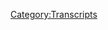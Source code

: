 {{Transcript
    | title         = [[261: February 5-6, 2019]]
    | caption       = [https://knowledgefight.libsyn.com/knowledge-fight-february-5-6-2019 Listen to this episode on Libsyn]
    | episodeNumber = [[261: February 5-6, 2019|261]]
    | length        = 02:27:18
}}

{{MessageBox
    | header     = Warning: Bot Generated Content
    | text       = This transcript was automatically generated by transcription software and likely contains many mistakes and misattributions. Please check the audio for definitive quotes, attribution, and context.
    | image      = N3yvass4myg91.webp
    | imagewidth = 50px
    | id         = warning
}}

{{TranscriptBlock
    | name      = Unknown Speaker
    | timestamp = 00:00:00.000
    | text      = Andy in Kansas. You're on the air. Thanks for holding
}}

{{TranscriptBlock
    | name      = Unknown Speaker
    | timestamp = 00:00:03.839
    | text      = Well Alex, I'm a person color I'm a huge fan, I love your work. I love you. Hey everybody welcome back to knowledge fight
}}

{{TranscriptBlock
    | name      = Unknown Speaker
    | timestamp = 00:00:09.419
    | text      = I'm Dan. I'm Jordan. We're a couple dudes like to sit around drink novelty beverages and talk a little bit about Alex Jones. Oh indeed
}}

{{TranscriptBlock
    | name      = Unknown Speaker
    | timestamp = 00:00:15.500
    | text      = We are Dan. Hi Jordan. Dan!
}}

{{TranscriptBlock
    | name      = Unknown Speaker
    | timestamp = 00:00:17.559
    | text      = Jordan
}}

{{TranscriptBlock
    | name      = Unknown Speaker
    | timestamp = 00:00:18.600
    | text      = Been a while. It has been a while. How was your vacation? It was pretty good. I went down to
}}

{{TranscriptBlock
    | name      = Unknown Speaker
    | timestamp = 00:00:23.519
    | text      = Occupied Texas. Did you? I did I went down to go visit my parents in Austin, Tejas
}}

{{TranscriptBlock
    | name      = Unknown Speaker
    | timestamp = 00:00:29.960
    | text      = As they say did not run into Alex didn't run into any info warriors
}}

{{TranscriptBlock
    | name      = Unknown Speaker
    | timestamp = 00:00:35.039
    | text      = I feel like if you did run into Alex you guys might touch and then just like cancel each other out like matter and
}}

{{TranscriptBlock
    | name      = Unknown Speaker
    | timestamp = 00:00:40.719
    | text      = Antimatter I kind of had a realization when I was down there that like there's a chance
}}

{{TranscriptBlock
    | name      = Unknown Speaker
    | timestamp = 00:00:44.939
    | text      = I'll run into him somewhere. It is possible
}}

{{TranscriptBlock
    | name      = Unknown Speaker
    | timestamp = 00:00:47.280
    | text      = I mean, it's very small, but there was a small chance and I realized like he doesn't know what I look like
}}

{{TranscriptBlock
    | name      = Unknown Speaker
    | timestamp = 00:00:50.780
    | text      = There's a chance you might be arrested by Steven Seagal, you know, like these things are possible
}}

{{TranscriptBlock
    | name      = Unknown Speaker
    | timestamp = 00:00:55.880
    | text      = But I realized Alex doesn't know what I look like so I could get a picture with him
}}

{{TranscriptBlock
    | name      = Unknown Speaker
    | timestamp = 00:00:59.039
    | text      = Yeah, like I could do that. That would be possible. Yeah, I was thinking like that would be so fun
}}

{{TranscriptBlock
    | name      = Unknown Speaker
    | timestamp = 00:01:04.480
    | text      = Oh, it's just another bearded weirdo
}}

{{TranscriptBlock
    | name      = Unknown Speaker
    | timestamp = 00:01:06.480
    | text      = Yeah, so I was thinking about trying to get my parents to take me down to the hike and bike trail
}}

{{TranscriptBlock
    | name      = Unknown Speaker
    | timestamp = 00:01:10.280
    | text      = Or Barton Springs or some of the places he mentioned trying to find a trying to sneak away
}}

{{TranscriptBlock
    | name      = Unknown Speaker
    | timestamp = 00:01:15.120
    | text      = Yeah, yeah
}}

{{TranscriptBlock
    | name      = Unknown Speaker
    | timestamp = 00:01:16.060
    | text      = but then I remembered that like also most of the time that I was there was the time that he was on air or
}}

{{TranscriptBlock
    | name      = Unknown Speaker
    | timestamp = 00:01:23.079
    | text      = Really no chance unless I bum-rush his studio. I'm not gonna do that. There's guns. No, there's definitely guns
}}

{{TranscriptBlock
    | name      = Unknown Speaker
    | timestamp = 00:01:28.319
    | text      = So I have one complaint to make about the trip
}}

{{TranscriptBlock
    | name      = Unknown Speaker
    | timestamp = 00:01:31.239
    | text      = As a whole and that is on Tuesday night while we were there. I should back up when I arrived
}}

{{TranscriptBlock
    | name      = Unknown Speaker
    | timestamp = 00:01:38.359
    | text      = when I arrived my mom had an idea for something that she wanted to go do uh-huh and
}}

{{TranscriptBlock
    | name      = Unknown Speaker
    | timestamp = 00:01:42.799
    | text      = And kill a pearl. Yes, okay
}}

{{TranscriptBlock
    | name      = Unknown Speaker
    | timestamp = 00:01:47.519
    | text      = No, what you wanted to do she had heard about this performance called acro cats
}}

{{TranscriptBlock
    | name      = Unknown Speaker
    | timestamp = 00:01:55.480
    | text      = You texted me I did you're so excited I was I
}}

{{TranscriptBlock
    | name      = Unknown Speaker
    | timestamp = 00:02:00.260
    | text      = Didn't want to know anything about it
}}

{{TranscriptBlock
    | name      = Unknown Speaker
    | timestamp = 00:02:01.760
    | text      = Yeah
}}

{{TranscriptBlock
    | name      = Unknown Speaker
    | timestamp = 00:02:01.959
    | text      = And what she described it as is there are these cats that are trained and this woman has this like only positive
}}

{{TranscriptBlock
    | name      = Unknown Speaker
    | timestamp = 00:02:08.919
    | text      = Reinforcement based training that she gives them and then there's a band. There's already already suspicious all parts of this are suspicious. Yes
}}

{{TranscriptBlock
    | name      = Unknown Speaker
    | timestamp = 00:02:17.340
    | text      = There's a cat band. They play drums. Yeah
}}

{{TranscriptBlock
    | name      = Unknown Speaker
    | timestamp = 00:02:21.419
    | text      = I'm like, well we kind of got to do it. Yeah got it. If it's bad. It's great if it's great. It's amazing
}}

{{TranscriptBlock
    | name      = Unknown Speaker
    | timestamp = 00:02:28.620
    | text      = Yeah, so I we we decide to do that on Tuesday night opening night of acro cats
}}

{{TranscriptBlock
    | name      = Unknown Speaker
    | timestamp = 00:02:33.379
    | text      = Opening night opening night in Austin even do a soft opening are there are there? I would say
}}

{{TranscriptBlock
    | name      = Unknown Speaker
    | timestamp = 00:02:39.419
    | text      = quite soft
}}

{{TranscriptBlock
    | name      = Unknown Speaker
    | timestamp = 00:02:42.419
    | text      = I
}}

{{TranscriptBlock
    | name      = Unknown Speaker
    | timestamp = 00:02:44.300
    | text      = Don't want to I don't want to disparage anybody's life's work or anything like that
}}

{{TranscriptBlock
    | name      = Unknown Speaker
    | timestamp = 00:02:48.580
    | text      = But I would say that going to this performance first of all two minutes in I realized we were in deep trouble
}}

{{TranscriptBlock
    | name      = Unknown Speaker
    | timestamp = 00:02:54.500
    | text      = she comes out the the embassy comes out and
}}

{{TranscriptBlock
    | name      = Unknown Speaker
    | timestamp = 00:02:57.020
    | text      = Her she does not have what I would call performance chops. Is she the cat trainer? Yes. There was a sense
}}

{{TranscriptBlock
    | name      = Unknown Speaker
    | timestamp = 00:03:04.039
    | text      = Oh, how does it not surprise me that a person who spends all of her time training cats does not have a great stage
}}

{{TranscriptBlock
    | name      = Unknown Speaker
    | timestamp = 00:03:10.060
    | text      = but well, you know that feeling you get when like a
}}

{{TranscriptBlock
    | name      = Unknown Speaker
    | timestamp = 00:03:13.300
    | text      = Certain host comes out at a comedy show and you're like, oh, we're in bad hands
}}

{{TranscriptBlock
    | name      = Unknown Speaker
    | timestamp = 00:03:17.300
    | text      = Yeah, I had that feeling and I also looked around the audience. It was a lot of children
}}

{{TranscriptBlock
    | name      = Unknown Speaker
    | timestamp = 00:03:21.020
    | text      = There
}}

{{TranscriptBlock
    | name      = Unknown Speaker
    | timestamp = 00:03:26.300
    | text      = Were a couple of like stray adults like maybe 20-somethings drinking booze
}}

{{TranscriptBlock
    | name      = Unknown Speaker
    | timestamp = 00:03:31.340
    | text      = Like there were a couple people who were there clearly for the right right and I kind of was there for the novelty of it
}}

{{TranscriptBlock
    | name      = Unknown Speaker
    | timestamp = 00:03:36.539
    | text      = Of course, but there was a small part of my brain that thought this is actually going to be trained cats
}}

{{TranscriptBlock
    | name      = Unknown Speaker
    | timestamp = 00:03:42.099
    | text      = And it was not no it was people dressed up like cats
}}

{{TranscriptBlock
    | name      = Unknown Speaker
    | timestamp = 00:03:44.979
    | text      = No
}}

{{TranscriptBlock
    | name      = Unknown Speaker
    | timestamp = 00:03:45.379
    | text      = it was actual cats and they were trained a little bit but her show was kind of supposed to be a
}}

{{TranscriptBlock
    | name      = Unknown Speaker
    | timestamp = 00:03:51.580
    | text      = Demonstration of her training technique which involves a clicker and then positive reinforcement like give the cat some chicken or whatever
}}

{{TranscriptBlock
    | name      = Unknown Speaker
    | timestamp = 00:03:58.300
    | text      = so it wasn't just a it wasn't like now I
}}

{{TranscriptBlock
    | name      = Unknown Speaker
    | timestamp = 00:04:01.860
    | text      = Apologized for sure my mental image. I understand. This is the mind real. Yeah
}}

{{TranscriptBlock
    | name      = Unknown Speaker
    | timestamp = 00:04:07.340
    | text      = My mental image is legit a bunch of cats like holding instruments and doing shit all together
}}

{{TranscriptBlock
    | name      = Unknown Speaker
    | timestamp = 00:04:14.900
    | text      = With no interference you they play a full song
}}

{{TranscriptBlock
    | name      = Unknown Speaker
    | timestamp = 00:04:19.060
    | text      = And then they play another full song to the band. There's some banter
}}

{{TranscriptBlock
    | name      = Unknown Speaker
    | timestamp = 00:04:25.339
    | text      = You know, no this next song is how long do you think the show was five minutes hour and a half
}}

{{TranscriptBlock
    | name      = Unknown Speaker
    | timestamp = 00:04:37.060
    | text      = Too long
}}

{{TranscriptBlock
    | name      = Unknown Speaker
    | timestamp = 00:04:38.819
    | text      = Too long the first I would say hour in ten of it was the cats coming out individually and doing like tricks
}}

{{TranscriptBlock
    | name      = Unknown Speaker
    | timestamp = 00:04:46.339
    | text      = Okay, so like they would jump from one pedestal to another or like there was a little shopping cart and the cat would push it
}}

{{TranscriptBlock
    | name      = Unknown Speaker
    | timestamp = 00:04:54.339
    | text      = That's fun. Sure
}}

{{TranscriptBlock
    | name      = Unknown Speaker
    | timestamp = 00:04:55.899
    | text      = It was fine
}}

{{TranscriptBlock
    | name      = Unknown Speaker
    | timestamp = 00:04:56.740
    | text      = But yeah
}}

{{TranscriptBlock
    | name      = Unknown Speaker
    | timestamp = 00:04:57.300
    | text      = It was very a lot of it was pretty simple and the sort of thing that you could get a cat to do
}}

{{TranscriptBlock
    | name      = Unknown Speaker
    | timestamp = 00:05:01.660
    | text      = I was and most
}}

{{TranscriptBlock
    | name      = Unknown Speaker
    | timestamp = 00:05:03.660
    | text      = Most is tough a lot of the time the cats didn't do what they were supposed to of course a lot of the time
}}

{{TranscriptBlock
    | name      = Unknown Speaker
    | timestamp = 00:05:11.899
    | text      = Yeah, no kidding. That's what I'm saying. It was a demonstration that this stuff is very inconsistent
}}

{{TranscriptBlock
    | name      = Unknown Speaker
    | timestamp = 00:05:16.620
    | text      = Yeah
}}

{{TranscriptBlock
    | name      = Unknown Speaker
    | timestamp = 00:05:16.939
    | text      = So there would be like I would say probably at least a quarter
}}

{{TranscriptBlock
    | name      = Unknown Speaker
    | timestamp = 00:05:21.300
    | text      = 20% to 25% of the time the cats didn't do what the trick was right and then they played it off as like
}}

{{TranscriptBlock
    | name      = Unknown Speaker
    | timestamp = 00:05:26.600
    | text      = And then the band happened, how did it go I
}}

{{TranscriptBlock
    | name      = Unknown Speaker
    | timestamp = 00:05:33.759
    | text      = I should nothing could have prepared me for how disappointing
}}

{{TranscriptBlock
    | name      = Unknown Speaker
    | timestamp = 00:05:41.480
    | text      = There was a piano and that was the closest of course
}}

{{TranscriptBlock
    | name      = Unknown Speaker
    | timestamp = 00:05:44.480
    | text      = Well piano cats it was a little piano and the cat all that had to do was press on there
}}

{{TranscriptBlock
    | name      = Unknown Speaker
    | timestamp = 00:05:48.680
    | text      = Yeah, we've seen a cat play piano before many times
}}

{{TranscriptBlock
    | name      = Unknown Speaker
    | timestamp = 00:05:51.120
    | text      = It was close to okay, then there was a drum set and all it was was two drumsticks that were set up
}}

{{TranscriptBlock
    | name      = Unknown Speaker
    | timestamp = 00:05:56.959
    | text      = And if the cat pressed the drumsticks, it would like make drum noises. Yeah, that cat didn't do any of that drumming
}}

{{TranscriptBlock
    | name      = Unknown Speaker
    | timestamp = 00:06:03.079
    | text      = You can't do anything nothing. Then there was a guitar
}}

{{TranscriptBlock
    | name      = Unknown Speaker
    | timestamp = 00:06:06.800
    | text      = And the cat just had to sort of put its arm over one of its paws. Oh
}}

{{TranscriptBlock
    | name      = Unknown Speaker
    | timestamp = 00:06:11.120
    | text      = God, it was so bad. Yeah, did any music occur? There was noises there were noises. There was a
}}

{{TranscriptBlock
    | name      = Unknown Speaker
    | timestamp = 00:06:17.720
    | text      = Saxophone there was a saxophone trumpet. No shit. There's a trumpet
}}

{{TranscriptBlock
    | name      = Unknown Speaker
    | timestamp = 00:06:23.800
    | text      = They were tiny plastic instruments that the the the cat handlers were sitting around and like spraying
}}

{{TranscriptBlock
    | name      = Unknown Speaker
    | timestamp = 00:06:30.480
    | text      = Sauce on yeah, whatever. Yeah, the cats would put their mouths on the mouthpiece, right?
}}

{{TranscriptBlock
    | name      = Unknown Speaker
    | timestamp = 00:06:34.920
    | text      = And it would just automatically play trumpets. Right was
}}

{{TranscriptBlock
    | name      = Unknown Speaker
    | timestamp = 00:06:38.639
    | text      = Unbelievably bad. I
}}

{{TranscriptBlock
    | name      = Unknown Speaker
    | timestamp = 00:06:40.399
    | text      = Resented it. I am I am
}}

{{TranscriptBlock
    | name      = Unknown Speaker
    | timestamp = 00:06:42.639
    | text      = Murdering myself for not having like 10 million cat puns centered around Charlie Parker and Miles Davis right now
}}

{{TranscriptBlock
    | name      = Unknown Speaker
    | timestamp = 00:06:49.279
    | text      = It's a bird. It's gotta happen bird, man. I can't think of anything. Um, so yeah, it was a mess and
}}

{{TranscriptBlock
    | name      = Unknown Speaker
    | timestamp = 00:06:57.120
    | text      = Calico Parker I found out on Wednesday morning like before I went to the airport that my mom's friend also was there
}}

{{TranscriptBlock
    | name      = Unknown Speaker
    | timestamp = 00:07:05.279
    | text      = she also went to this agro cats and
}}

{{TranscriptBlock
    | name      = Unknown Speaker
    | timestamp = 00:07:07.680
    | text      = Pressed for more details. I learned that my mom's friend loved it. I
}}

{{TranscriptBlock
    | name      = Unknown Speaker
    | timestamp = 00:07:13.160
    | text      = thought it was funny and
}}

{{TranscriptBlock
    | name      = Unknown Speaker
    | timestamp = 00:07:15.519
    | text      = That she had gone last year
}}

{{TranscriptBlock
    | name      = Unknown Speaker
    | timestamp = 00:07:21.079
    | text      = No, it's opening night of the tour
}}

{{TranscriptBlock
    | name      = Unknown Speaker
    | timestamp = 00:07:22.920
    | text      = Oh of the tour, I don't even know if it's opening night for the tour just opening night in Austin
}}

{{TranscriptBlock
    | name      = Unknown Speaker
    | timestamp = 00:07:26.920
    | text      = Oh, gotcha. Gotcha. Gotcha. We've talked about this too much, but it really really don't think that's possible
}}

{{TranscriptBlock
    | name      = Unknown Speaker
    | timestamp = 00:07:32.639
    | text      = I was so surprised by how disappointed I could be
}}

{{TranscriptBlock
    | name      = Unknown Speaker
    | timestamp = 00:07:36.279
    | text      = that was really what I felt like I went in with real low expectations, but a great imagination of
}}

{{TranscriptBlock
    | name      = Unknown Speaker
    | timestamp = 00:07:45.000
    | text      = And I was still woefully disappointed by what I saw in front of me now even in even in my head right now
}}

{{TranscriptBlock
    | name      = Unknown Speaker
    | timestamp = 00:07:52.560
    | text      = Knowing what it is
}}

{{TranscriptBlock
    | name      = Unknown Speaker
    | timestamp = 00:07:53.560
    | text      = I still kind of imagined that a cat was capable of holding a couple of drumsticks and sitting on the sitting on the stool
}}

{{TranscriptBlock
    | name      = Unknown Speaker
    | timestamp = 00:08:00.519
    | text      = Getting some kick pedal action going I can see it in my mind right though. I know it is in no way possible
}}

{{TranscriptBlock
    | name      = Unknown Speaker
    | timestamp = 00:08:06.160
    | text      = You know why cuz you're thinking of like Bill the cat
}}

{{TranscriptBlock
    | name      = Unknown Speaker
    | timestamp = 00:08:10.079
    | text      = I could be and I would have rather seen that yeah
}}

{{TranscriptBlock
    | name      = Unknown Speaker
    | timestamp = 00:08:13.040
    | text      = Hell yeah, rather just read those comic strips
}}

{{TranscriptBlock
    | name      = Unknown Speaker
    | timestamp = 00:08:15.480
    | text      = So anyway, there's a show where I know a lot about acro cats
}}

{{TranscriptBlock
    | name      = Unknown Speaker
    | timestamp = 00:08:18.160
    | text      = And I have just found out more than I could ever have imagined about
}}

{{TranscriptBlock
    | name      = Unknown Speaker
    | timestamp = 00:08:22.360
    | text      = I know a lot about Alex Jones too, and I don't know anything but what you tell me so Jordan today
}}

{{TranscriptBlock
    | name      = Unknown Speaker
    | timestamp = 00:08:26.939
    | text      = We are going to be in the present day
}}

{{TranscriptBlock
    | name      = Unknown Speaker
    | timestamp = 00:08:28.819
    | text      = You know it's a little bit tough to get sea legs back and get back into the rhythm of this
}}

{{TranscriptBlock
    | name      = Unknown Speaker
    | timestamp = 00:08:32.919
    | text      = I haven't been out of town
}}

{{TranscriptBlock
    | name      = Unknown Speaker
    | timestamp = 00:08:34.399
    | text      = But I think there's something really interesting going on with Alex right now
}}

{{TranscriptBlock
    | name      = Unknown Speaker
    | timestamp = 00:08:38.159
    | text      = And we're gonna be talking about a little bit of it between February 5th and 6th
}}

{{TranscriptBlock
    | name      = Unknown Speaker
    | timestamp = 00:08:43.039
    | text      = 2019 but before we do I got to give a shout out to a couple of new donors
}}

{{TranscriptBlock
    | name      = Unknown Speaker
    | timestamp = 00:08:47.779
    | text      = So first of all I'd like to say thank you to Willem you are now a policy wonk. I'm a policy wonk
}}

{{TranscriptBlock
    | name      = Unknown Speaker
    | timestamp = 00:08:53.360
    | text      = Thank You Willem next Kathy. Thank you so much. You are now policy wonk. I'm a policy wonk
}}

{{TranscriptBlock
    | name      = Unknown Speaker
    | timestamp = 00:08:58.440
    | text      = Thank you. Thank you Kathy next Emily. Thank you so much. You are now policy wonk. I'm a policy wonk. Thank you
}}

{{TranscriptBlock
    | name      = Unknown Speaker
    | timestamp = 00:09:04.519
    | text      = Thank you very much, Emily next Jeremy. Thank you so much. You are now a policy wonk. I'm a policy wonk. Thank you Jeremy
}}

{{TranscriptBlock
    | name      = Unknown Speaker
    | timestamp = 00:09:11.679
    | text      = Jeremy's done it okay
}}

{{TranscriptBlock
    | name      = Unknown Speaker
    | timestamp = 00:09:14.500
    | text      = Finally I'd like to say thank you to somebody who donated on a little bit of an elevated level and we appreciate it
}}

{{TranscriptBlock
    | name      = Unknown Speaker
    | timestamp = 00:09:18.600
    | text      = Oh so much, so Charlie W. You're now a globalist. I'm a policy wonk
}}

{{TranscriptBlock
    | name      = Unknown Speaker
    | timestamp = 00:09:23.779
    | text      = Four stars, go home to your mother and tell her you're brilliant. Someone, someone, sodomite sent me a bucket of poop. Daddy shark
}}

{{TranscriptBlock
    | name      = Unknown Speaker
    | timestamp = 00:09:31.759
    | text      = Thank you Charlie. Thank you very much Charlie. If you out there listening you're thinking hey
}}

{{TranscriptBlock
    | name      = Unknown Speaker
    | timestamp = 00:09:35.740
    | text      = I like this show I'd like to support them you can do that by going to our website knowledgefight.com
}}

{{TranscriptBlock
    | name      = Unknown Speaker
    | timestamp = 00:09:39.960
    | text      = Clicking that button to support the show we would appreciate it. Please do. Um now Jordan
}}

{{TranscriptBlock
    | name      = Unknown Speaker
    | timestamp = 00:09:45.379
    | text      = So look I don't know if I should lay out my premise ahead of time or let it develop
}}

{{TranscriptBlock
    | name      = Unknown Speaker
    | timestamp = 00:09:51.200
    | text      = I'm not sure so I'm just gonna get into this. I'm just gonna go in. Do what feels natural to you. Okay
}}

{{TranscriptBlock
    | name      = Unknown Speaker
    | timestamp = 00:09:56.360
    | text      = I'm gonna play it out of context drop. Pretend you're like a cat learning how to play the drums for the first time
}}

{{TranscriptBlock
    | name      = Unknown Speaker
    | timestamp = 00:10:03.759
    | text      = I'm gonna be the Neil Pert of cats, and I play you and out of context
}}

{{TranscriptBlock
    | name      = Unknown Speaker
    | timestamp = 00:10:08.840
    | text      = Neil Pert. There you go. You found the pun. There's the pun.
}}

{{TranscriptBlock
    | name      = Unknown Speaker
    | timestamp = 00:10:12.080
    | text      = Here's an out of context drop from today's show. Jeff Bezos, the richest man in the world, not. Nice
}}

{{TranscriptBlock
    | name      = Unknown Speaker
    | timestamp = 00:10:18.480
    | text      = What?
}}

{{TranscriptBlock
    | name      = Unknown Speaker
    | timestamp = 00:10:20.360
    | text      = Get his ass. Yeah, you got him. The richest man in the world, not. Nobody's even given me his liquid assets
}}

{{TranscriptBlock
    | name      = Unknown Speaker
    | timestamp = 00:10:27.360
    | text      = Huh, how about that? That is a large part of what he's nodding him about. Oh, really? God, that's stupid
}}

{{TranscriptBlock
    | name      = Unknown Speaker
    | timestamp = 00:10:33.000
    | text      = So let's start on the fifth and we will let this develop as it goes
}}

{{TranscriptBlock
    | name      = Unknown Speaker
    | timestamp = 00:10:36.700
    | text      = The first clip that I have here is so it turns out
}}

{{TranscriptBlock
    | name      = Unknown Speaker
    | timestamp = 00:10:40.360
    | text      = Remember how we were really pumped that Alex Jones was gonna let David Knight have some time off to heal from that terrible heart attack
}}

{{TranscriptBlock
    | name      = Unknown Speaker
    | timestamp = 00:10:46.279
    | text      = He had he brought him back too soon. Oh, man. He's back already. Oh boy, and
}}

{{TranscriptBlock
    | name      = Unknown Speaker
    | timestamp = 00:10:50.720
    | text      = Alex has an interesting solution to David Knight's being overworked and having a heart attack
}}

{{TranscriptBlock
    | name      = Unknown Speaker
    | timestamp = 00:10:56.879
    | text      = And we've chained him to his chair. No, he just tells him don't
}}

{{TranscriptBlock
    | name      = Unknown Speaker
    | timestamp = 00:11:01.039
    | text      = Stop trying
}}

{{TranscriptBlock
    | name      = Unknown Speaker
    | timestamp = 00:11:03.519
    | text      = Expanding on that
}}

{{TranscriptBlock
    | name      = Unknown Speaker
    | timestamp = 00:11:07.179
    | text      = You just really need to take care of yourself because I know good and damn well
}}

{{TranscriptBlock
    | name      = Unknown Speaker
    | timestamp = 00:11:10.720
    | text      = That for a three-hour show you prepare for three four hours here and a couple hours at night
}}

{{TranscriptBlock
    | name      = Unknown Speaker
    | timestamp = 00:11:15.039
    | text      = Can't possibly be true
}}

{{TranscriptBlock
    | name      = Unknown Speaker
    | timestamp = 00:11:16.440
    | text      = I mean I can tell it's illustrious
}}

{{TranscriptBlock
    | name      = Unknown Speaker
    | timestamp = 00:11:17.879
    | text      = But you just can't prepare double for what you do on air you because you get so focused on
}}

{{TranscriptBlock
    | name      = Unknown Speaker
    | timestamp = 00:11:23.000
    | text      = Like you're preparing for a State of the Union every day
}}

{{TranscriptBlock
    | name      = Unknown Speaker
    | timestamp = 00:11:25.639
    | text      = You just I'm not saying mail it in but you got to find a halfway mark there. Yeah. Yeah, I agree. I agree
}}

{{TranscriptBlock
    | name      = Unknown Speaker
    | timestamp = 00:11:30.960
    | text      = I'm I prepare way more than double for the time that we're on air
}}

{{TranscriptBlock
    | name      = Unknown Speaker
    | timestamp = 00:11:35.480
    | text      = I feel like this is a cop-out and they're not serious about what they're doing Dan. I'm not saying
}}

{{TranscriptBlock
    | name      = Unknown Speaker
    | timestamp = 00:11:40.159
    | text      = Mail it in mm-hmm, but
}}

{{TranscriptBlock
    | name      = Unknown Speaker
    | timestamp = 00:11:44.919
    | text      = You should be really close to the edge of mailing it in that's where I think
}}

{{TranscriptBlock
    | name      = Unknown Speaker
    | timestamp = 00:11:50.440
    | text      = Already kind of mailing it in more work. I could be doing killing yourself. I'm not I'm large
}}

{{TranscriptBlock
    | name      = Unknown Speaker
    | timestamp = 00:11:59.799
    | text      = So the two of them have this conversation and Alex talks about how he has the demographic information about David Knight's listeners
}}

{{TranscriptBlock
    | name      = Unknown Speaker
    | timestamp = 00:12:07.059
    | text      = and likes means well, oh
}}

{{TranscriptBlock
    | name      = Unknown Speaker
    | timestamp = 00:12:10.779
    | text      = white
}}

{{TranscriptBlock
    | name      = Unknown Speaker
    | timestamp = 00:12:12.899
    | text      = All in for
}}

{{TranscriptBlock
    | name      = Unknown Speaker
    | timestamp = 00:12:15.659
    | text      = But the Venn diagram is old and white he's gonna say something complimentary about David Knight's listenership
}}

{{TranscriptBlock
    | name      = Unknown Speaker
    | timestamp = 00:12:22.740
    | text      = But in actuality if you listen to it
}}

{{TranscriptBlock
    | name      = Unknown Speaker
    | timestamp = 00:12:24.820
    | text      = It's actually an insult about Alex's own audience that Alex doesn't realize he's uh, he's insulting his listeners
}}

{{TranscriptBlock
    | name      = Unknown Speaker
    | timestamp = 00:12:31.059
    | text      = Play a few video clips do some red meat political stuff
}}

{{TranscriptBlock
    | name      = Unknown Speaker
    | timestamp = 00:12:34.259
    | text      = Yeah, I mean it look you've got we got the demographics that come in. We can see it on all the analytics
}}

{{TranscriptBlock
    | name      = Unknown Speaker
    | timestamp = 00:12:39.500
    | text      = You've got the high-end
}}

{{TranscriptBlock
    | name      = Unknown Speaker
    | timestamp = 00:12:42.539
    | text      = engineer type
}}

{{TranscriptBlock
    | name      = Unknown Speaker
    | timestamp = 00:12:44.419
    | text      = Astronaut type rich people smart people are listening to you because they know wow, this guy actually did research and that's great
}}

{{TranscriptBlock
    | name      = Unknown Speaker
    | timestamp = 00:12:51.019
    | text      = That's great. Ah, it does seem to imply
}}

{{TranscriptBlock
    | name      = Unknown Speaker
    | timestamp = 00:12:54.000
    | text      = My show is not getting those people. Yeah. No, you did research. Whereas my listenership
}}

{{TranscriptBlock
    | name      = Unknown Speaker
    | timestamp = 00:13:00.700
    | text      = They know I didn't it does that does seem to imply that like me and Owen Troyer. We don't do shit
}}

{{TranscriptBlock
    | name      = Unknown Speaker
    | timestamp = 00:13:06.740
    | text      = Yeah, you you will prepare a lot. That's why you had a fucking heart attack slow down
}}

{{TranscriptBlock
    | name      = Unknown Speaker
    | timestamp = 00:13:11.299
    | text      = It's gotta be a lot of stress. Is this conversation need to be happening on air certainly doesn't
}}

{{TranscriptBlock
    | name      = Unknown Speaker
    | timestamp = 00:13:17.500
    | text      = I can't I can't believe how much is as often as it happens
}}

{{TranscriptBlock
    | name      = Unknown Speaker
    | timestamp = 00:13:21.899
    | text      = I still can't believe how many production meetings we have on air
}}

{{TranscriptBlock
    | name      = Unknown Speaker
    | timestamp = 00:13:24.779
    | text      = But one of the reasons that it is happening on air is Alex is dealing with a lot of shit right now
}}

{{TranscriptBlock
    | name      = Unknown Speaker
    | timestamp = 00:13:29.980
    | text      = Uh-huh, and you know whether it be the Sandy Hook lawsuit the other lawsuits
}}

{{TranscriptBlock
    | name      = Unknown Speaker
    | timestamp = 00:13:35.980
    | text      = Him getting kicked off these dummy pages on Facebook that he had right, you know, like he has to find ways to spin these things
}}

{{TranscriptBlock
    | name      = Unknown Speaker
    | timestamp = 00:13:42.620
    | text      = He's seeing like Alexandria Ocasio-cortez doing really well
}}

{{TranscriptBlock
    | name      = Unknown Speaker
    | timestamp = 00:13:46.700
    | text      = In her beginning time in the house, right people responding quite well to her and her being very effective that scares the shit out of him
}}

{{TranscriptBlock
    | name      = Unknown Speaker
    | timestamp = 00:13:54.220
    | text      = Of course, you know, he has Roger Stone's trouble to deal with and his sort of lack of interest in being his sugar daddy
}}

{{TranscriptBlock
    | name      = Unknown Speaker
    | timestamp = 00:14:01.740
    | text      = Oh surprise lack of a better term, I guess he has his waning feelings about Trump that he has to
}}

{{TranscriptBlock
    | name      = Unknown Speaker
    | timestamp = 00:14:08.059
    | text      = You know dance delicately around especially with the State of the Union being on this evening
}}

{{TranscriptBlock
    | name      = Unknown Speaker
    | timestamp = 00:14:14.779
    | text      = of this episode here from February 5th, so he's got a lot he has a lot going on and
}}

{{TranscriptBlock
    | name      = Unknown Speaker
    | timestamp = 00:14:21.299
    | text      = And
}}

{{TranscriptBlock
    | name      = Unknown Speaker
    | timestamp = 00:14:22.659
    | text      = He needs David Knight
}}

{{TranscriptBlock
    | name      = Unknown Speaker
    | timestamp = 00:14:23.940
    | text      = He needs a saw like a puff piece when he's telling David Knight to play a video or do red meat political stuff
}}

{{TranscriptBlock
    | name      = Unknown Speaker
    | timestamp = 00:14:29.860
    | text      = This is his version of that. This is Alex's like do something right taking it easy, right?
}}

{{TranscriptBlock
    | name      = Unknown Speaker
    | timestamp = 00:14:36.500
    | text      = Everyone's thrilled to see him. You guys could just have a jovial conversation about how he's great and works a lot
}}

{{TranscriptBlock
    | name      = Unknown Speaker
    | timestamp = 00:14:41.220
    | text      = Right who gives a shit. Oh, it's it's low stakes
}}

{{TranscriptBlock
    | name      = Unknown Speaker
    | timestamp = 00:14:44.059
    | text      = That's a good point because what we're about to get into is on
}}

{{TranscriptBlock
    | name      = Unknown Speaker
    | timestamp = 00:14:46.940
    | text      = On top of all of that other stuff that Alex is wrestling with there's something else that's going on in his life
}}

{{TranscriptBlock
    | name      = Unknown Speaker
    | timestamp = 00:14:53.139
    | text      = Something stuck in his craw. Yeah, you bet but before we get to that
}}

{{TranscriptBlock
    | name      = Unknown Speaker
    | timestamp = 00:14:57.179
    | text      = Yes, that these announcers that talk over his like musical interludes. Sometimes, you know, they're like he fights against corrupt
}}

{{TranscriptBlock
    | name      = Unknown Speaker
    | timestamp = 00:15:04.539
    | text      = Yeah, yeah, Alex Jones and one of them made a big announcement that I didn't know
}}

{{TranscriptBlock
    | name      = Unknown Speaker
    | timestamp = 00:15:08.779
    | text      = Coming to you live from the infowars.com studios in the recaptured state of Texas
}}

{{TranscriptBlock
    | name      = Unknown Speaker
    | timestamp = 00:15:17.620
    | text      = It's Alex Jones at some point
}}

{{TranscriptBlock
    | name      = Unknown Speaker
    | timestamp = 00:15:24.019
    | text      = It's no longer occupied
}}

{{TranscriptBlock
    | name      = Unknown Speaker
    | timestamp = 00:15:29.059
    | text      = Was there a war we missed it might have been like Beto losing that could have been it you think so
}}

{{TranscriptBlock
    | name      = Unknown Speaker
    | timestamp = 00:15:33.539
    | text      = I don't know but then that's just the status quo remaining the same or more
}}

{{TranscriptBlock
    | name      = Unknown Speaker
    | timestamp = 00:15:37.700
    | text      = Democratic, you know the lower tiered positions down the ballot. Yeah, so I don't know
}}

{{TranscriptBlock
    | name      = Unknown Speaker
    | timestamp = 00:15:43.820
    | text      = I don't I don't know but at some point between I guess the last year it's no longer occupied, Texas. It is recaptured
}}

{{TranscriptBlock
    | name      = Unknown Speaker
    | timestamp = 00:15:52.500
    | text      = Fun, I would like to know first
}}

{{TranscriptBlock
    | name      = Unknown Speaker
    | timestamp = 00:15:55.220
    | text      = what their definition of capture is what the first capture of Texas was and
}}

{{TranscriptBlock
    | name      = Unknown Speaker
    | timestamp = 00:16:00.580
    | text      = Does it matter if the Spanish were involved? Mm-hmm? Oh that when I was in Texas, I tried to find Colonel Travis's grave
}}

{{TranscriptBlock
    | name      = Unknown Speaker
    | timestamp = 00:16:07.139
    | text      = Yeah, it turns out since San Antonio, so I couldn't make it to that
}}

{{TranscriptBlock
    | name      = Unknown Speaker
    | timestamp = 00:16:10.980
    | text      = but I did go to the State House and I found a
}}

{{TranscriptBlock
    | name      = Unknown Speaker
    | timestamp = 00:16:16.379
    | text      = Sort of memorial statue that they have to the those who were lost at the Alamo
}}

{{TranscriptBlock
    | name      = Unknown Speaker
    | timestamp = 00:16:22.100
    | text      = Yes, and there's a big tribute to Colonel Travis and I have a picture of myself giving it the finger
}}

{{TranscriptBlock
    | name      = Unknown Speaker
    | timestamp = 00:16:29.059
    | text      = Man there's some crazy racist statues. You did awesome courthouse
}}

{{TranscriptBlock
    | name      = Unknown Speaker
    | timestamp = 00:16:33.620
    | text      = Yeah, that's not a surprise to me or not the courthouse at the State House. It is nuts
}}

{{TranscriptBlock
    | name      = Unknown Speaker
    | timestamp = 00:16:37.860
    | text      = There's like an entire one to the Confederate dead
}}

{{TranscriptBlock
    | name      = Unknown Speaker
    | timestamp = 00:16:41.379
    | text      = And like it like on the plaque it it's right in front of the State House
}}

{{TranscriptBlock
    | name      = Unknown Speaker
    | timestamp = 00:16:45.860
    | text      = It is talking like it's war of northern aggression stuff. No the Lost Cause kind of language on the statue
}}

{{TranscriptBlock
    | name      = Unknown Speaker
    | timestamp = 00:16:53.139
    | text      = It's a giant statue
}}

{{TranscriptBlock
    | name      = Unknown Speaker
    | timestamp = 00:16:54.740
    | text      = It is nuts and then there's another statue if you walk a little bit ways over there's a statue
}}

{{TranscriptBlock
    | name      = Unknown Speaker
    | timestamp = 00:17:00.419
    | text      = Memorializing like Jefferson Davis. Hey, man, you got to give it up to God
}}

{{TranscriptBlock
    | name      = Unknown Speaker
    | timestamp = 00:17:05.339
    | text      = You got to give it up to the Somali pirates
}}

{{TranscriptBlock
    | name      = Unknown Speaker
    | timestamp = 00:17:07.339
    | text      = Yeah, and the fucking people who pride in of the Confederate sure that we still get to own people
}}

{{TranscriptBlock
    | name      = Unknown Speaker
    | timestamp = 00:17:12.900
    | text      = There's a big logo on that statue to even that says CSA really stylized. Yeah, my mom was like I saw that
}}

{{TranscriptBlock
    | name      = Unknown Speaker
    | timestamp = 00:17:19.059
    | text      = I didn't know what it was. I'm like Confederate States of America
}}

{{TranscriptBlock
    | name      = Unknown Speaker
    | timestamp = 00:17:21.980
    | text      = Caucasian slave assholes. Yeah, like that's nuts that that stuff is there
}}

{{TranscriptBlock
    | name      = Unknown Speaker
    | timestamp = 00:17:26.140
    | text      = It's why I'm brutal anyway. I missed out on seeing hey America's grave, but great. Yeah, so
}}

{{TranscriptBlock
    | name      = Unknown Speaker
    | timestamp = 00:17:33.140
    | text      = Anyway, it's been recaptured. Texas is cool. Now. Cool. Yes. All right. That's interesting. Good job guys
}}

{{TranscriptBlock
    | name      = Unknown Speaker
    | timestamp = 00:17:38.019
    | text      = Yeah, so we're gonna jump to Mexico owns it then. Yeah, it must be okay
}}

{{TranscriptBlock
    | name      = Unknown Speaker
    | timestamp = 00:17:42.420
    | text      = um, so in this next clip, we're gonna jump into what we're gonna be talking about on this episode and
}}

{{TranscriptBlock
    | name      = Unknown Speaker
    | timestamp = 00:17:47.859
    | text      = There's more to this than even the clips that I have
}}

{{TranscriptBlock
    | name      = Unknown Speaker
    | timestamp = 00:17:51.059
    | text      = Mm-hmm, and we can discuss that as it goes along. But yeah, if I were to pull all the clips
}}

{{TranscriptBlock
    | name      = Unknown Speaker
    | timestamp = 00:17:56.960
    | text      = That would be relevant to this episode. Yeah, it would be a two-day long episode quite frankly, but here is Alex introducing the theme
}}

{{TranscriptBlock
    | name      = Unknown Speaker
    | timestamp = 00:18:05.279
    | text      = You can run run run
}}

{{TranscriptBlock
    | name      = Unknown Speaker
    | timestamp = 00:18:08.380
    | text      = Get away for your date with destiny Jojo
}}

{{TranscriptBlock
    | name      = Unknown Speaker
    | timestamp = 00:18:13.059
    | text      = Joe Rogan
}}

{{TranscriptBlock
    | name      = Unknown Speaker
    | timestamp = 00:18:14.539
    | text      = Metaphysically is a Christmas hog
}}

{{TranscriptBlock
    | name      = Unknown Speaker
    | timestamp = 00:18:16.539
    | text      = And I'm gonna politically haul him up by his back legs and slit his throat
}}

{{TranscriptBlock
    | name      = Unknown Speaker
    | timestamp = 00:18:22.339
    | text      = His blood will fill buckets
}}

{{TranscriptBlock
    | name      = Unknown Speaker
    | timestamp = 00:18:24.740
    | text      = Politically not violently get ready job
}}

{{TranscriptBlock
    | name      = Unknown Speaker
    | timestamp = 00:18:27.819
    | text      = So alright has turned he or Joe. We're fighting. We're fighting with Joe
}}

{{TranscriptBlock
    | name      = Unknown Speaker
    | timestamp = 00:18:32.599
    | text      = He's gonna politically slit his throat and have his blood to fill buckets
}}

{{TranscriptBlock
    | name      = Unknown Speaker
    | timestamp = 00:18:36.579
    | text      = Alright, so Alex
}}

{{TranscriptBlock
    | name      = Unknown Speaker
    | timestamp = 00:18:38.339
    | text      = I was really hoping he had gone to the second night of acro cats and we were gonna be talking acro cats
}}

{{TranscriptBlock
    | name      = Unknown Speaker
    | timestamp = 00:18:43.299
    | text      = All night amazing that have been amazing. What if he had so disappointing that we're now just angry at Joe Rogan
}}

{{TranscriptBlock
    | name      = Unknown Speaker
    | timestamp = 00:18:50.059
    | text      = Yeah, I know it's kind of disappointing but there's something interesting going on here and I have a larger theory about what's going on
}}

{{TranscriptBlock
    | name      = Unknown Speaker
    | timestamp = 00:18:55.339
    | text      = Uh-huh, and why everyone it's it there's an irony that we're gonna be doing an episode here about how everyone should ignore this
}}

{{TranscriptBlock
    | name      = Unknown Speaker
    | timestamp = 00:19:01.660
    | text      = Yeah, there is a slight irony to that
}}

{{TranscriptBlock
    | name      = Unknown Speaker
    | timestamp = 00:19:04.059
    | text      = But I think it's important because I think it's a teaching moment
}}

{{TranscriptBlock
    | name      = Unknown Speaker
    | timestamp = 00:19:06.319
    | text      = And this is when you hit you just end record and we're just done. No, I mean everyone should be in Kansas
}}

{{TranscriptBlock
    | name      = Unknown Speaker
    | timestamp = 00:19:11.799
    | text      = We're gonna have fun on our episode
}}

{{TranscriptBlock
    | name      = Unknown Speaker
    | timestamp = 00:19:14.160
    | text      = But I think that people like a Joe Rogan or Howard Stern also is in the mix on sure why not?
}}

{{TranscriptBlock
    | name      = Unknown Speaker
    | timestamp = 00:19:21.279
    | text      = Do not respond to this sort of thing and everybody out there
}}

{{TranscriptBlock
    | name      = Unknown Speaker
    | timestamp = 00:19:24.960
    | text      = You need to stop like not I'm not gonna tell you how to live your lives
}}

{{TranscriptBlock
    | name      = Unknown Speaker
    | timestamp = 00:19:28.480
    | text      = But a wise decision would be to not
}}

{{TranscriptBlock
    | name      = Unknown Speaker
    | timestamp = 00:19:30.720
    | text      = Help be like pump this up like it's a pay-per-view fight
}}

{{TranscriptBlock
    | name      = Unknown Speaker
    | timestamp = 00:19:33.839
    | text      = Of course because the only person who benefits from that is Alex and that's why he's doing this
}}

{{TranscriptBlock
    | name      = Unknown Speaker
    | timestamp = 00:19:38.160
    | text      = Yeah, of course. So I want to talk a little bit about Alex and Joe Rogan and how they got to this point
}}

{{TranscriptBlock
    | name      = Unknown Speaker
    | timestamp = 00:19:43.240
    | text      = Uh-huh. Now we know that they've been friends since like 1998 or so
}}

{{TranscriptBlock
    | name      = Unknown Speaker
    | timestamp = 00:19:47.400
    | text      = they met back in in Austin and the two of them thought each other were crazy and
}}

{{TranscriptBlock
    | name      = Unknown Speaker
    | timestamp = 00:19:53.240
    | text      = Just like hey, you're fun, whatever
}}

{{TranscriptBlock
    | name      = Unknown Speaker
    | timestamp = 00:19:55.700
    | text      = You know in 2009 Joe Rogan was featured in the Obama deception
}}

{{TranscriptBlock
    | name      = Unknown Speaker
    | timestamp = 00:20:00.240
    | text      = Right interviewed for that and he's been a guest on Alex's show for a super long time. They're good drinking buddies. Sure
}}

{{TranscriptBlock
    | name      = Unknown Speaker
    | timestamp = 00:20:06.279
    | text      = Yeah, they like to drink and take drugs. Hell, yeah about once a year about two years ago
}}

{{TranscriptBlock
    | name      = Unknown Speaker
    | timestamp = 00:20:12.680
    | text      = Joe Rogan had Alex on episode 9-11 of his podcast
}}

{{TranscriptBlock
    | name      = Unknown Speaker
    | timestamp = 00:20:16.839
    | text      = which we went over I get it one of our early episodes and Alex got drunk on apple juice and smoked weed and
}}

{{TranscriptBlock
    | name      = Unknown Speaker
    | timestamp = 00:20:24.519
    | text      = acted like a complete dumb-dumb so
}}

{{TranscriptBlock
    | name      = Unknown Speaker
    | timestamp = 00:20:27.839
    | text      = That was that's where their relationship was going. Well, yeah, but since then
}}

{{TranscriptBlock
    | name      = Unknown Speaker
    | timestamp = 00:20:32.880
    | text      = Since that time that Alex was a guest on a Rogan's podcast things have gotten weird between the two of them
}}

{{TranscriptBlock
    | name      = Unknown Speaker
    | timestamp = 00:20:38.339
    | text      = This is like a behind the music episode right now
}}

{{TranscriptBlock
    | name      = Unknown Speaker
    | timestamp = 00:20:40.480
    | text      = Not really because I don't understand everything but I can tell you some of the broad strokes of how this went bad. Uh-huh
}}

{{TranscriptBlock
    | name      = Unknown Speaker
    | timestamp = 00:20:46.839
    | text      = so
}}

{{TranscriptBlock
    | name      = Unknown Speaker
    | timestamp = 00:20:47.799
    | text      = Through all of that all the time that things were getting weird from about two years ago when he was on his show till now
}}

{{TranscriptBlock
    | name      = Unknown Speaker
    | timestamp = 00:20:54.400
    | text      = Rogan has consistently taken the high road bending over backwards to give Alex a very generous public defense
}}

{{TranscriptBlock
    | name      = Unknown Speaker
    | timestamp = 00:20:59.839
    | text      = Even for things that Alex didn't deserve to be defended for over the years
}}

{{TranscriptBlock
    | name      = Unknown Speaker
    | timestamp = 00:21:04.440
    | text      = Rogan is thrown in little critiques of Alex's bullshit, but it's generally couched in a isn't this guy?
}}

{{TranscriptBlock
    | name      = Unknown Speaker
    | timestamp = 00:21:09.000
    | text      = So fun and crazy kind of way
}}

{{TranscriptBlock
    | name      = Unknown Speaker
    | timestamp = 00:21:10.559
    | text      = It's like a presentation of criticism that never really rises above good-natured ribbing and really just serves to help Alex's bottom line
}}

{{TranscriptBlock
    | name      = Unknown Speaker
    | timestamp = 00:21:17.579
    | text      = It's basically free press for him
}}

{{TranscriptBlock
    | name      = Unknown Speaker
    | timestamp = 00:21:19.059
    | text      = Yes
}}

{{TranscriptBlock
    | name      = Unknown Speaker
    | timestamp = 00:21:19.400
    | text      = Alex has always been really for the most part really fine with it for sure where things started to heat up was on episode
}}

{{TranscriptBlock
    | name      = Unknown Speaker
    | timestamp = 00:21:25.240
    | text      = 1131 of Rogan's podcast with Dave Rubin is released in June 2018 on that episode
}}

{{TranscriptBlock
    | name      = Unknown Speaker
    | timestamp = 00:21:31.480
    | text      = Joe talked about his relationship with Alex. He discusses how much he likes Alex
}}

{{TranscriptBlock
    | name      = Unknown Speaker
    | timestamp = 00:21:35.339
    | text      = But how wrong he is about a lot of things
}}

{{TranscriptBlock
    | name      = Unknown Speaker
    | timestamp = 00:21:37.359
    | text      = This conversation was started by discussing Alex's claims that Anthony Bourdain was killed by Hillary's people and how offensive that sort of thing was
}}

{{TranscriptBlock
    | name      = Unknown Speaker
    | timestamp = 00:21:45.279
    | text      = Rogan talks at length about how Alex is also right about a lot of the stuff that he talks about particularly
}}

{{TranscriptBlock
    | name      = Unknown Speaker
    | timestamp = 00:21:50.359
    | text      = Earlier yeah times. Yeah, and how he turned him on to a lot of stuff. That was actually true
}}

{{TranscriptBlock
    | name      = Unknown Speaker
    | timestamp = 00:21:57.519
    | text      = about like
}}

{{TranscriptBlock
    | name      = Unknown Speaker
    | timestamp = 00:21:58.960
    | text      = The thing that he always brings up is the idea of like police infiltrating peaceful protests in order to turn them violent
}}

{{TranscriptBlock
    | name      = Unknown Speaker
    | timestamp = 00:22:05.079
    | text      = Right the agent provocateur stuff Chaney flew flight 63. Yes. Absolutely. So he talks about that a lot
}}

{{TranscriptBlock
    | name      = Unknown Speaker
    | timestamp = 00:22:10.960
    | text      = He gives him a lot of credibility even within this our discussion of how he's wrong about a lot of things
}}

{{TranscriptBlock
    | name      = Unknown Speaker
    | timestamp = 00:22:15.759
    | text      = but he's also
}}

{{TranscriptBlock
    | name      = Unknown Speaker
    | timestamp = 00:22:17.759
    | text      = You know, it's important to point out he says that a number of the things that he claims aren't real
}}

{{TranscriptBlock
    | name      = Unknown Speaker
    | timestamp = 00:22:22.039
    | text      = And one of those things is the idea that George Soros is a Nazi which is Alex's big big piece of business
}}

{{TranscriptBlock
    | name      = Unknown Speaker
    | timestamp = 00:22:28.599
    | text      = Alex didn't like this. So he took to the air
}}

{{TranscriptBlock
    | name      = Unknown Speaker
    | timestamp = 00:22:31.380
    | text      = Right after this episode came out to call out Joe Rogan
}}

{{TranscriptBlock
    | name      = Unknown Speaker
    | timestamp = 00:22:34.279
    | text      = He did his normal shtick claiming that Soros thinks he's the Messiah and then he had the best time of his life rounding up Jews
}}

{{TranscriptBlock
    | name      = Unknown Speaker
    | timestamp = 00:22:39.640
    | text      = in the Holocaust
}}

{{TranscriptBlock
    | name      = Unknown Speaker
    | timestamp = 00:22:40.839
    | text      = Alex insists that Joe knows all this stuff is true because Alex knows that he's told Joe these things and that Joe is
}}

{{TranscriptBlock
    | name      = Unknown Speaker
    | timestamp = 00:22:49.000
    | text      = And Joe is just defending George Soros even though he knows that he was a Nazi collaborator because Alex told him so
}}

{{TranscriptBlock
    | name      = Unknown Speaker
    | timestamp = 00:22:55.960
    | text      = Alex seems to think it's unfathomable
}}

{{TranscriptBlock
    | name      = Unknown Speaker
    | timestamp = 00:22:57.960
    | text      = That Joe just doesn't believe him or that he might have looked into it and found out that Alex is just making shit up
}}

{{TranscriptBlock
    | name      = Unknown Speaker
    | timestamp = 00:23:03.880
    | text      = so then
}}

{{TranscriptBlock
    | name      = Unknown Speaker
    | timestamp = 00:23:05.559
    | text      = When July 2018 you may recall that Alex was predicting that a second American Civil War was going to break out on
}}

{{TranscriptBlock
    | name      = Unknown Speaker
    | timestamp = 00:23:11.720
    | text      = Independence Day on that 4th of July Rogan recorded episode
}}

{{TranscriptBlock
    | name      = Unknown Speaker
    | timestamp = 00:23:16.119
    | text      = 1140 of his podcast with Joey Diaz as the guest in the episode
}}

{{TranscriptBlock
    | name      = Unknown Speaker
    | timestamp = 00:23:20.140
    | text      = He laments that Alex has been saying that he's working with the deep state and is a Soros
}}

{{TranscriptBlock
    | name      = Unknown Speaker
    | timestamp = 00:23:24.720
    | text      = Apologist just because he doesn't agree with Alex about the Nazi shit
}}

{{TranscriptBlock
    | name      = Unknown Speaker
    | timestamp = 00:23:28.039
    | text      = Yeah
}}

{{TranscriptBlock
    | name      = Unknown Speaker
    | timestamp = 00:23:28.519
    | text      = Rogan keeps talking about how much he loves Alex and wishing that he would just calm down on the same episode
}}

{{TranscriptBlock
    | name      = Unknown Speaker
    | timestamp = 00:23:33.720
    | text      = Joey Diaz is clearly joking about
}}

{{TranscriptBlock
    | name      = Unknown Speaker
    | timestamp = 00:23:36.759
    | text      = Joe being in the CIA and talking about how he played pranks on Eddie Bravo by telling him shit about Rogan, right?
}}

{{TranscriptBlock
    | name      = Unknown Speaker
    | timestamp = 00:23:43.559
    | text      = Alex, I'm not saying mail it in but find a middle ground between how angry you are and where you are now, right?
}}

{{TranscriptBlock
    | name      = Unknown Speaker
    | timestamp = 00:23:49.440
    | text      = Right. Also Joey Diaz is clearly high out of his mind eating Chiba chews
}}

{{TranscriptBlock
    | name      = Unknown Speaker
    | timestamp = 00:23:53.759
    | text      = That sounds like Joey but from there after this point when Joe talks about it again on the air things kind of
}}

{{TranscriptBlock
    | name      = Unknown Speaker
    | timestamp = 00:23:59.759
    | text      = De-escalate and from everything I can tell from both of their versions of the story. They were in communication privately
}}

{{TranscriptBlock
    | name      = Unknown Speaker
    | timestamp = 00:24:04.960
    | text      = My gut tells me that Joe is able to talk Alex off the ledge and be like, come on, man
}}

{{TranscriptBlock
    | name      = Unknown Speaker
    | timestamp = 00:24:09.259
    | text      = Yeah, but I don't know who knows what was actually happening
}}

{{TranscriptBlock
    | name      = Unknown Speaker
    | timestamp = 00:24:12.079
    | text      = He sent a text that was like come on man and Alex was like, yeah, you know, yeah, whatever
}}

{{TranscriptBlock
    | name      = Unknown Speaker
    | timestamp = 00:24:15.960
    | text      = Yeah, then on January 10th 2019 Alex decided to get real serious with his former friend
}}

{{TranscriptBlock
    | name      = Unknown Speaker
    | timestamp = 00:24:22.079
    | text      = He was introducing Owen Benjamin the painfully unfunny comedian turned fourth-hour host of infowars
}}

{{TranscriptBlock
    | name      = Unknown Speaker
    | timestamp = 00:24:27.380
    | text      = He was introducing him for his segment and decided it was time for him to attack
}}

{{TranscriptBlock
    | name      = Unknown Speaker
    | timestamp = 00:24:31.900
    | text      = He was getting fed up with it
}}

{{TranscriptBlock
    | name      = Unknown Speaker
    | timestamp = 00:24:33.380
    | text      = Joe kept quote reading off George Soros talking points without ever specifying what those talking points are without ever
}}

{{TranscriptBlock
    | name      = Unknown Speaker
    | timestamp = 00:24:40.099
    | text      = Demonstrating that these alleged talking points are even real without establishing any of his claims
}}

{{TranscriptBlock
    | name      = Unknown Speaker
    | timestamp = 00:24:44.460
    | text      = He just launched into a screed of vaguely accusing Rogan of being a puppet of the CIA
}}

{{TranscriptBlock
    | name      = Unknown Speaker
    | timestamp = 00:24:49.180
    | text      = Working as a modern-day Timothy Leary to destroy the minds of the youth with drugs
}}

{{TranscriptBlock
    | name      = Unknown Speaker
    | timestamp = 00:24:53.019
    | text      = DMT that stuff that sounds right. It's a strange position for a professed libertarian to express but whatever drugs are illegal
}}

{{TranscriptBlock
    | name      = Unknown Speaker
    | timestamp = 00:25:01.099
    | text      = But I think they should be illegal now
}}

{{TranscriptBlock
    | name      = Unknown Speaker
    | timestamp = 00:25:02.819
    | text      = one of the important things to consider is that Owen Benjamin has only fairly recently become an employee of infowars and
}}

{{TranscriptBlock
    | name      = Unknown Speaker
    | timestamp = 00:25:08.700
    | text      = Another important thing to consider is that Owen Benjamin hates Joe Rogan
}}

{{TranscriptBlock
    | name      = Unknown Speaker
    | timestamp = 00:25:12.819
    | text      = You see Owen Benjamin was what you might call an early associate a lot of a lot of the members of the intellectual dark web
}}

{{TranscriptBlock
    | name      = Unknown Speaker
    | timestamp = 00:25:19.180
    | text      = But no one really cared when he got kicked off Twitter for harassing David Hogg after the Parkland shooting
}}

{{TranscriptBlock
    | name      = Unknown Speaker
    | timestamp = 00:25:24.819
    | text      = his status plummeted even within his own community and when the dump fuck article that came out about the the
}}

{{TranscriptBlock
    | name      = Unknown Speaker
    | timestamp = 00:25:31.299
    | text      = Idw the yeah, yeah, and he when he wasn't included Owen kind of lost his shit
}}

{{TranscriptBlock
    | name      = Unknown Speaker
    | timestamp = 00:25:37.059
    | text      = He started making videos about how members of the IDW told him that you know him being kicked off Twitter after that
}}

{{TranscriptBlock
    | name      = Unknown Speaker
    | timestamp = 00:25:43.980
    | text      = He was no good for their brand to be associated with course now
}}

{{TranscriptBlock
    | name      = Unknown Speaker
    | timestamp = 00:25:46.900
    | text      = So he started doing all this stuff attacking them very publicly
}}

{{TranscriptBlock
    | name      = Unknown Speaker
    | timestamp = 00:25:50.180
    | text      = Joe Rogan is like the he considers him the ringleader and the glue of all these
}}

{{TranscriptBlock
    | name      = Unknown Speaker
    | timestamp = 00:25:55.099
    | text      = But above him is Sam Harris. Sure. Why not all that stuff throw him in there?
}}

{{TranscriptBlock
    | name      = Unknown Speaker
    | timestamp = 00:25:59.019
    | text      = Yeah
}}

{{TranscriptBlock
    | name      = Unknown Speaker
    | timestamp = 00:25:59.539
    | text      = He was bitter as fuck and he began this crusade
}}

{{TranscriptBlock
    | name      = Unknown Speaker
    | timestamp = 00:26:02.380
    | text      = on calling these people out because he had an intense need to be the victim of the
}}

{{TranscriptBlock
    | name      = Unknown Speaker
    | timestamp = 00:26:06.279
    | text      = Situation that they had foist him into which made him a perfect in or infowars personality candidate, you know
}}

{{TranscriptBlock
    | name      = Unknown Speaker
    | timestamp = 00:26:12.559
    | text      = So his transition to infowars makes total sense. I can't prove anything
}}

{{TranscriptBlock
    | name      = Unknown Speaker
    | timestamp = 00:26:16.660
    | text      = But I definitely find it interesting that Alex's big turn on Rogan is happening while Owen Benjamin is being introduced for his fourth hour segment
}}

{{TranscriptBlock
    | name      = Unknown Speaker
    | timestamp = 00:26:24.180
    | text      = Fairly soon after he begins working there could be a coincidence or it could be this dude being a really negative influence on Alex
}}

{{TranscriptBlock
    | name      = Unknown Speaker
    | timestamp = 00:26:30.420
    | text      = It pushed him over the ledge on his erstwhile friend. I don't know. I'm not sure Owen Benjamin's a piece of shit
}}

{{TranscriptBlock
    | name      = Unknown Speaker
    | timestamp = 00:26:37.019
    | text      = Yes, but that attack on January 10th wasn't anything that moved the needle for me
}}

{{TranscriptBlock
    | name      = Unknown Speaker
    | timestamp = 00:26:41.619
    | text      = It sounded like you know any other time that Alex has talked shit
}}

{{TranscriptBlock
    | name      = Unknown Speaker
    | timestamp = 00:26:45.180
    | text      = Yeah, it was a little bit more like this seems weird. You see him a little bit angrier than normal
}}

{{TranscriptBlock
    | name      = Unknown Speaker
    | timestamp = 00:26:50.019
    | text      = But but not much more, you know, it's just he pretends to know something damaging
}}

{{TranscriptBlock
    | name      = Unknown Speaker
    | timestamp = 00:26:54.140
    | text      = He talks in circles for a bunch and then never demonstrates anything. It feels like a big who gives a fuck
}}

{{TranscriptBlock
    | name      = Unknown Speaker
    | timestamp = 00:26:59.779
    | text      = But then in episode 1238 of his podcast with guest Brian red band from February 4th of this year
}}

{{TranscriptBlock
    | name      = Unknown Speaker
    | timestamp = 00:27:07.339
    | text      = Joe discusses how Alex is in a bad place and that he still cares about him, but that Alex had lied to him
}}

{{TranscriptBlock
    | name      = Unknown Speaker
    | timestamp = 00:27:12.859
    | text      = He talked about how Alex was lying to him about what he'd said in the past about Sandy Hook and that Joe had seen all
}}

{{TranscriptBlock
    | name      = Unknown Speaker
    | timestamp = 00:27:18.579
    | text      = The videos of Alex saying that it was fake
}}

{{TranscriptBlock
    | name      = Unknown Speaker
    | timestamp = 00:27:21.019
    | text      = Yeah
}}

{{TranscriptBlock
    | name      = Unknown Speaker
    | timestamp = 00:27:21.339
    | text      = When Alex's position and what he what Joe allowed him to say on the show was that we just had debates that sort of
}}

{{TranscriptBlock
    | name      = Unknown Speaker
    | timestamp = 00:27:27.259
    | text      = So he was talking about like he's just making he's just making stuff up and I can't I can't abide by that
}}

{{TranscriptBlock
    | name      = Unknown Speaker
    | timestamp = 00:27:32.700
    | text      = He talked about how he how Alex believed
}}

{{TranscriptBlock
    | name      = Unknown Speaker
    | timestamp = 00:27:35.539
    | text      = Dumb bullshit about Rogan being threatened into not talking about conspiracies and how that was all a prank that they played on Eddie Bravo
}}

{{TranscriptBlock
    | name      = Unknown Speaker
    | timestamp = 00:27:42.140
    | text      = Joey Diaz told Eddie Bravo all this stuff. Yeah, and it was like Eddie believes it and Eddie told Alex. Oh
}}

{{TranscriptBlock
    | name      = Unknown Speaker
    | timestamp = 00:27:50.619
    | text      = So there's this whole thing of like Alex is reporting information coming from Eddie Bravo based on a Joey Diaz
}}

{{TranscriptBlock
    | name      = Unknown Speaker
    | timestamp = 00:27:57.299
    | text      = Chiba-chu prank, right, right, right. So you got that fucking Eddie Bravo you believe too much too much
}}

{{TranscriptBlock
    | name      = Unknown Speaker
    | timestamp = 00:28:03.700
    | text      = But through it all Joe was still talking about how right Alex is about some things some of those similar things from way back
}}

{{TranscriptBlock
    | name      = Unknown Speaker
    | timestamp = 00:28:10.420
    | text      = Yeah, and he was approaching the situation from a position of being a friend
}}

{{TranscriptBlock
    | name      = Unknown Speaker
    | timestamp = 00:28:14.539
    | text      = It was basically you could sum it up by saying like you need to stop making things up
}}

{{TranscriptBlock
    | name      = Unknown Speaker
    | timestamp = 00:28:18.859
    | text      = But I still love you and I would be on your show and if I saw you I'd give you a hug
}}

{{TranscriptBlock
    | name      = Unknown Speaker
    | timestamp = 00:28:22.579
    | text      = Yeah, that sort of thing
}}

{{TranscriptBlock
    | name      = Unknown Speaker
    | timestamp = 00:28:23.819
    | text      = It's a very complicated thing and he's talking about how complicated it is for him
}}

{{TranscriptBlock
    | name      = Unknown Speaker
    | timestamp = 00:28:27.900
    | text      = Because he knows that everybody looks at Alex and like this guy's a fucking monster. He's a liar and all this shit
}}

{{TranscriptBlock
    | name      = Unknown Speaker
    | timestamp = 00:28:32.619
    | text      = He's like, I know him. I've known him for a really long time. I
}}

{{TranscriptBlock
    | name      = Unknown Speaker
    | timestamp = 00:28:35.539
    | text      = You know, he is making stuff up if you stop doing that. Everything will be fine. Right, right
}}

{{TranscriptBlock
    | name      = Unknown Speaker
    | timestamp = 00:28:40.859
    | text      = I kind of have a similar position
}}

{{TranscriptBlock
    | name      = Unknown Speaker
    | timestamp = 00:28:42.180
    | text      = They're like all the trouble that Alex is in with all these lawsuits and all that shit
}}

{{TranscriptBlock
    | name      = Unknown Speaker
    | timestamp = 00:28:46.619
    | text      = It wouldn't it wouldn't be there if he didn't slander people like all of that stuff
}}

{{TranscriptBlock
    | name      = Unknown Speaker
    | timestamp = 00:28:51.859
    | text      = Yeah, it's a little bit like saying you know what you would be you wouldn't be
}}

{{TranscriptBlock
    | name      = Unknown Speaker
    | timestamp = 00:28:59.579
    | text      = On trial for murder if you hadn't murdered that guy man. Mm-hmm
}}

{{TranscriptBlock
    | name      = Unknown Speaker
    | timestamp = 00:29:03.539
    | text      = Oh, look, I love you. You're a good dude. I you shouldn't have murdered that guy though. You can't
}}

{{TranscriptBlock
    | name      = Unknown Speaker
    | timestamp = 00:29:09.700
    | text      = You can't live your life constantly going through it and being like everything negative about me is fake
}}

{{TranscriptBlock
    | name      = Unknown Speaker
    | timestamp = 00:29:15.259
    | text      = Yeah, you just can't and that's how Alex is operating. Yeah, what are you? OJ?
}}

{{TranscriptBlock
    | name      = Unknown Speaker
    | timestamp = 00:29:18.819
    | text      = I think Joe is tapping into a little bit of that or at least seeing a little bit now granted
}}

{{TranscriptBlock
    | name      = Unknown Speaker
    | timestamp = 00:29:24.160
    | text      = I want to say I'm not fucking a fan of Joe Rogan's naive gullible bullshit on his podcast
}}

{{TranscriptBlock
    | name      = Unknown Speaker
    | timestamp = 00:29:29.420
    | text      = oh, but he does have moments of decency and moments of like
}}

{{TranscriptBlock
    | name      = Unknown Speaker
    | timestamp = 00:29:33.900
    | text      = Not not falling into traps great on news radio wonderful
}}

{{TranscriptBlock
    | name      = Unknown Speaker
    | timestamp = 00:29:38.460
    | text      = And for your factor was pretty fun
}}

{{TranscriptBlock
    | name      = Unknown Speaker
    | timestamp = 00:29:40.500
    | text      = At points. So the point is that was on the fourth the episode with Brian red band and the episode that we're listening to is
}}

{{TranscriptBlock
    | name      = Unknown Speaker
    | timestamp = 00:29:47.059
    | text      = The fifth it's the next day and Alex is pissed right about this. He is pissed because
}}

{{TranscriptBlock
    | name      = Unknown Speaker
    | timestamp = 00:29:53.220
    | text      = Well, quite frankly, I have a number of theories one is Owen Benjamin
}}

{{TranscriptBlock
    | name      = Unknown Speaker
    | timestamp = 00:29:58.539
    | text      = I think that's a piece of it because he has he's on the warpath against Rogan and all the people in the IDW
}}

{{TranscriptBlock
    | name      = Unknown Speaker
    | timestamp = 00:30:04.579
    | text      = They know extra dark way, but he wants to take all of them down. He now he has Alex on his side
}}

{{TranscriptBlock
    | name      = Unknown Speaker
    | timestamp = 00:30:10.579
    | text      = It would be very easy to be like, hey, here's a good thing to do now
}}

{{TranscriptBlock
    | name      = Unknown Speaker
    | timestamp = 00:30:13.880
    | text      = If I were if I were to write this as a plan, yeah, I would be Owen Benjamin and I would say hey Alex look
}}

{{TranscriptBlock
    | name      = Unknown Speaker
    | timestamp = 00:30:21.140
    | text      = You aren't allowed on social media. You aren't allowed on all of these platforms, but you know, who is
}}

{{TranscriptBlock
    | name      = Unknown Speaker
    | timestamp = 00:30:28.299
    | text      = Joe Rogan start a fight with him. Yeah start a fight with him
}}

{{TranscriptBlock
    | name      = Unknown Speaker
    | timestamp = 00:30:32.180
    | text      = It'll get so much publicity cuz then people are gonna share all of your stuff all
}}

{{TranscriptBlock
    | name      = Unknown Speaker
    | timestamp = 00:30:37.500
    | text      = Over these social media and Rogan will be talking about the attacks that you make on ever if you lure him into an actual
}}

{{TranscriptBlock
    | name      = Unknown Speaker
    | timestamp = 00:30:44.299
    | text      = Fight it would be so good
}}

{{TranscriptBlock
    | name      = Unknown Speaker
    | timestamp = 00:30:46.019
    | text      = And then you could also appeal to Alex's ego by being like you could take him like not in a physical fight
}}

{{TranscriptBlock
    | name      = Unknown Speaker
    | timestamp = 00:30:51.259
    | text      = No, absolutely. You could take him in the info war, right?
}}

{{TranscriptBlock
    | name      = Unknown Speaker
    | timestamp = 00:30:54.339
    | text      = We could have another info scalp on your on your wall or whatever, you know
}}

{{TranscriptBlock
    | name      = Unknown Speaker
    | timestamp = 00:30:59.339
    | text      = So like I think I I get the sense I get the strong sense that this is like the motivation behind it
}}

{{TranscriptBlock
    | name      = Unknown Speaker
    | timestamp = 00:31:06.539
    | text      = Yeah
}}

{{TranscriptBlock
    | name      = Unknown Speaker
    | timestamp = 00:31:06.859
    | text      = it has to be Alex probably feels some personal betrayal because it's really hard to hear someone be like I
}}

{{TranscriptBlock
    | name      = Unknown Speaker
    | timestamp = 00:31:14.059
    | text      = I
}}

{{TranscriptBlock
    | name      = Unknown Speaker
    | timestamp = 00:31:15.740
    | text      = Care about you, but I know for a fact you've been lying to me. Yeah, that's hard
}}

{{TranscriptBlock
    | name      = Unknown Speaker
    | timestamp = 00:31:20.420
    | text      = Yeah, because the only response to that really is like I have I have been lying to you. I'm sorry. Let's make it right or
}}

{{TranscriptBlock
    | name      = Unknown Speaker
    | timestamp = 00:31:27.500
    | text      = Fuck you. You're a globalist. Yep
}}

{{TranscriptBlock
    | name      = Unknown Speaker
    | timestamp = 00:31:30.259
    | text      = Pretty much Alex tends to choose the latter psychopaths. Usually don't react well to criticism. No, no, and and so I
}}

{{TranscriptBlock
    | name      = Unknown Speaker
    | timestamp = 00:31:39.180
    | text      = Think that this is what's going on and one of the further things that makes me believe that we don't have any clips
}}

{{TranscriptBlock
    | name      = Unknown Speaker
    | timestamp = 00:31:43.940
    | text      = From this but from what I understand I didn't listen to a bunch of this
}}

{{TranscriptBlock
    | name      = Unknown Speaker
    | timestamp = 00:31:48.539
    | text      = But so Howard Stern has been having a Alex Jones impersonator come on his show and they make fun of him
}}

{{TranscriptBlock
    | name      = Unknown Speaker
    | timestamp = 00:31:55.059
    | text      = Yeah, and so Alex
}}

{{TranscriptBlock
    | name      = Unknown Speaker
    | timestamp = 00:31:57.299
    | text      = Started to try and attack Howard Stern and I think it's the same strategy
}}

{{TranscriptBlock
    | name      = Unknown Speaker
    | timestamp = 00:32:01.579
    | text      = I think it's the same things like Howard's got a huge audience. I attack him that will give me access to his audience
}}

{{TranscriptBlock
    | name      = Unknown Speaker
    | timestamp = 00:32:07.420
    | text      = Maybe if I do it well enough, he'll invite me on so we can argue. Yes something like that
}}

{{TranscriptBlock
    | name      = Unknown Speaker
    | timestamp = 00:32:11.740
    | text      = That would be great for the brand. Yeah, I can't get I can't get new people in otherwise
}}

{{TranscriptBlock
    | name      = Unknown Speaker
    | timestamp = 00:32:16.539
    | text      = Here's the important thing. I know I'm giving speech almost like this is the end of the episode already, but
}}

{{TranscriptBlock
    | name      = Unknown Speaker
    | timestamp = 00:32:22.539
    | text      = Alex's business model relies on there being more inflow than outflow, but he knows that there's gonna be both
}}

{{TranscriptBlock
    | name      = Unknown Speaker
    | timestamp = 00:32:28.660
    | text      = He knows that there's gonna be people that he can seduce into his worldview is overly simplistic and crypto bigoted worldview because of the
}}

{{TranscriptBlock
    | name      = Unknown Speaker
    | timestamp = 00:32:37.059
    | text      = the allure of the mystery of it and that's sort of the forbidden knowledge he knows that he can always get people in the
}}

{{TranscriptBlock
    | name      = Unknown Speaker
    | timestamp = 00:32:43.299
    | text      = Door if people have access to his things
}}

{{TranscriptBlock
    | name      = Unknown Speaker
    | timestamp = 00:32:46.500
    | text      = He also knows that not everyone's staying around people are gonna get disenchanted
}}

{{TranscriptBlock
    | name      = Unknown Speaker
    | timestamp = 00:32:51.859
    | text      = They're going to start looking into things that he at least some portion of them are. Yeah
}}

{{TranscriptBlock
    | name      = Unknown Speaker
    | timestamp = 00:32:56.180
    | text      = yeah, so he needs there to be more inflow than outflow and everything was fine from a business model perspective when he was
}}

{{TranscriptBlock
    | name      = Unknown Speaker
    | timestamp = 00:33:04.299
    | text      = allowed on everything and now he's not that's why his numbers are down is because
}}

{{TranscriptBlock
    | name      = Unknown Speaker
    | timestamp = 00:33:10.779
    | text      = You know the rate of people leaving him has stayed consistent right and the rate of people coming in has gone down
}}

{{TranscriptBlock
    | name      = Unknown Speaker
    | timestamp = 00:33:17.740
    | text      = Solution today find more ways to get people in you could do almost no better than co-opting
}}

{{TranscriptBlock
    | name      = Unknown Speaker
    | timestamp = 00:33:24.940
    | text      = Joe Rogan and Howard Stern, especially if you do it simultaneously pretty much. So I think that's the strategy that's going on
}}

{{TranscriptBlock
    | name      = Unknown Speaker
    | timestamp = 00:33:31.660
    | text      = Sorry about the little bit of a rant there
}}

{{TranscriptBlock
    | name      = Unknown Speaker
    | timestamp = 00:33:33.420
    | text      = But I think it's a pathetic and very sad situation
}}

{{TranscriptBlock
    | name      = Unknown Speaker
    | timestamp = 00:33:36.900
    | text      = It's the only thing that makes sense for him to do and I I mean if I was writing out a business plan
}}

{{TranscriptBlock
    | name      = Unknown Speaker
    | timestamp = 00:33:42.299
    | text      = It's like okay, so I attack
}}

{{TranscriptBlock
    | name      = Unknown Speaker
    | timestamp = 00:33:45.539
    | text      = Joe Rogan and Howard Stern and I turn a shit ton of people off to me
}}

{{TranscriptBlock
    | name      = Unknown Speaker
    | timestamp = 00:33:50.380
    | text      = but if one out of every thousand listeners that they have
}}

{{TranscriptBlock
    | name      = Unknown Speaker
    | timestamp = 00:33:55.339
    | text      = Fucking just looks into it and is like man. I think this Alex Jones guy is interesting
}}

{{TranscriptBlock
    | name      = Unknown Speaker
    | timestamp = 00:34:00.339
    | text      = That's a million people or a hundred thousand people which he needs desperately
}}

{{TranscriptBlock
    | name      = Unknown Speaker
    | timestamp = 00:34:05.740
    | text      = Yeah, yeah, and he realizes he can't get access to any other way exactly
}}

{{TranscriptBlock
    | name      = Unknown Speaker
    | timestamp = 00:34:10.579
    | text      = So that's that's a big part of it
}}

{{TranscriptBlock
    | name      = Unknown Speaker
    | timestamp = 00:34:12.260
    | text      = And I don't know
}}

{{TranscriptBlock
    | name      = Unknown Speaker
    | timestamp = 00:34:13.780
    | text      = I think that the reason that I want to focus on the Rogan one more than the Howard Stern one is
}}

{{TranscriptBlock
    | name      = Unknown Speaker
    | timestamp = 00:34:18.820
    | text      = I'm not a big Stern guy and I think that there's I have a lot of difficulties with him that I don't want to unpack
}}

{{TranscriptBlock
    | name      = Unknown Speaker
    | timestamp = 00:34:24.539
    | text      = Rogan is more familiar to our show. Mm-hmm, and there's much more personal stuff there
}}

{{TranscriptBlock
    | name      = Unknown Speaker
    | timestamp = 00:34:29.900
    | text      = Like Alex and Rogan have much more of a personal relationship. Yeah
}}

{{TranscriptBlock
    | name      = Unknown Speaker
    | timestamp = 00:34:33.820
    | text      = Yeah, and it makes it grosser because I've watched the videos of Rogan talking about him
}}

{{TranscriptBlock
    | name      = Unknown Speaker
    | timestamp = 00:34:39.340
    | text      = They come from a place of humanity. They come from a place of him being a friend like he's talking to a guy
}}

{{TranscriptBlock
    | name      = Unknown Speaker
    | timestamp = 00:34:45.340
    | text      = He doesn't want to say terrible things about right and then so to hear what Alex ends up saying about Rogan
}}

{{TranscriptBlock
    | name      = Unknown Speaker
    | timestamp = 00:34:52.380
    | text      = It makes it awful
}}

{{TranscriptBlock
    | name      = Unknown Speaker
    | timestamp = 00:34:54.159
    | text      = Like it's a really heart-wrenching kind of like a display of inhumanity on Alex's part and I think it's important to look at
}}

{{TranscriptBlock
    | name      = Unknown Speaker
    | timestamp = 00:35:01.019
    | text      = Yeah, because Alex is inhuman, right?
}}

{{TranscriptBlock
    | name      = Unknown Speaker
    | timestamp = 00:35:04.300
    | text      = You know, like that's part of being a psychopath as you're willing to shed these relationships whenever that becomes expedient for you, right?
}}

{{TranscriptBlock
    | name      = Unknown Speaker
    | timestamp = 00:35:10.960
    | text      = You know, yeah, and I mean, you know, you got one guy saying hey, I like this guy a lot
}}

{{TranscriptBlock
    | name      = Unknown Speaker
    | timestamp = 00:35:16.139
    | text      = He's a friend and you know
}}

{{TranscriptBlock
    | name      = Unknown Speaker
    | timestamp = 00:35:18.219
    | text      = When we're together, he's my friend, right?
}}

{{TranscriptBlock
    | name      = Unknown Speaker
    | timestamp = 00:35:20.860
    | text      = But he's lying about certain things and I wish you would stop doing that and then your response is
}}

{{TranscriptBlock
    | name      = Unknown Speaker
    | timestamp = 00:35:25.659
    | text      = I'm gonna hang him up by the legs and politically slit his throat
}}

{{TranscriptBlock
    | name      = Unknown Speaker
    | timestamp = 00:35:29.500
    | text      = It's a it's it's not a it's not a good reaction that that is
}}

{{TranscriptBlock
    | name      = Unknown Speaker
    | timestamp = 00:35:35.099
    | text      = a very similar reaction to what
}}

{{TranscriptBlock
    | name      = Unknown Speaker
    | timestamp = 00:35:39.219
    | text      = The American psychos reaction would be it makes the most sense as a strategic business decision
}}

{{TranscriptBlock
    | name      = Unknown Speaker
    | timestamp = 00:35:45.579
    | text      = And so here in this next clip Alex sort of gives a little bit of a speech
}}

{{TranscriptBlock
    | name      = Unknown Speaker
    | timestamp = 00:35:49.599
    | text      = But how we're marching to Valhalla, okay, which that's fun
}}

{{TranscriptBlock
    | name      = Unknown Speaker
    | timestamp = 00:35:53.880
    | text      = It should indicate what kind of mood he's in after he talks about slitting Rogan's throat. It could be
}}

{{TranscriptBlock
    | name      = Unknown Speaker
    | timestamp = 00:35:59.559
    | text      = Already told you globalists and all you minions system a long time ago
}}

{{TranscriptBlock
    | name      = Unknown Speaker
    | timestamp = 00:36:05.880
    | text      = I'm afraid of God
}}

{{TranscriptBlock
    | name      = Unknown Speaker
    | timestamp = 00:36:08.880
    | text      = When I'm not fighting you I feel scared
}}

{{TranscriptBlock
    | name      = Unknown Speaker
    | timestamp = 00:36:11.679
    | text      = When I'm fighting you I see God smiling in the center of my soul
}}

{{TranscriptBlock
    | name      = Unknown Speaker
    | timestamp = 00:36:14.739
    | text      = Right in my heart. I know the wind is filling my sails and I'm on a journey
}}

{{TranscriptBlock
    | name      = Unknown Speaker
    | timestamp = 00:36:22.099
    | text      = Where I'm supposed to go
}}

{{TranscriptBlock
    | name      = Unknown Speaker
    | timestamp = 00:36:24.139
    | text      = I'm on the path of my ancestors
}}

{{TranscriptBlock
    | name      = Unknown Speaker
    | timestamp = 00:36:31.619
    | text      = That's why I do this I guess to not do it is to lose the soul
}}

{{TranscriptBlock
    | name      = Unknown Speaker
    | timestamp = 00:36:38.139
    | text      = And you've all chosen your lot with the devil
}}

{{TranscriptBlock
    | name      = Unknown Speaker
    | timestamp = 00:36:40.480
    | text      = I've chosen that I must take you on
}}

{{TranscriptBlock
    | name      = Unknown Speaker
    | timestamp = 00:36:45.920
    | text      = It'll be this contest that defines us
}}

{{TranscriptBlock
    | name      = Unknown Speaker
    | timestamp = 00:36:48.960
    | text      = It'll be these wars these fights and make us who we are
}}

{{TranscriptBlock
    | name      = Unknown Speaker
    | timestamp = 00:36:53.519
    | text      = Okay, you say nothing once we stop fearing the devil
}}

{{TranscriptBlock
    | name      = Unknown Speaker
    | timestamp = 00:36:57.440
    | text      = And start taking the devil on as the day we start living
}}

{{TranscriptBlock
    | name      = Unknown Speaker
    | timestamp = 00:37:01.559
    | text      = And then you see the horizon
}}

{{TranscriptBlock
    | name      = Unknown Speaker
    | timestamp = 00:37:04.599
    | text      = You realize God's in control
}}

{{TranscriptBlock
    | name      = Unknown Speaker
    | timestamp = 00:37:06.599
    | text      = And the bluffs got to be called the enemy's got to be engaged
}}

{{TranscriptBlock
    | name      = Unknown Speaker
    | timestamp = 00:37:13.440
    | text      = Bones got to meet bone
}}

{{TranscriptBlock
    | name      = Unknown Speaker
    | timestamp = 00:37:16.000
    | text      = Swords got to meet shield
}}

{{TranscriptBlock
    | name      = Unknown Speaker
    | timestamp = 00:37:17.960
    | text      = The axe has got to come down on that skull
}}

{{TranscriptBlock
    | name      = Unknown Speaker
    | timestamp = 00:37:20.800
    | text      = And in the end, we'll see heaven
}}

{{TranscriptBlock
    | name      = Unknown Speaker
    | timestamp = 00:37:24.539
    | text      = Okay, all right, that's a cool that is a not good mood that is that uh, is that a direct quote from Friday Night Lights
}}

{{TranscriptBlock
    | name      = Unknown Speaker
    | timestamp = 00:37:31.760
    | text      = What's that? Swingin' X, bone on bone, can't lose
}}

{{TranscriptBlock
    | name      = Unknown Speaker
    | timestamp = 00:37:40.360
    | text      = You never like to see a guy in this kind of state
}}

{{TranscriptBlock
    | name      = Unknown Speaker
    | timestamp = 00:37:42.719
    | text      = I'm gonna be honest with you, that song is a lot better with Alex Jones giving apocalyptic
}}

{{TranscriptBlock
    | name      = Unknown Speaker
    | timestamp = 00:37:48.139
    | text      = Rants over it. I mean anytime you're in that mood at noon. That's a weird that's a weird day
}}

{{TranscriptBlock
    | name      = Unknown Speaker
    | timestamp = 00:37:53.920
    | text      = Yeah, so this next clip he just talks more about how he's gonna politically slit Rogan's throat
}}

{{TranscriptBlock
    | name      = Unknown Speaker
    | timestamp = 00:37:58.920
    | text      = I don't take any pleasure in this but it's you know, it's kind of like when you are slipping a hog's throat
}}

{{TranscriptBlock
    | name      = Unknown Speaker
    | timestamp = 00:38:04.599
    | text      = You know, it's squealing. It's up by its legs
}}

{{TranscriptBlock
    | name      = Unknown Speaker
    | timestamp = 00:38:06.960
    | text      = It's better to get the blood out and you don't want to hurt an animal
}}

{{TranscriptBlock
    | name      = Unknown Speaker
    | timestamp = 00:38:10.480
    | text      = But it has to be closed on as well when you gotta get in there. Just get it done quick
}}

{{TranscriptBlock
    | name      = Unknown Speaker
    | timestamp = 00:38:14.119
    | text      = You know, I mean, so I need to get on to that Joe Rogan piece of the show cuz Joe Rogan is a frickin hog
}}

{{TranscriptBlock
    | name      = Unknown Speaker
    | timestamp = 00:38:20.860
    | text      = Okay, Alex. Yeah Alex. Yeah, and and this I need to drive home
}}

{{TranscriptBlock
    | name      = Unknown Speaker
    | timestamp = 00:38:25.840
    | text      = If you listen to the stuff on Rogan's show, it's not scathing
}}

{{TranscriptBlock
    | name      = Unknown Speaker
    | timestamp = 00:38:31.760
    | text      = It's very soft. It is a friend
}}

{{TranscriptBlock
    | name      = Unknown Speaker
    | timestamp = 00:38:35.840
    | text      = Struggling with his friendship. It's emotionally resonant. Yeah to the point where you know, he like I keep saying he's like
}}

{{TranscriptBlock
    | name      = Unknown Speaker
    | timestamp = 00:38:42.000
    | text      = I like this guy if we're together we're friends. I would give him a hug
}}

{{TranscriptBlock
    | name      = Unknown Speaker
    | timestamp = 00:38:46.360
    | text      = Alex responds to that in the most inhuman way
}}

{{TranscriptBlock
    | name      = Unknown Speaker
    | timestamp = 00:38:50.440
    | text      = He just makes fun of the idea that Rogan's trying to treat him like a person. Oh, I love Joe yesterday
}}

{{TranscriptBlock
    | name      = Unknown Speaker
    | timestamp = 00:38:56.519
    | text      = Alex I still want to be your friend. Oh, oh, oh, oh, Joe, please be my friend
}}

{{TranscriptBlock
    | name      = Unknown Speaker
    | timestamp = 00:39:02.639
    | text      = I I've never taken anybody on before Joe. I I'm so scared right now. You're so tough
}}

{{TranscriptBlock
    | name      = Unknown Speaker
    | timestamp = 00:39:08.480
    | text      = You have a bald head and big muscles and take all that growth hormone and steroids. I'm so scared right now Joe, please don't hurt me
}}

{{TranscriptBlock
    | name      = Unknown Speaker
    | timestamp = 00:39:15.639
    | text      = Help me. I'm weak. Oh
}}

{{TranscriptBlock
    | name      = Unknown Speaker
    | timestamp = 00:39:17.639
    | text      = I
}}

{{TranscriptBlock
    | name      = Unknown Speaker
    | timestamp = 00:39:19.079
    | text      = I'm sorry
}}

{{TranscriptBlock
    | name      = Unknown Speaker
    | timestamp = 00:39:20.920
    | text      = I'm digressing a bit Wow. Yeah, that's we that's a bummer cuz Joe's not threatening him in any way
}}

{{TranscriptBlock
    | name      = Unknown Speaker
    | timestamp = 00:39:27.559
    | text      = No, if anything, it's the opposite of threatening what Alex takes it as a threat, which is strange
}}

{{TranscriptBlock
    | name      = Unknown Speaker
    | timestamp = 00:39:32.920
    | text      = well, the the threat is like Alex has to admit that he's
}}

{{TranscriptBlock
    | name      = Unknown Speaker
    | timestamp = 00:39:38.440
    | text      = capable of having emotions and he's not the because in this situation that
}}

{{TranscriptBlock
    | name      = Unknown Speaker
    | timestamp = 00:39:43.679
    | text      = absolutely for him would come off as a threat because Joe is presenting himself as the
}}

{{TranscriptBlock
    | name      = Unknown Speaker
    | timestamp = 00:39:50.800
    | text      = Person taking the high road the person who cares the person who I'm not sure I presenting himself as that
}}

{{TranscriptBlock
    | name      = Unknown Speaker
    | timestamp = 00:39:57.039
    | text      = Right in Alex's form of right, which puts him at a higher level than him
}}

{{TranscriptBlock
    | name      = Unknown Speaker
    | timestamp = 00:40:02.920
    | text      = Hmm, it is it is paternal Joe saying all this stuff is like you talking to your you know
}}

{{TranscriptBlock
    | name      = Unknown Speaker
    | timestamp = 00:40:08.960
    | text      = You could say it's you talking to your friend who's lost his way
}}

{{TranscriptBlock
    | name      = Unknown Speaker
    | timestamp = 00:40:11.920
    | text      = But if you're Alex, you could hear it as this is a prodigal son, you know
}}

{{TranscriptBlock
    | name      = Unknown Speaker
    | timestamp = 00:40:17.079
    | text      = They I'm the guy who's lost his way. Fuck you. You're a piece of shit, you know like that kind of thing
}}

{{TranscriptBlock
    | name      = Unknown Speaker
    | timestamp = 00:40:24.000
    | text      = Yeah, yeah, I could see that cuz there are some parts of Rogan's other comments that were like
}}

{{TranscriptBlock
    | name      = Unknown Speaker
    | timestamp = 00:40:29.599
    | text      = When you hear Alex talking about some of this stuff some of these like people drinking adrenochrome and stuff like that
}}

{{TranscriptBlock
    | name      = Unknown Speaker
    | timestamp = 00:40:36.559
    | text      = He's like this is not the guy I knew. Yeah, it isn't the same per he's going through some shit. Yeah, he's in a bad place
}}

{{TranscriptBlock
    | name      = Unknown Speaker
    | timestamp = 00:40:42.599
    | text      = then so I could yeah, I could see that I could see the
}}

{{TranscriptBlock
    | name      = Unknown Speaker
    | timestamp = 00:40:46.039
    | text      = like
}}

{{TranscriptBlock
    | name      = Unknown Speaker
    | timestamp = 00:40:47.119
    | text      = Alex could be threatened by the idea that his entire sort of
}}

{{TranscriptBlock
    | name      = Unknown Speaker
    | timestamp = 00:40:51.719
    | text      = Primary brand right now isn't like someone who actually knows him is pointing out like you have shifted entirely
}}

{{TranscriptBlock
    | name      = Unknown Speaker
    | timestamp = 00:40:58.880
    | text      = Yeah from what you used to be. Yeah. Yeah, which is not what you want to hear either
}}

{{TranscriptBlock
    | name      = Unknown Speaker
    | timestamp = 00:41:02.400
    | text      = No, and I guess you could respond to that with with some some anger, especially if you were a psychopath. Absolutely
}}

{{TranscriptBlock
    | name      = Unknown Speaker
    | timestamp = 00:41:08.440
    | text      = So in this next clip Alex makes a direct accusation
}}

{{TranscriptBlock
    | name      = Unknown Speaker
    | timestamp = 00:41:12.400
    | text      = Against Joe that I don't know might be true. I have no idea and we're again
}}

{{TranscriptBlock
    | name      = Unknown Speaker
    | timestamp = 00:41:17.039
    | text      = I gotta move on to Joe Rogan and move on to him. He puts cheese on toast cuz he's really asking for it. Oh
}}

{{TranscriptBlock
    | name      = Unknown Speaker
    | timestamp = 00:41:24.559
    | text      = Oh, oh, oh, oh
}}

{{TranscriptBlock
    | name      = Unknown Speaker
    | timestamp = 00:41:26.599
    | text      = Joe you you think you're already getting hit hard right now. Oh, just wait. Oh, maybe you get those Italian guys
}}

{{TranscriptBlock
    | name      = Unknown Speaker
    | timestamp = 00:41:32.239
    | text      = I mean in Vegas do something for you Joe. I'm so scared of them, too
}}

{{TranscriptBlock
    | name      = Unknown Speaker
    | timestamp = 00:41:37.719
    | text      = So anyways
}}

{{TranscriptBlock
    | name      = Unknown Speaker
    | timestamp = 00:41:39.079
    | text      = He is making implications and he does throughout that like the people behind the UFC are in the mob
}}

{{TranscriptBlock
    | name      = Unknown Speaker
    | timestamp = 00:41:46.199
    | text      = Or something along those lines. Yeah, and that Rogan has mob ties in in Vegas. Yeah, that doesn't sound
}}

{{TranscriptBlock
    | name      = Unknown Speaker
    | timestamp = 00:41:53.039
    | text      = Implausible. It's not beyond the veil of possibility
}}

{{TranscriptBlock
    | name      = Unknown Speaker
    | timestamp = 00:41:56.159
    | text      = Yeah, that kind of actually makes a lot of sense. I would buy that he's only other sort of like direct accusations are
}}

{{TranscriptBlock
    | name      = Unknown Speaker
    | timestamp = 00:42:03.639
    | text      = based on so Jack Dorsey from Twitter was on Rogan's show and
}}

{{TranscriptBlock
    | name      = Unknown Speaker
    | timestamp = 00:42:10.119
    | text      = the question came up of why Alex was banned from Twitter and Dorsey said I don't know and
}}

{{TranscriptBlock
    | name      = Unknown Speaker
    | timestamp = 00:42:16.360
    | text      = Then people are offended by that on you know, but I honestly I think he should know by now
}}

{{TranscriptBlock
    | name      = Unknown Speaker
    | timestamp = 00:42:22.679
    | text      = But the idea that he wasn't directly involved in that. Oh, yeah, I would believe that as a possibility
}}

{{TranscriptBlock
    | name      = Unknown Speaker
    | timestamp = 00:42:28.119
    | text      = I think it's also possible where he's like, I'm I of course. I don't know why he's banned
}}

{{TranscriptBlock
    | name      = Unknown Speaker
    | timestamp = 00:42:33.840
    | text      = I'm letting somebody who's way worse than him run Twitter right now
}}

{{TranscriptBlock
    | name      = Unknown Speaker
    | timestamp = 00:42:37.639
    | text      = I mean look all the reason like if you if he legitimately asked Jackie was like, okay
}}

{{TranscriptBlock
    | name      = Unknown Speaker
    | timestamp = 00:42:44.599
    | text      = What were the reasons that Alex was banned and Jack responded with the actual reasons?
}}

{{TranscriptBlock
    | name      = Unknown Speaker
    | timestamp = 00:42:50.340
    | text      = right then the next thing that you say like for Jack the
}}

{{TranscriptBlock
    | name      = Unknown Speaker
    | timestamp = 00:42:53.780
    | text      = Smartest thing to say is I don't know right because if he responded with actual reasons Joe goes
}}

{{TranscriptBlock
    | name      = Unknown Speaker
    | timestamp = 00:42:58.159
    | text      = Okay, Trump did that Trump did that Trump did that Trump did that sure did that Trump did that sure?
}}

{{TranscriptBlock
    | name      = Unknown Speaker
    | timestamp = 00:43:03.820
    | text      = What are your reasons then you do enter a?
}}

{{TranscriptBlock
    | name      = Unknown Speaker
    | timestamp = 00:43:07.059
    | text      = Conversation you can't exactly know, of course. I don't know is the correct answer. Sure. And I also believe it's possibly accurate
}}

{{TranscriptBlock
    | name      = Unknown Speaker
    | timestamp = 00:43:13.659
    | text      = It's also possibly accurate the idea that the CEO of a company doesn't know about operational day-to-day stuff
}}

{{TranscriptBlock
    | name      = Unknown Speaker
    | timestamp = 00:43:19.420
    | text      = I believe that a hundred percent right like I worked at Groupon Eric Lefkovsky didn't know shit about what was going on
}}

{{TranscriptBlock
    | name      = Unknown Speaker
    | timestamp = 00:43:25.820
    | text      = In any like sort of tendril of the company see you weren't there on the day
}}

{{TranscriptBlock
    | name      = Unknown Speaker
    | timestamp = 00:43:30.179
    | text      = He was filming the episode for undercover boss. I mean, I met him a couple times. He seemed a little bit aloof, but
}}

{{TranscriptBlock
    | name      = Unknown Speaker
    | timestamp = 00:43:37.739
    | text      = more casual clothes
}}

{{TranscriptBlock
    | name      = Unknown Speaker
    | timestamp = 00:43:40.239
    | text      = Anyway, I just saw when I was going over the billionaires list only for the for top 400. Yeah
}}

{{TranscriptBlock
    | name      = Unknown Speaker
    | timestamp = 00:43:46.380
    | text      = Yeah, he was on there was like motherfucker. Yeah kill him. I've been to the same room as you you billionaire son of a bitch
}}

{{TranscriptBlock
    | name      = Unknown Speaker
    | timestamp = 00:43:54.179
    | text      = so, um
}}

{{TranscriptBlock
    | name      = Unknown Speaker
    | timestamp = 00:43:55.619
    | text      = My my feeling on this. Oh, so he had Dorsey on and that sort of irked Alex
}}

{{TranscriptBlock
    | name      = Unknown Speaker
    | timestamp = 00:44:01.539
    | text      = Understandably. Yeah, but also on that episode Alex claims that Rogan didn't disclose that
}}

{{TranscriptBlock
    | name      = Unknown Speaker
    | timestamp = 00:44:09.059
    | text      = Dorsey is financially involved with one of his sponsors, which is cash app and
}}

{{TranscriptBlock
    | name      = Unknown Speaker
    | timestamp = 00:44:14.260
    | text      = Rogan says he did disclose that yeah, I
}}

{{TranscriptBlock
    | name      = Unknown Speaker
    | timestamp = 00:44:18.500
    | text      = Don't know. I think I okay. Yeah fine. I know that from other clips
}}

{{TranscriptBlock
    | name      = Unknown Speaker
    | timestamp = 00:44:23.380
    | text      = I've seen of Rogan talking about like cash app comes up
}}

{{TranscriptBlock
    | name      = Unknown Speaker
    | timestamp = 00:44:27.579
    | text      = Yeah
}}

{{TranscriptBlock
    | name      = Unknown Speaker
    | timestamp = 00:44:28.099
    | text      = and a reasonable person would assume that like from their conversations that
}}

{{TranscriptBlock
    | name      = Unknown Speaker
    | timestamp = 00:44:34.099
    | text      = Dorsey and Twitter is like in financially involved with it
}}

{{TranscriptBlock
    | name      = Unknown Speaker
    | timestamp = 00:44:37.900
    | text      = I don't think that it's as nearly as shady as a lot of the stuff Alex has done
}}

{{TranscriptBlock
    | name      = Unknown Speaker
    | timestamp = 00:44:42.619
    | text      = Yeah, yeah of like having his sponsors as guests and often not mentioning that they're the sponsors
}}

{{TranscriptBlock
    | name      = Unknown Speaker
    | timestamp = 00:44:48.159
    | text      = That's not stuff like that back in back in the day. That's Alex's primary business model for years
}}

{{TranscriptBlock
    | name      = Unknown Speaker
    | timestamp = 00:44:53.500
    | text      = Yeah was having my guests as or my sponsors as guests Bob
}}

{{TranscriptBlock
    | name      = Unknown Speaker
    | timestamp = 00:44:58.860
    | text      = Chapman's entire existence on the show was basically predicated on exactly so that criticism falls on deaf ears Joe might
}}

{{TranscriptBlock
    | name      = Unknown Speaker
    | timestamp = 00:45:05.659
    | text      = He let a motherfucker read limericks to him. Yeah, Joe might have like what is it?
}}

{{TranscriptBlock
    | name      = Unknown Speaker
    | timestamp = 00:45:10.900
    | text      = A splinter in his eye, but Alex has a plank or whatever. Yeah
}}

{{TranscriptBlock
    | name      = Unknown Speaker
    | timestamp = 00:45:14.780
    | text      = Yeah, but you know both the you know, fine criticism the proof of the splinter is in the plank in the eating the eyeball
}}

{{TranscriptBlock
    | name      = Unknown Speaker
    | timestamp = 00:45:20.460
    | text      = Yeah, so the other criticism that Alex has is that Joe is involved in pump-and-dump schemes. Okay, and maybe yeah
}}

{{TranscriptBlock
    | name      = Unknown Speaker
    | timestamp = 00:45:28.780
    | text      = Yeah, I I love it when two people that I don't like fight
}}

{{TranscriptBlock
    | name      = Unknown Speaker
    | timestamp = 00:45:33.019
    | text      = Yeah, and they reveal information where I'm like sure fine go for it. I know you're a piece of shit
}}

{{TranscriptBlock
    | name      = Unknown Speaker
    | timestamp = 00:45:38.420
    | text      = I agree on all fronts. I know with a reasonable amount of certainty
}}

{{TranscriptBlock
    | name      = Unknown Speaker
    | timestamp = 00:45:42.940
    | text      = But I probably couldn't prove in a court of law
}}

{{TranscriptBlock
    | name      = Unknown Speaker
    | timestamp = 00:45:44.980
    | text      = But I have very good reason to believe that a number of Joe's guests over the years
}}

{{TranscriptBlock
    | name      = Unknown Speaker
    | timestamp = 00:45:48.900
    | text      = Especially the ones who really heavily promote Bitcoin. Yeah were probably involved in some pump-and-dump type operation
}}

{{TranscriptBlock
    | name      = Unknown Speaker
    | timestamp = 00:45:56.300
    | text      = That's the entirety of that's a bit of crypto
}}

{{TranscriptBlock
    | name      = Unknown Speaker
    | timestamp = 00:45:59.619
    | text      = Exactly. A lot of it is these people scamming folks, right? And I don't know if Joe was involved
}}

{{TranscriptBlock
    | name      = Unknown Speaker
    | timestamp = 00:46:04.780
    | text      = I don't know if he got any money out of it, but he definitely was involved in
}}

{{TranscriptBlock
    | name      = Unknown Speaker
    | timestamp = 00:46:08.860
    | text      = Elevating some of these people who were probably in the middle of those operations for sure
}}

{{TranscriptBlock
    | name      = Unknown Speaker
    | timestamp = 00:46:12.820
    | text      = So he is complicit in some sense whether it was intentional or not. So that criticism is fine
}}

{{TranscriptBlock
    | name      = Unknown Speaker
    | timestamp = 00:46:18.179
    | text      = But I also still don't think it merits any of this
}}

{{TranscriptBlock
    | name      = Unknown Speaker
    | timestamp = 00:46:21.340
    | text      = I really don't like I think that there is a different way to do this
}}

{{TranscriptBlock
    | name      = Unknown Speaker
    | timestamp = 00:46:25.539
    | text      = I think that Alex is really just trying to lure Rogan into a protracted media battle where he can get
}}

{{TranscriptBlock
    | name      = Unknown Speaker
    | timestamp = 00:46:31.739
    | text      = The the better of him. Yeah. Yeah, he would this is professional wrestling for sure. Yeah, it appears to be so in this next clip
}}

{{TranscriptBlock
    | name      = Unknown Speaker
    | timestamp = 00:46:38.699
    | text      = This is a job man before he gets to Rogan
}}

{{TranscriptBlock
    | name      = Unknown Speaker
    | timestamp = 00:46:41.619
    | text      = He keeps saying I'm gonna get to him but before he gets to him he breaks down this other guy
}}

{{TranscriptBlock
    | name      = Unknown Speaker
    | timestamp = 00:46:45.380
    | text      = I guess the it's that big think that you know that thing, huh post videos around and stuff like that
}}

{{TranscriptBlock
    | name      = Unknown Speaker
    | timestamp = 00:46:52.099
    | text      = Vlogs and shit. Sure. Anyway, there's this there's this British guy whose name I can't remember but Alex keeps saying it's anus
}}

{{TranscriptBlock
    | name      = Unknown Speaker
    | timestamp = 00:46:57.980
    | text      = I think it's Enos
}}

{{TranscriptBlock
    | name      = Unknown Speaker
    | timestamp = 00:46:59.460
    | text      = anyway, nice Alex is saying that this dude is saying that Alex is threatening to kill the families of
}}

{{TranscriptBlock
    | name      = Unknown Speaker
    | timestamp = 00:47:06.619
    | text      = Victims of shootings and stuff like that. Okay, but really the conversation this guy is having is about like what do you do with?
}}

{{TranscriptBlock
    | name      = Unknown Speaker
    | timestamp = 00:47:13.340
    | text      = Obviously bad speech like what do you do with that? Right? And so he uses Alex as one example and then says and
}}

{{TranscriptBlock
    | name      = Unknown Speaker
    | timestamp = 00:47:21.059
    | text      = the sort of people who threaten the families of
}}

{{TranscriptBlock
    | name      = Unknown Speaker
    | timestamp = 00:47:24.019
    | text      = victims of stuff like he's not saying that Alex is one of them right, but Alex come like he
}}

{{TranscriptBlock
    | name      = Unknown Speaker
    | timestamp = 00:47:29.940
    | text      = Intentionally misrepresents whatever this house language is a companion piece to this bullshit. Yeah
}}

{{TranscriptBlock
    | name      = Unknown Speaker
    | timestamp = 00:47:34.860
    | text      = Is an example of something bad and then the people who threaten people's families right or another?
}}

{{TranscriptBlock
    | name      = Unknown Speaker
    | timestamp = 00:47:40.500
    | text      = Like tendril another cross-section of this and so Alex is like this guy is saying that I do that
}}

{{TranscriptBlock
    | name      = Unknown Speaker
    | timestamp = 00:47:45.980
    | text      = He's not saying that
}}

{{TranscriptBlock
    | name      = Unknown Speaker
    | timestamp = 00:47:47.699
    | text      = Whatever and so I'm just gonna play one clip of it because I think it demonstrates Alex doing exactly
}}

{{TranscriptBlock
    | name      = Unknown Speaker
    | timestamp = 00:47:52.579
    | text      = What he's accusing this guy of doing but that guy didn't do it. Now it says
}}

{{TranscriptBlock
    | name      = Unknown Speaker
    | timestamp = 00:47:59.599
    | text      = Respectful of how I just lied about someone it's lost in me to be respectful
}}

{{TranscriptBlock
    | name      = Unknown Speaker
    | timestamp = 00:48:07.760
    | text      = Malum per se evil in themselves and
}}

{{TranscriptBlock
    | name      = Unknown Speaker
    | timestamp = 00:48:11.360
    | text      = Oh
}}

{{TranscriptBlock
    | name      = Unknown Speaker
    | timestamp = 00:48:21.840
    | text      = I'm just saying if I was casting
}}

{{TranscriptBlock
    | name      = Unknown Speaker
    | timestamp = 00:48:25.159
    | text      = Mainly for like a maybe a Joseph Mengele mad Nazi scientist simply a child molester going whether he is more like Nazi scientist
}}

{{TranscriptBlock
    | name      = Unknown Speaker
    | timestamp = 00:48:32.599
    | text      = Okay. All right
}}

{{TranscriptBlock
    | name      = Unknown Speaker
    | timestamp = 00:48:34.280
    | text      = It's just a pathetic breakdown of like this this
}}

{{TranscriptBlock
    | name      = Unknown Speaker
    | timestamp = 00:48:37.840
    | text      = The clip that only vaguely mentions Alex and is more about all these other people
}}

{{TranscriptBlock
    | name      = Unknown Speaker
    | timestamp = 00:48:45.159
    | text      = And yeah, he does that. He does that thing. He always does we play a second of it. They back it up back
}}

{{TranscriptBlock
    | name      = Unknown Speaker
    | timestamp = 00:48:49.800
    | text      = Yeah, he made it through stop interrupting and I interrupts immediately
}}

{{TranscriptBlock
    | name      = Unknown Speaker
    | timestamp = 00:48:53.800
    | text      = Like the first thing that I thought was this guy has a very sleepy voice
}}

{{TranscriptBlock
    | name      = Unknown Speaker
    | timestamp = 00:48:58.199
    | text      = He was not a very compelling. It almost makes you beg for Alex. I know he was like
}}

{{TranscriptBlock
    | name      = Unknown Speaker
    | timestamp = 00:49:03.840
    | text      = Yeah, please and you're like Alex back it up and you're like, okay, thank God
}}

{{TranscriptBlock
    | name      = Unknown Speaker
    | timestamp = 00:49:12.880
    | text      = Yeah, so his next clip
}}

{{TranscriptBlock
    | name      = Unknown Speaker
    | timestamp = 00:49:15.480
    | text      = I mean those are those are like really the accusations that Alex has and the rest of this is just going to be garbage
}}

{{TranscriptBlock
    | name      = Unknown Speaker
    | timestamp = 00:49:22.219
    | text      = Listen to the reasoning that Alex uses in this next clip. And so just just enjoy how like flimsy this is
}}

{{TranscriptBlock
    | name      = Unknown Speaker
    | timestamp = 00:49:27.760
    | text      = He's trying to come down on Joe for possibly having an unnamed
}}

{{TranscriptBlock
    | name      = Unknown Speaker
    | timestamp = 00:49:34.639
    | text      = Group that sponsors him that does DMT retreats or something like okay
}}

{{TranscriptBlock
    | name      = Unknown Speaker
    | timestamp = 00:49:40.199
    | text      = But then Alex through what I would call terrible terrible logic
}}

{{TranscriptBlock
    | name      = Unknown Speaker
    | timestamp = 00:49:45.519
    | text      = Proves that the government is involved. Okay. I like that and then we looked at the groups funding Joe Rogan who
}}

{{TranscriptBlock
    | name      = Unknown Speaker
    | timestamp = 00:49:53.280
    | text      = Single-handedly that's pretty much relaunch the whole
}}

{{TranscriptBlock
    | name      = Unknown Speaker
    | timestamp = 00:49:56.159
    | text      = DMT, ayahuasca
}}

{{TranscriptBlock
    | name      = Unknown Speaker
    | timestamp = 00:49:59.400
    | text      = Movement with retreats
}}

{{TranscriptBlock
    | name      = Unknown Speaker
    | timestamp = 00:50:02.119
    | text      = In every city, I know and the police stand down cities
}}

{{TranscriptBlock
    | name      = Unknown Speaker
    | timestamp = 00:50:05.880
    | text      = Do you know and universities are involved which shows you there's government funding so I want to know how many cities
}}

{{TranscriptBlock
    | name      = Unknown Speaker
    | timestamp = 00:50:13.039
    | text      = He's not he knows now. I want to list 17. It cannot be long
}}

{{TranscriptBlock
    | name      = Unknown Speaker
    | timestamp = 00:50:16.559
    | text      = No, I can't but he's saying that universities are involved. He doesn't prove that doesn't substantiate that in any way
}}

{{TranscriptBlock
    | name      = Unknown Speaker
    | timestamp = 00:50:22.079
    | text      = No, that means that government funding is involved
}}

{{TranscriptBlock
    | name      = Unknown Speaker
    | timestamp = 00:50:26.340
    | text      = He also doesn't prove zero private known as that is proof zero private university
}}

{{TranscriptBlock
    | name      = Unknown Speaker
    | timestamp = 00:50:30.840
    | text      = Also, I don't know. I don't believe this quite frankly because I did find an ayahuasca
}}

{{TranscriptBlock
    | name      = Unknown Speaker
    | timestamp = 00:50:37.199
    | text      = group in in Chicago, uh-huh, and they are not connected to
}}

{{TranscriptBlock
    | name      = Unknown Speaker
    | timestamp = 00:50:42.280
    | text      = The universities there's no government funding involved at all
}}

{{TranscriptBlock
    | name      = Unknown Speaker
    | timestamp = 00:50:45.440
    | text      = I went and I couldn't actually partake in it because I didn't bring a fucking
}}

{{TranscriptBlock
    | name      = Unknown Speaker
    | timestamp = 00:50:50.480
    | text      = Pillow, it was a disaster. You didn't bring a pillow. That was very good. Damn it, Dan. There's one thing
}}

{{TranscriptBlock
    | name      = Unknown Speaker
    | timestamp = 00:51:04.199
    | text      = Hitchhiker's Guide to the galaxy's towel. I kind of made the faulty assumption that there would be like sleeping bags
}}

{{TranscriptBlock
    | name      = Unknown Speaker
    | timestamp = 00:51:10.559
    | text      = I brought nothing as soon as I showed up. I'm like I'm a fucking asshole. What is it?
}}

{{TranscriptBlock
    | name      = Unknown Speaker
    | timestamp = 00:51:17.159
    | text      = What is this a yoga class where you can rent a mat for a dollar? Hell no. This is ayahuasca
}}

{{TranscriptBlock
    | name      = Unknown Speaker
    | timestamp = 00:51:22.480
    | text      = Whatever. My point is that this these sorts of things do exist, you know, they are out there
}}

{{TranscriptBlock
    | name      = Unknown Speaker
    | timestamp = 00:51:28.480
    | text      = Yeah found but they're very secretive number one. I don't think for a good reason
}}

{{TranscriptBlock
    | name      = Unknown Speaker
    | timestamp = 00:51:32.800
    | text      = I don't think I could find it again because of all the because of all the very
}}

{{TranscriptBlock
    | name      = Unknown Speaker
    | timestamp = 00:51:36.119
    | text      = Illegal. Yeah, it's profoundly illegal. Yep. Yep. It's the idea that there are all these things in the States. That's not true
}}

{{TranscriptBlock
    | name      = Unknown Speaker
    | timestamp = 00:51:43.079
    | text      = There are some places you can go that are like Native American places
}}

{{TranscriptBlock
    | name      = Unknown Speaker
    | timestamp = 00:51:47.719
    | text      = We can take hallucinogenics and things like that as part of religious ceremonies, which means the government is absolutely not involved
}}

{{TranscriptBlock
    | name      = Unknown Speaker
    | timestamp = 00:51:54.679
    | text      = No, and they're very rare in the United States
}}

{{TranscriptBlock
    | name      = Unknown Speaker
    | timestamp = 00:51:56.719
    | text      = There's a number in like South America and Central America and actually one of Alex's former guests
}}

{{TranscriptBlock
    | name      = Unknown Speaker
    | timestamp = 00:52:02.079
    | text      = Who we just tried to brainstorm the name of and we I can't remember what his name is at all
}}

{{TranscriptBlock
    | name      = Unknown Speaker
    | timestamp = 00:52:06.519
    | text      = But he was a former police officer that Alex has on a bunch
}}

{{TranscriptBlock
    | name      = Unknown Speaker
    | timestamp = 00:52:09.920
    | text      = He started his own cottage industry of doing ayahuasca retreats in Central America
}}

{{TranscriptBlock
    | name      = Unknown Speaker
    | timestamp = 00:52:15.119
    | text      = So Alex has no like he didn't have a problem with that guy doing it. Why does he have a problem now?
}}

{{TranscriptBlock
    | name      = Unknown Speaker
    | timestamp = 00:52:20.840
    | text      = Oh because it's pettiness. Yep
}}

{{TranscriptBlock
    | name      = Unknown Speaker
    | timestamp = 00:52:23.320
    | text      = So whatever all these criticisms that he has like there there's like a couple of them that I find
}}

{{TranscriptBlock
    | name      = Unknown Speaker
    | timestamp = 00:52:29.159
    | text      = Some merit in but also your reason for bringing this up sucks and the rest of them
}}

{{TranscriptBlock
    | name      = Unknown Speaker
    | timestamp = 00:52:34.920
    | text      = Just like what are you talking about? Which again? You're a libertarian by your own by your own stated ideology
}}

{{TranscriptBlock
    | name      = Unknown Speaker
    | timestamp = 00:52:41.239
    | text      = You want these to be more widespread illegal? Why do you care what drugs people do? Yeah, that's their own body
}}

{{TranscriptBlock
    | name      = Unknown Speaker
    | timestamp = 00:52:48.000
    | text      = What don't you want to maximize freedom? No, no, I want to maximize my freedom. That's counter to
}}

{{TranscriptBlock
    | name      = Unknown Speaker
    | timestamp = 00:52:54.840
    | text      = Libertarianism yeah
}}

{{TranscriptBlock
    | name      = Unknown Speaker
    | timestamp = 00:52:58.199
    | text      = Anyway, well, you'll find they all kind of think that yeah kind of up. So in this next clip
}}

{{TranscriptBlock
    | name      = Unknown Speaker
    | timestamp = 00:53:03.159
    | text      = Alex thinks that Rogan has government talking points that he follows which I find to be a
}}

{{TranscriptBlock
    | name      = Unknown Speaker
    | timestamp = 00:53:08.920
    | text      = Absurd idea and then he expresses his idea that Rogan participates in pay-to-play
}}

{{TranscriptBlock
    | name      = Unknown Speaker
    | timestamp = 00:53:15.400
    | text      = Which we talked about here a second ago. Okay, so it's it's reach crazy town
}}

{{TranscriptBlock
    | name      = Unknown Speaker
    | timestamp = 00:53:20.039
    | text      = So I start calling Joe about a year ago and I say listen
}}

{{TranscriptBlock
    | name      = Unknown Speaker
    | timestamp = 00:53:22.440
    | text      = you
}}

{{TranscriptBlock
    | name      = Unknown Speaker
    | timestamp = 00:53:23.800
    | text      = Don't need to have me back on
}}

{{TranscriptBlock
    | name      = Unknown Speaker
    | timestamp = 00:53:26.960
    | text      = Skip said I'll have you back on it. I said no just translation. Please. Please. Please. Let me get back on
}}

{{TranscriptBlock
    | name      = Unknown Speaker
    | timestamp = 00:53:31.599
    | text      = I think Sandy Hook happened. I think school shootings happened, but things have been staged before so people have a right to question
}}

{{TranscriptBlock
    | name      = Unknown Speaker
    | timestamp = 00:53:37.920
    | text      = So stop going the talking point. I said it's really scary how you follow every talking point. The established was putting out
}}

{{TranscriptBlock
    | name      = Unknown Speaker
    | timestamp = 00:53:45.559
    | text      = Well, then he gets even worse. It's called reality
}}

{{TranscriptBlock
    | name      = Unknown Speaker
    | timestamp = 00:53:48.199
    | text      = And then he calls me and says I'm gonna have you on before the election
}}

{{TranscriptBlock
    | name      = Unknown Speaker
    | timestamp = 00:53:52.639
    | text      = It's I think some pacifism deal right when I was getting banned and then he doesn't return my call
}}

{{TranscriptBlock
    | name      = Unknown Speaker
    | timestamp = 00:53:57.239
    | text      = So I start researching Joe and now he's oh
}}

{{TranscriptBlock
    | name      = Unknown Speaker
    | timestamp = 00:54:01.159
    | text      = He's got is oh, here we go Dorsey and Twitter and Bitcoin and they're doing stuff that you know
}}

{{TranscriptBlock
    | name      = Unknown Speaker
    | timestamp = 00:54:08.199
    | text      = Floyd
}}

{{TranscriptBlock
    | name      = Unknown Speaker
    | timestamp = 00:54:09.320
    | text      = Mayweather had to pay
}}

{{TranscriptBlock
    | name      = Unknown Speaker
    | timestamp = 00:54:11.079
    | text      = $300,000 fines for there they're saying buy these products do these things and they're not saying they're paid by it
}}

{{TranscriptBlock
    | name      = Unknown Speaker
    | timestamp = 00:54:17.239
    | text      = So again, we already talked about this a little bit. Alex is way out of line complaining that someone else did that
}}

{{TranscriptBlock
    | name      = Unknown Speaker
    | timestamp = 00:54:23.239
    | text      = Seeing it's he does that all the time
}}

{{TranscriptBlock
    | name      = Unknown Speaker
    | timestamp = 00:54:25.639
    | text      = About journalistic integrity and video games down. No, but I mean it is it is a valid criticism
}}

{{TranscriptBlock
    | name      = Unknown Speaker
    | timestamp = 00:54:31.460
    | text      = Just not coming from Alex. Yeah, exactly if it's true. I don't know that it's true. I
}}

{{TranscriptBlock
    | name      = Unknown Speaker
    | timestamp = 00:54:36.719
    | text      = Don't care. I can't stress enough how much I don't care what these two area little
}}

{{TranscriptBlock
    | name      = Unknown Speaker
    | timestamp = 00:54:42.400
    | text      = Yeah, if only because it is a criticism that we've made of Alex and it would be kind of hypocritical if Joe Rogan's doing this
}}

{{TranscriptBlock
    | name      = Unknown Speaker
    | timestamp = 00:54:49.159
    | text      = Like shady business. Oh, yeah. No, if he's doing it, he can go fuck himself, too
}}

{{TranscriptBlock
    | name      = Unknown Speaker
    | timestamp = 00:54:53.219
    | text      = I don't know that he's doing it though. We know that Alex does it you bet or at least has
}}

{{TranscriptBlock
    | name      = Unknown Speaker
    | timestamp = 00:54:59.360
    | text      = yeah, so
}}

{{TranscriptBlock
    | name      = Unknown Speaker
    | timestamp = 00:55:02.000
    | text      = Alex is in this place and he's
}}

{{TranscriptBlock
    | name      = Unknown Speaker
    | timestamp = 00:55:04.599
    | text      = He's grasping at straws to try and validate his complaints about Joe in the same way
}}

{{TranscriptBlock
    | name      = Unknown Speaker
    | timestamp = 00:55:10.079
    | text      = He did when he was saying that like he doesn't think that
}}

{{TranscriptBlock
    | name      = Unknown Speaker
    | timestamp = 00:55:13.039
    | text      = Soros is a Nazi but knows he is because he I know that I've told him that right and if I tell something
}}

{{TranscriptBlock
    | name      = Unknown Speaker
    | timestamp = 00:55:18.599
    | text      = Somebody something then they must obviously believe it's true right or there or they're corrupted by the government
}}

{{TranscriptBlock
    | name      = Unknown Speaker
    | timestamp = 00:55:24.639
    | text      = That's the very definition of bad thinking and he's grasping at straws in the same way with this
}}

{{TranscriptBlock
    | name      = Unknown Speaker
    | timestamp = 00:55:30.400
    | text      = couple of
}}

{{TranscriptBlock
    | name      = Unknown Speaker
    | timestamp = 00:55:31.679
    | text      = Possibly decent criticisms and a ton of weak ones. Yep
}}

{{TranscriptBlock
    | name      = Unknown Speaker
    | timestamp = 00:55:35.099
    | text      = So the reason that he's doing this is like I said, I think he wants this all-out
}}

{{TranscriptBlock
    | name      = Unknown Speaker
    | timestamp = 00:55:41.079
    | text      = conflagration between the two that benefits him and he spells it out here and then
}}

{{TranscriptBlock
    | name      = Unknown Speaker
    | timestamp = 00:55:48.719
    | text      = It's this whole thing like I still want to hug ya know Joe I want you to be my enemy I
}}

{{TranscriptBlock
    | name      = Unknown Speaker
    | timestamp = 00:55:56.039
    | text      = Don't like you
}}

{{TranscriptBlock
    | name      = Unknown Speaker
    | timestamp = 00:55:57.559
    | text      = I'm guilty. I was ever nice to you. I knew her bad news 20 years ago. I should have ignored that
}}

{{TranscriptBlock
    | name      = Unknown Speaker
    | timestamp = 00:56:02.000
    | text      = You're a charming guy. I want war Joe. I want war. I don't want to be nice
}}

{{TranscriptBlock
    | name      = Unknown Speaker
    | timestamp = 00:56:07.840
    | text      = I want to be cleansed of you come friend day. I hear so much pain throughout this entire
}}

{{TranscriptBlock
    | name      = Unknown Speaker
    | timestamp = 00:56:14.519
    | text      = Like thing it's fun that he made a news radio reference or accidentally. This is Jimmy James. Hmm
}}

{{TranscriptBlock
    | name      = Unknown Speaker
    | timestamp = 00:56:21.239
    | text      = Don't you remember a super karate monkey death car? Wait what and then it's so that he reads the
}}

{{TranscriptBlock
    | name      = Unknown Speaker
    | timestamp = 00:56:27.039
    | text      = General translation and it's like war. No, no, that was very
}}

{{TranscriptBlock
    | name      = Unknown Speaker
    | timestamp = 00:56:32.440
    | text      = No, but it's fun for me. It's fun for me
}}

{{TranscriptBlock
    | name      = Unknown Speaker
    | timestamp = 00:56:35.400
    | text      = How awesome would it be if you said double came at some point? That would be fucking amazing
}}

{{TranscriptBlock
    | name      = Unknown Speaker
    | timestamp = 00:56:40.639
    | text      = And then the super karate monkey death car will come from my hut
}}

{{TranscriptBlock
    | name      = Unknown Speaker
    | timestamp = 00:56:44.840
    | text      = So like he wants he wants war and the reason is because this state that things are in right now is
}}

{{TranscriptBlock
    | name      = Unknown Speaker
    | timestamp = 00:56:50.719
    | text      = Okay, but it's not that good for him, right?
}}

{{TranscriptBlock
    | name      = Unknown Speaker
    | timestamp = 00:56:53.320
    | text      = If anything all this is going to do is make Joe Rogan's audience feel sad about Alex
}}

{{TranscriptBlock
    | name      = Unknown Speaker
    | timestamp = 00:56:59.239
    | text      = Mm-hmm
}}

{{TranscriptBlock
    | name      = Unknown Speaker
    | timestamp = 00:56:59.719
    | text      = and he needs them to be like thinking that Alex is kind of a threat because if
}}

{{TranscriptBlock
    | name      = Unknown Speaker
    | timestamp = 00:57:04.360
    | text      = Rogan's audience thinks that Alex is kind of a threat that might you know tickle their their brain their brain in such a ways
}}

{{TranscriptBlock
    | name      = Unknown Speaker
    | timestamp = 00:57:10.079
    | text      = They're like, let's go check. Oh, this guy is fucking pulling some shit. Maybe he's somebody to look into he's an equal
}}

{{TranscriptBlock
    | name      = Unknown Speaker
    | timestamp = 00:57:17.039
    | text      = He's an equal enemy. And instead it looks like he's pathetic and a loser. He's trying to do essentially what he
}}

{{TranscriptBlock
    | name      = Unknown Speaker
    | timestamp = 00:57:25.079
    | text      = managed to work out with Glenn Beck right back in 2009 this idea of a one-sided feud
}}

{{TranscriptBlock
    | name      = Unknown Speaker
    | timestamp = 00:57:33.039
    | text      = That worked out for Alex and both of them to some extent, you know, like they could both yell at each other
}}

{{TranscriptBlock
    | name      = Unknown Speaker
    | timestamp = 00:57:39.519
    | text      = but it it's it's this I
}}

{{TranscriptBlock
    | name      = Unknown Speaker
    | timestamp = 00:57:41.519
    | text      = I don't know how to put it any simpler than like this is another one of Alex's tricks. Yeah, it's just
}}

{{TranscriptBlock
    | name      = Unknown Speaker
    | timestamp = 00:57:50.000
    | text      = Start picking fights with people in order to gain access to their audience claim. You're bigger than them
}}

{{TranscriptBlock
    | name      = Unknown Speaker
    | timestamp = 00:57:55.519
    | text      = So obviously that's not your motivation right like you're much. No. No, no, I'm
}}

{{TranscriptBlock
    | name      = Unknown Speaker
    | timestamp = 00:58:00.480
    | text      = I don't need this. I'm not trying to poach audience members because I have all the audience members
}}

{{TranscriptBlock
    | name      = Unknown Speaker
    | timestamp = 00:58:06.119
    | text      = It's just a principled thing. You know, it's just a pump and dump scheme. I'm offended by that
}}

{{TranscriptBlock
    | name      = Unknown Speaker
    | timestamp = 00:58:12.239
    | text      = Hey, what are you gonna do? The only thing I'm gonna give Alex credit for is
}}

{{TranscriptBlock
    | name      = Unknown Speaker
    | timestamp = 00:58:17.639
    | text      = There were so many times he could have got on board with some Bitcoin schemes and he never that's true
}}

{{TranscriptBlock
    | name      = Unknown Speaker
    | timestamp = 00:58:23.079
    | text      = I I do again I my theory is that that is because he does not understand it and it is not physical
}}

{{TranscriptBlock
    | name      = Unknown Speaker
    | timestamp = 00:58:29.559
    | text      = It's very possible and the fact that he's run by a gold dude. Yeah, you know like old sales, dude
}}

{{TranscriptBlock
    | name      = Unknown Speaker
    | timestamp = 00:58:34.760
    | text      = Well, I might play into it. I mean hard currents exactly. That's what I'm saying. He's like Bitcoin cool
}}

{{TranscriptBlock
    | name      = Unknown Speaker
    | timestamp = 00:58:39.679
    | text      = I want some Bitcoin. When do I get to hold it in my hands?
}}

{{TranscriptBlock
    | name      = Unknown Speaker
    | timestamp = 00:58:42.960
    | text      = I you you don't get to hold it in your hands, then it's not real money
}}

{{TranscriptBlock
    | name      = Unknown Speaker
    | timestamp = 00:58:47.320
    | text      = I don't understand this blockchain a block and a chain are both things I can hold
}}

{{TranscriptBlock
    | name      = Unknown Speaker
    | timestamp = 00:58:52.119
    | text      = What's going on?
}}

{{TranscriptBlock
    | name      = Unknown Speaker
    | timestamp = 00:58:54.119
    | text      = This is our Laurel and Hardy mm-hmm, Alex Jones and somebody explaining Bitcoin sure
}}

{{TranscriptBlock
    | name      = Unknown Speaker
    | timestamp = 00:58:59.800
    | text      = So the yeah
}}

{{TranscriptBlock
    | name      = Unknown Speaker
    | timestamp = 00:59:01.179
    | text      = I I do respect that on some level though because he had a bunch of these these
}}

{{TranscriptBlock
    | name      = Unknown Speaker
    | timestamp = 00:59:05.519
    | text      = Bitcoin dudes on his show over the years
}}

{{TranscriptBlock
    | name      = Unknown Speaker
    | timestamp = 00:59:08.360
    | text      = He's had the Bitcoin guests and people coming in and telling him about how great Bitcoin is and he's always like
}}

{{TranscriptBlock
    | name      = Unknown Speaker
    | timestamp = 00:59:14.760
    | text      = He could he could have done it at any point right?
}}

{{TranscriptBlock
    | name      = Unknown Speaker
    | timestamp = 00:59:17.559
    | text      = I agree could be ignorance
}}

{{TranscriptBlock
    | name      = Unknown Speaker
    | timestamp = 00:59:19.559
    | text      = But even if it is good on him for that guy because he could have hurt a lot of people's life
}}

{{TranscriptBlock
    | name      = Unknown Speaker
    | timestamp = 00:59:25.239
    | text      = That's true by signing off on it. They could all gotten fucked. Yeah, so whatever even even if it's a neutral
}}

{{TranscriptBlock
    | name      = Unknown Speaker
    | timestamp = 00:59:31.519
    | text      = It's a neutral positive. Okay, all right. All right. It's a net positive for the world. Yeah, so in this next clip Alex
}}

{{TranscriptBlock
    | name      = Unknown Speaker
    | timestamp = 00:59:38.559
    | text      = Discusses what he's discovered about Rogan and his position in the world
}}

{{TranscriptBlock
    | name      = Unknown Speaker
    | timestamp = 00:59:43.480
    | text      = So so so here's what's gonna happen. I
}}

{{TranscriptBlock
    | name      = Unknown Speaker
    | timestamp = 00:59:45.679
    | text      = I got everything I got I got all of it
}}

{{TranscriptBlock
    | name      = Unknown Speaker
    | timestamp = 00:59:51.480
    | text      = Okay, I'm not asking for something from you, but war war I'm gonna expose everything I'm gonna unwind
}}

{{TranscriptBlock
    | name      = Unknown Speaker
    | timestamp = 00:59:58.679
    | text      = Everything about it. You understand. I'm gonna expose all of it every bit of it everything
}}

{{TranscriptBlock
    | name      = Unknown Speaker
    | timestamp = 01:00:04.760
    | text      = Because you're their darling. I figured it out
}}

{{TranscriptBlock
    | name      = Unknown Speaker
    | timestamp = 01:00:07.280
    | text      = You're their baby cake you're their model for the future
}}

{{TranscriptBlock
    | name      = Unknown Speaker
    | timestamp = 01:00:10.119
    | text      = You're oh, I hope I'll be on the internet when no one else is as some guru to everyone. I really hope and it's just not
}}

{{TranscriptBlock
    | name      = Unknown Speaker
    | timestamp = 01:00:17.159
    | text      = Gonna happen. I'm built for war Joe. I don't think that Joe's anyone's darling except the sort of
}}

{{TranscriptBlock
    | name      = Unknown Speaker
    | timestamp = 01:00:26.980
    | text      = The right that's ambivalent about their racism yeah like the mild right yeah, you know the mild to medium right yeah
}}

{{TranscriptBlock
    | name      = Unknown Speaker
    | timestamp = 01:00:34.039
    | text      = Yeah, yeah, they're not the alt-right. They're not the out-and-out white nationalists, but it's like
}}

{{TranscriptBlock
    | name      = Unknown Speaker
    | timestamp = 01:00:37.980
    | text      = Oh
}}

{{TranscriptBlock
    | name      = Unknown Speaker
    | timestamp = 01:00:39.539
    | text      = like a restrained
}}

{{TranscriptBlock
    | name      = Unknown Speaker
    | timestamp = 01:00:41.860
    | text      = Populist nationalist types yeah, it's like the survey
}}

{{TranscriptBlock
    | name      = Unknown Speaker
    | timestamp = 01:00:45.059
    | text      = They just did about how how many white people think blackface is bad
}}

{{TranscriptBlock
    | name      = Unknown Speaker
    | timestamp = 01:00:48.860
    | text      = And you're like a lot of them said I don't know those are the people who listen to Joe. There's a heavy overlap
}}

{{TranscriptBlock
    | name      = Unknown Speaker
    | timestamp = 01:00:55.820
    | text      = Yeah, you know what I'm thinking about I mean we touched on this a little bit earlier
}}

{{TranscriptBlock
    | name      = Unknown Speaker
    | timestamp = 01:00:59.219
    | text      = But I I'm thinking that there's maybe even more to the idea that Rogan is kind of the new Glenn Beck
}}

{{TranscriptBlock
    | name      = Unknown Speaker
    | timestamp = 01:01:04.780
    | text      = Then all right gave credence to because Glenn Beck tried to play like he was right about some stuff every now and again
}}

{{TranscriptBlock
    | name      = Unknown Speaker
    | timestamp = 01:01:12.099
    | text      = Yeah, he played the fence quite a bit, but also was a conduit towards harder right things
}}

{{TranscriptBlock
    | name      = Unknown Speaker
    | timestamp = 01:01:17.500
    | text      = Yeah through a lot of the the narratives that he got engaged in a lot of the things that seem to be
}}

{{TranscriptBlock
    | name      = Unknown Speaker
    | timestamp = 01:01:24.099
    | text      = Underlying his his ideas. I think there's I think there's something to be said for that
}}

{{TranscriptBlock
    | name      = Unknown Speaker
    | timestamp = 01:01:29.179
    | text      = And it was weird how many times Joey Diaz was on Fox News. That's true
}}

{{TranscriptBlock
    | name      = Unknown Speaker
    | timestamp = 01:01:33.019
    | text      = That was a weird thing for Glenn Beck. What is Russell doing on on Glenn Beck?
}}

{{TranscriptBlock
    | name      = Unknown Speaker
    | timestamp = 01:01:39.099
    | text      = Very strange booking
}}

{{TranscriptBlock
    | name      = Unknown Speaker
    | timestamp = 01:01:44.139
    | text      = I don't think I don't think that there's a one-to-one parallel
}}

{{TranscriptBlock
    | name      = Unknown Speaker
    | timestamp = 01:01:47.900
    | text      = But what is the same or at least is very similar between the two is that they're very easy entry points into things
}}

{{TranscriptBlock
    | name      = Unknown Speaker
    | timestamp = 01:01:54.460
    | text      = That don't appear to be what you're getting involved in right in the same way that Glenn Beck back in the day was a very
}}

{{TranscriptBlock
    | name      = Unknown Speaker
    | timestamp = 01:02:01.619
    | text      = Important piece of radicalization towards hard tea party stuff and people like Alex Jones
}}

{{TranscriptBlock
    | name      = Unknown Speaker
    | timestamp = 01:02:08.260
    | text      = the same way
}}

{{TranscriptBlock
    | name      = Unknown Speaker
    | timestamp = 01:02:09.780
    | text      = Joe Rogan exists as a sort of tepid bath that you can get into that the water rises really fast
}}

{{TranscriptBlock
    | name      = Unknown Speaker
    | timestamp = 01:02:16.139
    | text      = And you don't realize it while he's having all these islamophobic assholes
}}

{{TranscriptBlock
    | name      = Unknown Speaker
    | timestamp = 01:02:20.420
    | text      = And just people want to have ideas just trade ideas. Hey, man. We're just having debates right right great
}}

{{TranscriptBlock
    | name      = Unknown Speaker
    | timestamp = 01:02:27.019
    | text      = So I think I think there's something to that but also
}}

{{TranscriptBlock
    | name      = Unknown Speaker
    | timestamp = 01:02:30.320
    | text      = The
}}

{{TranscriptBlock
    | name      = Unknown Speaker
    | timestamp = 01:02:32.800
    | text      = Interesting difference between them is
}}

{{TranscriptBlock
    | name      = Unknown Speaker
    | timestamp = 01:02:35.159
    | text      = that
}}

{{TranscriptBlock
    | name      = Unknown Speaker
    | timestamp = 01:02:36.440
    | text      = Back in the day Alex Jones was the sole beneficiary of the Glenn Beck pipeline
}}

{{TranscriptBlock
    | name      = Unknown Speaker
    | timestamp = 01:02:42.239
    | text      = Now maybe not the sole beneficiary
}}

{{TranscriptBlock
    | name      = Unknown Speaker
    | timestamp = 01:02:43.920
    | text      = But he was one of the largest beneficiaries
}}

{{TranscriptBlock
    | name      = Unknown Speaker
    | timestamp = 01:02:45.679
    | text      = Because people who would get sort of seduced in with Glenn Beck's entry point when they would want something harder
}}

{{TranscriptBlock
    | name      = Unknown Speaker
    | timestamp = 01:02:52.079
    | text      = traveled towards Alex
}}

{{TranscriptBlock
    | name      = Unknown Speaker
    | timestamp = 01:02:54.000
    | text      = Nowadays with Rogan it doesn't necessarily flow to Alex it flows to people like Jordan Peterson
}}

{{TranscriptBlock
    | name      = Unknown Speaker
    | timestamp = 01:03:03.280
    | text      = Alex also hates right so the idea of him attacking Joe kind of makes sense because that pipeline doesn't feed him right
}}

{{TranscriptBlock
    | name      = Unknown Speaker
    | timestamp = 01:03:10.639
    | text      = It's interesting. I don't know these are a lot of unprocessed thoughts. Yeah, there's there's also got to be a ton of
}}

{{TranscriptBlock
    | name      = Unknown Speaker
    | timestamp = 01:03:16.159
    | text      = Alex
}}

{{TranscriptBlock
    | name      = Unknown Speaker
    | timestamp = 01:03:17.360
    | text      = feeling very very jealous that
}}

{{TranscriptBlock
    | name      = Unknown Speaker
    | timestamp = 01:03:19.519
    | text      = Like the the space that he carved out that he almost
}}

{{TranscriptBlock
    | name      = Unknown Speaker
    | timestamp = 01:03:26.199
    | text      = single-handedly carved out for himself right to his
}}

{{TranscriptBlock
    | name      = Unknown Speaker
    | timestamp = 01:03:30.079
    | text      = credit and to the world's detriment
}}

{{TranscriptBlock
    | name      = Unknown Speaker
    | timestamp = 01:03:32.480
    | text      = has now been superseded by all kinds of dumb fucks like like QAnon or Ben Shapiro or or
}}

{{TranscriptBlock
    | name      = Unknown Speaker
    | timestamp = 01:03:39.880
    | text      = Those fucks right where you're like god damn it
}}

{{TranscriptBlock
    | name      = Unknown Speaker
    | timestamp = 01:03:43.159
    | text      = I paved the way, and I'm getting fucked over now like I get it. Yep
}}

{{TranscriptBlock
    | name      = Unknown Speaker
    | timestamp = 01:03:48.559
    | text      = He's he's he's getting taken down by Marlowe man. That's what's going on here
}}

{{TranscriptBlock
    | name      = Unknown Speaker
    | timestamp = 01:03:53.440
    | text      = He was a he was a what's-his-face the the information scape that he helped create has fostered people who are much more
}}

{{TranscriptBlock
    | name      = Unknown Speaker
    | timestamp = 01:04:01.639
    | text      = Slick than him uh-huh and that's kind of the nature of how things go
}}

{{TranscriptBlock
    | name      = Unknown Speaker
    | timestamp = 01:04:05.480
    | text      = It always the next generation is always going to be better at the tools of the last generation
}}

{{TranscriptBlock
    | name      = Unknown Speaker
    | timestamp = 01:04:09.840
    | text      = Created right that that whole sort of thing is just the nature of life
}}

{{TranscriptBlock
    | name      = Unknown Speaker
    | timestamp = 01:04:13.559
    | text      = That's why you've got to do positive things
}}

{{TranscriptBlock
    | name      = Unknown Speaker
    | timestamp = 01:04:15.559
    | text      = You know you got a nurture positive folk because they will use those tools in positive ways
}}

{{TranscriptBlock
    | name      = Unknown Speaker
    | timestamp = 01:04:21.400
    | text      = Oh, yeah, as opposed to bull whatever this is and we've talked so much about it, but
}}

{{TranscriptBlock
    | name      = Unknown Speaker
    | timestamp = 01:04:26.840
    | text      = It's always important to be and to make an effort to be a ladder down kind of guy
}}

{{TranscriptBlock
    | name      = Unknown Speaker
    | timestamp = 01:04:32.599
    | text      = Yeah, you know like yeah, when I if I go up. I'm putting a ladder down for you, too
}}

{{TranscriptBlock
    | name      = Unknown Speaker
    | timestamp = 01:04:37.199
    | text      = Yeah, you mean Bono. I think so yeah. He's gonna need some help
}}

{{TranscriptBlock
    | name      = Unknown Speaker
    | timestamp = 01:04:40.880
    | text      = I think he's gonna need a lot of help so in this next clip Alex swears
}}

{{TranscriptBlock
    | name      = Unknown Speaker
    | timestamp = 01:04:44.280
    | text      = He's going to destroy Joe Rogan
}}

{{TranscriptBlock
    | name      = Unknown Speaker
    | timestamp = 01:04:47.159
    | text      = The threats don't matter to me the the the oh the oh, I'll still be your friend Joe. That's not a threat
}}

{{TranscriptBlock
    | name      = Unknown Speaker
    | timestamp = 01:04:52.280
    | text      = I'll never talk to you again. I'll never come on your show again. I'm going to destroy you
}}

{{TranscriptBlock
    | name      = Unknown Speaker
    | timestamp = 01:04:58.400
    | text      = I've I
}}

{{TranscriptBlock
    | name      = Unknown Speaker
    | timestamp = 01:05:00.800
    | text      = Understand it now
}}

{{TranscriptBlock
    | name      = Unknown Speaker
    | timestamp = 01:05:02.360
    | text      = I'm gonna get you
}}

{{TranscriptBlock
    | name      = Unknown Speaker
    | timestamp = 01:05:04.280
    | text      = I'm coming for you
}}

{{TranscriptBlock
    | name      = Unknown Speaker
    | timestamp = 01:05:06.159
    | text      = You understand that who do you think I am what do you think I do are we doing this show?
}}

{{TranscriptBlock
    | name      = Unknown Speaker
    | timestamp = 01:05:11.280
    | text      = This is a show is this an Infowars show
}}

{{TranscriptBlock
    | name      = Unknown Speaker
    | timestamp = 01:05:16.079
    | text      = Like leaving weird voicemails. It's very fucking somebody's dad's
}}

{{TranscriptBlock
    | name      = Unknown Speaker
    | timestamp = 01:05:21.320
    | text      = Homephone I like that Alex thinks that him saying I'm still your friend. I care about you
}}

{{TranscriptBlock
    | name      = Unknown Speaker
    | timestamp = 01:05:25.719
    | text      = That's a threat and then he goes I'm coming for you. I want war and that's not a threat like no well
}}

{{TranscriptBlock
    | name      = Unknown Speaker
    | timestamp = 01:05:32.599
    | text      = That's a threat in kind. You know you know how
}}

{{TranscriptBlock
    | name      = Unknown Speaker
    | timestamp = 01:05:35.280
    | text      = You know how when somebody's like really insane behavior
}}

{{TranscriptBlock
    | name      = Unknown Speaker
    | timestamp = 01:05:37.980
    | text      = I love you, and I care for you, and you're like I will kill you because that's what I heard in my head
}}

{{TranscriptBlock
    | name      = Unknown Speaker
    | timestamp = 01:05:44.559
    | text      = Totally mentally stable those are fighting words exactly
}}

{{TranscriptBlock
    | name      = Unknown Speaker
    | timestamp = 01:05:47.599
    | text      = I honestly as you're saying like is this a show that we're listening to I honestly feel like is this a show
}}

{{TranscriptBlock
    | name      = Unknown Speaker
    | timestamp = 01:05:53.679
    | text      = We are just going to end up listening to him have a complete breakdown. Yeah about Rogan
}}

{{TranscriptBlock
    | name      = Unknown Speaker
    | timestamp = 01:05:59.519
    | text      = And I don't know if there's much value other than demonstrating that this is a PR stunt
}}

{{TranscriptBlock
    | name      = Unknown Speaker
    | timestamp = 01:06:04.280
    | text      = Yeah, behind it is like what what he's doing is trying to find new ways to get that inflow of people
}}

{{TranscriptBlock
    | name      = Unknown Speaker
    | timestamp = 01:06:11.119
    | text      = To replace the people who are leaving him yeah, and this is the best way to do it I
}}

{{TranscriptBlock
    | name      = Unknown Speaker
    | timestamp = 01:06:16.199
    | text      = Don't know. I'm not sure it's our hardest-hitting episode. We'll ever have done in our lives, but I think it's important to
}}

{{TranscriptBlock
    | name      = Unknown Speaker
    | timestamp = 01:06:22.739
    | text      = Every now and again make a demonstration of what he's doing and why sometimes it's very enticing
}}

{{TranscriptBlock
    | name      = Unknown Speaker
    | timestamp = 01:06:29.519
    | text      = To post a ton of stuff about like Oh Rogan and Alex are gonna fight isn't this exciting
}}

{{TranscriptBlock
    | name      = Unknown Speaker
    | timestamp = 01:06:35.320
    | text      = Yeah
}}

{{TranscriptBlock
    | name      = Unknown Speaker
    | timestamp = 01:06:35.599
    | text      = And sometimes you got to curb that impulse because you're playing into the troll that Alex is doing
}}

{{TranscriptBlock
    | name      = Unknown Speaker
    | timestamp = 01:06:42.440
    | text      = You are unwittingly being a part of his PR stunt that would just fall flat if you don't right
}}

{{TranscriptBlock
    | name      = Unknown Speaker
    | timestamp = 01:06:49.400
    | text      = That's that's sort of my larger thesis about a lot of this. I I am interested to know
}}

{{TranscriptBlock
    | name      = Unknown Speaker
    | timestamp = 01:06:54.920
    | text      = You know because because the the the problem with the performative aspect of
}}

{{TranscriptBlock
    | name      = Unknown Speaker
    | timestamp = 01:07:02.840
    | text      = Podcasting in you know even if you have Joe Rogan's audience is like
}}

{{TranscriptBlock
    | name      = Unknown Speaker
    | timestamp = 01:07:10.760
    | text      = How much of that like I love you, and I care for you, and I would still give you a hug is
}}

{{TranscriptBlock
    | name      = Unknown Speaker
    | timestamp = 01:07:17.719
    | text      = Calculated how much of that is part of the performance it seems very conversational exactly
}}

{{TranscriptBlock
    | name      = Unknown Speaker
    | timestamp = 01:07:22.360
    | text      = But he has a guy who's done stand-up for a long time. I exactly you know like there's a lot of I mean
}}

{{TranscriptBlock
    | name      = Unknown Speaker
    | timestamp = 01:07:27.119
    | text      = A lot of stand-up training is making things that you plan to say seem extemporaneous, right?
}}

{{TranscriptBlock
    | name      = Unknown Speaker
    | timestamp = 01:07:32.239
    | text      = So I don't know you could if you want to get real sinister about it
}}

{{TranscriptBlock
    | name      = Unknown Speaker
    | timestamp = 01:07:36.139
    | text      = There could be a part that like he's trolling Alex with his his decency or whatever right you get into like
}}

{{TranscriptBlock
    | name      = Unknown Speaker
    | timestamp = 01:07:44.079
    | text      = That you that that is that is a Gordian not I know that you cannot untie that
}}

{{TranscriptBlock
    | name      = Unknown Speaker
    | timestamp = 01:07:49.860
    | text      = Which is the the thing that I am interested in is in all of this like Alex's reaction makes perfect sense to me
}}

{{TranscriptBlock
    | name      = Unknown Speaker
    | timestamp = 01:07:56.559
    | text      = He's a fucking lunatic of of course. He's gonna react like they had a lunatic who has calculating you lunatic with yeah
}}

{{TranscriptBlock
    | name      = Unknown Speaker
    | timestamp = 01:08:03.599
    | text      = Yeah, who's who clearly stands to benefit from his opportunity motive all of it right very clear whereas with Joe Joe has
}}

{{TranscriptBlock
    | name      = Unknown Speaker
    | timestamp = 01:08:12.360
    | text      = No reason to talk about Alex
}}

{{TranscriptBlock
    | name      = Unknown Speaker
    | timestamp = 01:08:14.519
    | text      = He does in the sense that a lot of people would be find it weird if he didn't right so to the extent that he
}}

{{TranscriptBlock
    | name      = Unknown Speaker
    | timestamp = 01:08:20.600
    | text      = Has I don't really I don't think it's all that weird. I think the motive is there in terms of like
}}

{{TranscriptBlock
    | name      = Unknown Speaker
    | timestamp = 01:08:26.279
    | text      = People expect him to at least address the idea that this person is attacking him right
}}

{{TranscriptBlock
    | name      = Unknown Speaker
    | timestamp = 01:08:31.640
    | text      = But my my thought is like I would be interested to know what Joe's actual response like just from a perfect
}}

{{TranscriptBlock
    | name      = Unknown Speaker
    | timestamp = 01:08:39.239
    | text      = emotional human standpoint to this would be because my suspicion is Joe is gonna listen to this and be like oh
}}

{{TranscriptBlock
    | name      = Unknown Speaker
    | timestamp = 01:08:47.079
    | text      = I get it
}}

{{TranscriptBlock
    | name      = Unknown Speaker
    | timestamp = 01:08:48.680
    | text      = Like I don't know how you could listen to Alex go this far, but I don't know
}}

{{TranscriptBlock
    | name      = Unknown Speaker
    | timestamp = 01:08:55.439
    | text      = After this I don't I don't I don't know if he has either
}}

{{TranscriptBlock
    | name      = Unknown Speaker
    | timestamp = 01:08:58.840
    | text      = I'm just saying like I don't know if you could listen to this and how over-the-fucking-top it is yeah without being like
}}

{{TranscriptBlock
    | name      = Unknown Speaker
    | timestamp = 01:09:06.520
    | text      = Dude, yeah, if you especially if you know the person yeah, if you just given like a sentence or two
}}

{{TranscriptBlock
    | name      = Unknown Speaker
    | timestamp = 01:09:12.399
    | text      = He's like you know what I don't
}}

{{TranscriptBlock
    | name      = Unknown Speaker
    | timestamp = 01:09:15.079
    | text      = What Joe did was unforgivable, and I will never go on his show again, and they did his regular show
}}

{{TranscriptBlock
    | name      = Unknown Speaker
    | timestamp = 01:09:20.159
    | text      = Yeah, I imagine that if I was Joe. I'd be like holy shit, man
}}

{{TranscriptBlock
    | name      = Unknown Speaker
    | timestamp = 01:09:23.159
    | text      = That wasn't cool
}}

{{TranscriptBlock
    | name      = Unknown Speaker
    | timestamp = 01:09:24.279
    | text      = But if you spend an hour and a half being like I'm gonna light his balls on fire with my nunchucks
}}

{{TranscriptBlock
    | name      = Unknown Speaker
    | timestamp = 01:09:30.479
    | text      = And you're like politically yeah, dude, dude. I get it. Yeah. I'm a bigger show than yours fine
}}

{{TranscriptBlock
    | name      = Unknown Speaker
    | timestamp = 01:09:35.840
    | text      = But when we talk about genuine Alex reactions
}}

{{TranscriptBlock
    | name      = Unknown Speaker
    | timestamp = 01:09:40.319
    | text      = We generally don't and we're not going to and this is definitely not no no bye
}}

{{TranscriptBlock
    | name      = Unknown Speaker
    | timestamp = 01:09:44.600
    | text      = No, the ones that aren't genuine often involved really creepy mumbles
}}

{{TranscriptBlock
    | name      = Unknown Speaker
    | timestamp = 01:09:48.439
    | text      = Oh, and this next clip is a perfect too late to rename our show to really creepy mumbles
}}

{{TranscriptBlock
    | name      = Unknown Speaker
    | timestamp = 01:09:55.319
    | text      = Don't give me any more pleasantries. I want war
}}

{{TranscriptBlock
    | name      = Unknown Speaker
    | timestamp = 01:09:59.119
    | text      = Give me your attacks
}}

{{TranscriptBlock
    | name      = Unknown Speaker
    | timestamp = 01:10:01.920
    | text      = everything
}}

{{TranscriptBlock
    | name      = Unknown Speaker
    | timestamp = 01:10:03.920
    | text      = Now you understand the shape of things that's good
}}

{{TranscriptBlock
    | name      = Unknown Speaker
    | timestamp = 01:10:08.199
    | text      = Now you understand I'll get my hands politically around your neck and all your tough guy craps gonna get real quick
}}

{{TranscriptBlock
    | name      = Unknown Speaker
    | timestamp = 01:10:17.279
    | text      = Because we've taken down Hillary is this what the shape of down the globalist and we're gonna take down Soros
}}

{{TranscriptBlock
    | name      = Unknown Speaker
    | timestamp = 01:10:23.680
    | text      = And we're gonna take you down
}}

{{TranscriptBlock
    | name      = Unknown Speaker
    | timestamp = 01:10:25.680
    | text      = Because God wants purity God wants things hot and cold not lukewarm. God wants me to wage war
}}

{{TranscriptBlock
    | name      = Unknown Speaker
    | timestamp = 01:10:33.880
    | text      = God told me destroy Joe Rogan
}}

{{TranscriptBlock
    | name      = Unknown Speaker
    | timestamp = 01:10:37.560
    | text      = Yes, sir. Jesus. I will do it. No more games war
}}

{{TranscriptBlock
    | name      = Unknown Speaker
    | timestamp = 01:10:45.840
    | text      = That's lame
}}

{{TranscriptBlock
    | name      = Unknown Speaker
    | timestamp = 01:10:47.439
    | text      = That's lame
}}

{{TranscriptBlock
    | name      = Unknown Speaker
    | timestamp = 01:10:49.119
    | text      = War your heart isn't in it war you want war against our children now war against God you will get war
}}

{{TranscriptBlock
    | name      = Unknown Speaker
    | timestamp = 01:10:58.319
    | text      = The harvest of war is here. We I will detonate thanks to God's blessing not the defeat of Hillary
}}

{{TranscriptBlock
    | name      = Unknown Speaker
    | timestamp = 01:11:05.600
    | text      = But the next great mission before I'm done
}}

{{TranscriptBlock
    | name      = Unknown Speaker
    | timestamp = 01:11:07.479
    | text      = I will detonate the war that leads to your destruction and Joe is only a baby in this
}}

{{TranscriptBlock
    | name      = Unknown Speaker
    | timestamp = 01:11:13.399
    | text      = But he's an example of these fools who must first be destroyed before they're cleansed
}}

{{TranscriptBlock
    | name      = Unknown Speaker
    | timestamp = 01:11:20.640
    | text      = So yeah, you're right. Boom. That's that's good. That's kind of the reason I played that clip
}}

{{TranscriptBlock
    | name      = Unknown Speaker
    | timestamp = 01:11:25.359
    | text      = Yeah, it's cuz it is so fucking awful. Yeah, so weak
}}

{{TranscriptBlock
    | name      = Unknown Speaker
    | timestamp = 01:11:29.319
    | text      = It's you can when it doesn't even feel like passionate. I know we've listened to a million hours of Alex
}}

{{TranscriptBlock
    | name      = Unknown Speaker
    | timestamp = 01:11:36.060
    | text      = And we can tell for sure when his heart is in the weird stupid fucking rant
}}

{{TranscriptBlock
    | name      = Unknown Speaker
    | timestamp = 01:11:40.460
    | text      = That clip is titled Alex wants war mumbles a bit. This is a PR stunt
}}

{{TranscriptBlock
    | name      = Unknown Speaker
    | timestamp = 01:11:45.960
    | text      = Because that's what you get from that. Yeah, like you get like there's there's intentionality. There's a craft to it
}}

{{TranscriptBlock
    | name      = Unknown Speaker
    | timestamp = 01:11:52.039
    | text      = Yeah, there is the idea that like give me your attacks. That's not saying I want to fight you
}}

{{TranscriptBlock
    | name      = Unknown Speaker
    | timestamp = 01:11:57.640
    | text      = That's like if you attack me, I really want that. Yep. That will be good for me, please
}}

{{TranscriptBlock
    | name      = Unknown Speaker
    | timestamp = 01:12:03.159
    | text      = I'm going to say horrible things in a hope that you cannot stop yourself from responding. Mm-hmm
}}

{{TranscriptBlock
    | name      = Unknown Speaker
    | timestamp = 01:12:09.600
    | text      = That's what's going on here. This is a this is a bait. This is a troll
}}

{{TranscriptBlock
    | name      = Unknown Speaker
    | timestamp = 01:12:13.560
    | text      = So anyway in this next clip Alex talks about how effective he is at attacking people and I have some thoughts
}}

{{TranscriptBlock
    | name      = Unknown Speaker
    | timestamp = 01:12:21.880
    | text      = Make all your deep fill your hand dude. You're in the full attack. That's even disappointing. Just get ready. It's gonna be long
}}

{{TranscriptBlock
    | name      = Unknown Speaker
    | timestamp = 01:12:28.720
    | text      = Fill your hand. It's gonna be a calm which redirects never stop and there has no one that's what stood it
}}

{{TranscriptBlock
    | name      = Unknown Speaker
    | timestamp = 01:12:34.539
    | text      = So I'm not on a power trip about that. In fact, I don't attack people unless I get greenlit at a gut level
}}

{{TranscriptBlock
    | name      = Unknown Speaker
    | timestamp = 01:12:40.039
    | text      = But I'm gonna run you politically and all the rest of your people over. So let's go to war
}}

{{TranscriptBlock
    | name      = Unknown Speaker
    | timestamp = 01:12:45.199
    | text      = No one has ever survived Alex attacking them. I'd like to tell you about two people
}}

{{TranscriptBlock
    | name      = Unknown Speaker
    | timestamp = 01:12:50.960
    | text      = I know at least one guy probably technically who didn't survive Alex attack true
}}

{{TranscriptBlock
    | name      = Unknown Speaker
    | timestamp = 01:12:55.319
    | text      = I know one guy who did and that was a guy who Alex went on air and said I will fight this lawsuit
}}

{{TranscriptBlock
    | name      = Unknown Speaker
    | timestamp = 01:13:01.439
    | text      = And I will win or I will die trying and then settled two days later and had to give a public apology to Hamdi
}}

{{TranscriptBlock
    | name      = Unknown Speaker
    | timestamp = 01:13:08.239
    | text      = Ulukaya
}}

{{TranscriptBlock
    | name      = Unknown Speaker
    | timestamp = 01:13:09.319
    | text      = Also, Alex had to give a public apology to James
}}

{{TranscriptBlock
    | name      = Unknown Speaker
    | timestamp = 01:13:12.239
    | text      = Oliphantus owner of comet ping-pong pizza for all the horrible shit. He said about him like everyone survives Alex's attacks
}}

{{TranscriptBlock
    | name      = Unknown Speaker
    | timestamp = 01:13:19.720
    | text      = Everyone does everyone, you know who survives Alex does because they just accept an apology and don't take him for all he's worth
}}

{{TranscriptBlock
    | name      = Unknown Speaker
    | timestamp = 01:13:26.800
    | text      = For all the defamation that he engages in so no Alex get out of here with his no one survives my attacks
}}

{{TranscriptBlock
    | name      = Unknown Speaker
    | timestamp = 01:13:33.600
    | text      = Oh fuck out of here, you know bullshit. You know what just occurred to me
}}

{{TranscriptBlock
    | name      = Unknown Speaker
    | timestamp = 01:13:37.579
    | text      = I think so far with our knowledge of Hamdi Ulukaya the least
}}

{{TranscriptBlock
    | name      = Unknown Speaker
    | timestamp = 01:13:43.920
    | text      = Beneficent thing he has ever done for the human race is not take Alex to the cleaners, right?
}}

{{TranscriptBlock
    | name      = Unknown Speaker
    | timestamp = 01:13:49.439
    | text      = You know like that might be the one black spot. Well, it's a matter of empathy
}}

{{TranscriptBlock
    | name      = Unknown Speaker
    | timestamp = 01:13:53.640
    | text      = But it's a matter of scale. It's the greater good man
}}

{{TranscriptBlock
    | name      = Unknown Speaker
    | timestamp = 01:13:58.439
    | text      = Well, you know, you know showing mercy to one person is showing a non mercy to many perhaps
}}

{{TranscriptBlock
    | name      = Unknown Speaker
    | timestamp = 01:14:05.159
    | text      = There you go
}}

{{TranscriptBlock
    | name      = Unknown Speaker
    | timestamp = 01:14:05.680
    | text      = And maybe he prioritized the one person who was in his crosshairs over the other people who would be hurt
}}

{{TranscriptBlock
    | name      = Unknown Speaker
    | timestamp = 01:14:10.840
    | text      = And maybe that's a failing or maybe that is just a let let the bygones be got bygones
}}

{{TranscriptBlock
    | name      = Unknown Speaker
    | timestamp = 01:14:15.880
    | text      = Right, right. Who knows that's the new morality question they have in those
}}

{{TranscriptBlock
    | name      = Unknown Speaker
    | timestamp = 01:14:20.520
    | text      = Ethics classes where it's like oh if you were if you had a lever
}}

{{TranscriptBlock
    | name      = Unknown Speaker
    | timestamp = 01:14:24.800
    | text      = Would you pull the train to kill one person and save five lives or would you leave it alone and let five people die?
}}

{{TranscriptBlock
    | name      = Unknown Speaker
    | timestamp = 01:14:31.640
    | text      = Would you sue a motherfucking asshole or save his life and ruin everybody else?
}}

{{TranscriptBlock
    | name      = Unknown Speaker
    | timestamp = 01:14:37.119
    | text      = Would you follow through with a lawsuit with a penitent bigot?
}}

{{TranscriptBlock
    | name      = Unknown Speaker
    | timestamp = 01:14:41.600
    | text      = Knowing that their apology will be in bad faith
}}

{{TranscriptBlock
    | name      = Unknown Speaker
    | timestamp = 01:14:44.420
    | text      = I know what I would do. I know what I would but I also don't second-guess Hamdi Ulukaya's decision
}}

{{TranscriptBlock
    | name      = Unknown Speaker
    | timestamp = 01:14:53.060
    | text      = I don't pretend to understand all the variables he was putting into place. So, you know, I I understand that greater
}}

{{TranscriptBlock
    | name      = Unknown Speaker
    | timestamp = 01:14:59.859
    | text      = Positives could have come out of Alex having to pay millions of dollars or whatever
}}

{{TranscriptBlock
    | name      = Unknown Speaker
    | timestamp = 01:15:03.500
    | text      = He would have had to pay when he was dead to rights in that lawsuit. Yeah, but you know, whatever
}}

{{TranscriptBlock
    | name      = Unknown Speaker
    | timestamp = 01:15:08.779
    | text      = For all the good Hamdi has done. I'm not gonna not gonna kick him for that losing points in my book
}}

{{TranscriptBlock
    | name      = Unknown Speaker
    | timestamp = 01:15:15.260
    | text      = So Alex keeps saying that Joe Rogan uses Soros talking points
}}

{{TranscriptBlock
    | name      = Unknown Speaker
    | timestamp = 01:15:20.159
    | text      = And like I said, he never really explains what these talking points are. He does say that he has like
}}

{{TranscriptBlock
    | name      = Unknown Speaker
    | timestamp = 01:15:26.779
    | text      = Inside documents of the talking points, but he never produces them. He never says what they say inside document all this bullshit
}}

{{TranscriptBlock
    | name      = Unknown Speaker
    | timestamp = 01:15:34.380
    | text      = It's just the white papers all over. Yeah. Yeah, but he does make one
}}

{{TranscriptBlock
    | name      = Unknown Speaker
    | timestamp = 01:15:37.880
    | text      = sort of example of what he means by
}}

{{TranscriptBlock
    | name      = Unknown Speaker
    | timestamp = 01:15:42.159
    | text      = Soros talking points and it's weak and he goes
}}

{{TranscriptBlock
    | name      = Unknown Speaker
    | timestamp = 01:15:46.319
    | text      = Oh, I'm not doing talking points and he goes but media matters says Jones says Sandy Hook never happened
}}

{{TranscriptBlock
    | name      = Unknown Speaker
    | timestamp = 01:15:53.840
    | text      = Media matters has some edited tape. I have a right to say Santa hook never happened
}}

{{TranscriptBlock
    | name      = Unknown Speaker
    | timestamp = 01:15:58.520
    | text      = And when the internet doubted it
}}

{{TranscriptBlock
    | name      = Unknown Speaker
    | timestamp = 01:16:00.039
    | text      = I looked at it and said I can see how people think it's totally synthetic in fact because of all the other false things
}}

{{TranscriptBlock
    | name      = Unknown Speaker
    | timestamp = 01:16:05.319
    | text      = we've seen dead babies and incubators and all the other fake news and then they edit that and then they sue me in
}}

{{TranscriptBlock
    | name      = Unknown Speaker
    | timestamp = 01:16:13.880
    | text      = Rigged jurisdictions, whatever. I'm not worried about that should be
}}

{{TranscriptBlock
    | name      = Unknown Speaker
    | timestamp = 01:16:17.479
    | text      = So Alex is claiming so the Soros talking points thing is just that Joe
}}

{{TranscriptBlock
    | name      = Unknown Speaker
    | timestamp = 01:16:23.079
    | text      = Referenced a video that was posted on media matters
}}

{{TranscriptBlock
    | name      = Unknown Speaker
    | timestamp = 01:16:26.039
    | text      = Yeah, now I do believe that the video probably was edited in as much as it's not Alex's entire show
}}

{{TranscriptBlock
    | name      = Unknown Speaker
    | timestamp = 01:16:32.960
    | text      = But it's not edited like spliced together in such a way as to be like taking I think that
}}

{{TranscriptBlock
    | name      = Unknown Speaker
    | timestamp = 01:16:39.399
    | text      = Sandy Hook was not real. I mean, we've played tons of clips in the past
}}

{{TranscriptBlock
    | name      = Unknown Speaker
    | timestamp = 01:16:44.960
    | text      = It was totally fake. Fuck this. I thought there were kids who actually died there turns out I was wrong all that stuff
}}

{{TranscriptBlock
    | name      = Unknown Speaker
    | timestamp = 01:16:51.399
    | text      = Yep, the idea the idea that like this is a Soros talking point because he got it from media matters is ludicrous
}}

{{TranscriptBlock
    | name      = Unknown Speaker
    | timestamp = 01:16:58.840
    | text      = That's just a source that he found the information that Alex was lying to him about
}}

{{TranscriptBlock
    | name      = Unknown Speaker
    | timestamp = 01:17:05.079
    | text      = Alex said all we did was question it. We had debates on a media matters. I found a video that was very clear
}}

{{TranscriptBlock
    | name      = Unknown Speaker
    | timestamp = 01:17:11.359
    | text      = It's Alex literally saying it didn't happen
}}

{{TranscriptBlock
    | name      = Unknown Speaker
    | timestamp = 01:17:15.079
    | text      = multiple times
}}

{{TranscriptBlock
    | name      = Unknown Speaker
    | timestamp = 01:17:16.560
    | text      = Multiple instances of him saying Sandy Hook was fake kids didn't die there. That's not using the Soros talking point
}}

{{TranscriptBlock
    | name      = Unknown Speaker
    | timestamp = 01:17:23.119
    | text      = That's using the video that they posted if anything that's using an Alex talking point
}}

{{TranscriptBlock
    | name      = Unknown Speaker
    | timestamp = 01:17:29.680
    | text      = Cuz they got it from him pretty much now if it was that
}}

{{TranscriptBlock
    | name      = Unknown Speaker
    | timestamp = 01:17:35.880
    | text      = Yeah, we'll kill you
}}

{{TranscriptBlock
    | name      = Unknown Speaker
    | timestamp = 01:17:39.680
    | text      = You media matters. Yeah, it's crazy. It's so crazy to me that like that's they're not James O'Keefe, right?
}}

{{TranscriptBlock
    | name      = Unknown Speaker
    | timestamp = 01:17:46.239
    | text      = But that's his only who Alex loves. Yeah, exactly
}}

{{TranscriptBlock
    | name      = Unknown Speaker
    | timestamp = 01:17:49.199
    | text      = That's his only example of the Soros talking point is that Joe mentioned that on media matters?
}}

{{TranscriptBlock
    | name      = Unknown Speaker
    | timestamp = 01:17:54.319
    | text      = He found a video of Alex saying that Sandy Hook was real perfect in his paranoid
}}

{{TranscriptBlock
    | name      = Unknown Speaker
    | timestamp = 01:18:00.000
    | text      = Psychology though what he has done is turned any
}}

{{TranscriptBlock
    | name      = Unknown Speaker
    | timestamp = 01:18:03.960
    | text      = point of reality that he fundamentally disagrees with into a
}}

{{TranscriptBlock
    | name      = Unknown Speaker
    | timestamp = 01:18:10.479
    | text      = Conspiracy or a Soros talking anything that pierces his fake reality exactly. Yeah. Yeah
}}

{{TranscriptBlock
    | name      = Unknown Speaker
    | timestamp = 01:18:16.199
    | text      = yeah, so so to me, it's just him saying Soros talking point is him saying a
}}

{{TranscriptBlock
    | name      = Unknown Speaker
    | timestamp = 01:18:22.159
    | text      = reality that I don't disagree with
}}

{{TranscriptBlock
    | name      = Unknown Speaker
    | timestamp = 01:18:24.279
    | text      = Or the reality that disagrees with me, right? Right, you know, right so he
}}

{{TranscriptBlock
    | name      = Unknown Speaker
    | timestamp = 01:18:30.119
    | text      = Tertiary Lee attached to Soros. Yeah, it's it's almost it's almost like if you if you were if he had forgotten where the
}}

{{TranscriptBlock
    | name      = Unknown Speaker
    | timestamp = 01:18:37.199
    | text      = Mississippi River was and you were like no it's on the line between these states
}}

{{TranscriptBlock
    | name      = Unknown Speaker
    | timestamp = 01:18:41.039
    | text      = He'd be like you're fucking Soros talking point, you know, like it just it doesn't mean anything
}}

{{TranscriptBlock
    | name      = Unknown Speaker
    | timestamp = 01:18:45.960
    | text      = Well, one of the things that I think is like interesting is like on our show when there's a source that's from infowars.com
}}

{{TranscriptBlock
    | name      = Unknown Speaker
    | timestamp = 01:18:53.279
    | text      = or that Alex uses or like Daily Caller or
}}

{{TranscriptBlock
    | name      = Unknown Speaker
    | timestamp = 01:18:58.520
    | text      = World world net a daily like I don't
}}

{{TranscriptBlock
    | name      = Unknown Speaker
    | timestamp = 01:19:02.439
    | text      = Not world star hip-hop, of course. I don't not read it, you know
}}

{{TranscriptBlock
    | name      = Unknown Speaker
    | timestamp = 01:19:06.239
    | text      = I think and if the article is good and it's sourced
}}

{{TranscriptBlock
    | name      = Unknown Speaker
    | timestamp = 01:19:09.359
    | text      = I'll still take a fucking article from Daily Caller if it's correct
}}

{{TranscriptBlock
    | name      = Unknown Speaker
    | timestamp = 01:19:14.359
    | text      = Yeah, you know like if it's not yeah, because it's information, right? Yeah
}}

{{TranscriptBlock
    | name      = Unknown Speaker
    | timestamp = 01:19:18.840
    | text      = It's it's generally most of the time that I have read them. It's a bad problems. Yeah, there's a problem
}}

{{TranscriptBlock
    | name      = Unknown Speaker
    | timestamp = 01:19:24.399
    | text      = Yeah, but just because I don't like the source doesn't mean I'm gonna throw the baby out with the bathwater and say like
}}

{{TranscriptBlock
    | name      = Unknown Speaker
    | timestamp = 01:19:30.840
    | text      = One time out of 10 million. They might have a good article or whatever
}}

{{TranscriptBlock
    | name      = Unknown Speaker
    | timestamp = 01:19:35.000
    | text      = Yeah, I'm not going to I'm gonna come in with a slight prejudice, but you know allow the possibility that this is real
}}

{{TranscriptBlock
    | name      = Unknown Speaker
    | timestamp = 01:19:41.800
    | text      = So when I hear things like and I could do that I could do that
}}

{{TranscriptBlock
    | name      = Unknown Speaker
    | timestamp = 01:19:45.840
    | text      = Like Oh Alex's reference like a daily caller article. This is big Tucker Carlson
}}

{{TranscriptBlock
    | name      = Unknown Speaker
    | timestamp = 01:19:50.319
    | text      = Yeah, I could just do that that game isn't fun because it's it's stupid
}}

{{TranscriptBlock
    | name      = Unknown Speaker
    | timestamp = 01:19:55.760
    | text      = It's just stupid and the idea that he's like Oh media matters got some funding from George Soros at some point
}}

{{TranscriptBlock
    | name      = Unknown Speaker
    | timestamp = 01:20:02.000
    | text      = Oh, it's all Soros narratives like the fuck out of here. So Jordan. I got a question for you
}}

{{TranscriptBlock
    | name      = Unknown Speaker
    | timestamp = 01:20:08.699
    | text      = What's that? Do you like literature? Well, I don't know Dan what kind of literature we talk. What do you know about my boy Queequeg?
}}

{{TranscriptBlock
    | name      = Unknown Speaker
    | timestamp = 01:20:27.079
    | text      = Oh man, he got fucked at this point in the show Alex launches into a what we'll go over the course of two clips a
}}

{{TranscriptBlock
    | name      = Unknown Speaker
    | timestamp = 01:20:35.359
    | text      = discussion about Moby Dick we're talking about Moby Dick and I
}}

{{TranscriptBlock
    | name      = Unknown Speaker
    | timestamp = 01:20:40.159
    | text      = legitimately excited to see what it is Alex because all I I think all he did was read the headline of Moby Dick Moby Dick
}}

{{TranscriptBlock
    | name      = Unknown Speaker
    | timestamp = 01:20:46.319
    | text      = big whale
}}

{{TranscriptBlock
    | name      = Unknown Speaker
    | timestamp = 01:20:48.699
    | text      = Guy obsessed white whale am I rooting for him or wait the guy is white too. Oh shit
}}

{{TranscriptBlock
    | name      = Unknown Speaker
    | timestamp = 01:20:54.840
    | text      = All I do is hope Queequeg dies. I don't think he knows Queequeg fair. I want to say this
}}

{{TranscriptBlock
    | name      = Unknown Speaker
    | timestamp = 01:21:00.199
    | text      = Before we get into any of this. I don't know what his point is. Listen to these clips
}}

{{TranscriptBlock
    | name      = Unknown Speaker
    | timestamp = 01:21:05.239
    | text      = I am not sure but I do know he has not read Moby Dick. I know that for sure
}}

{{TranscriptBlock
    | name      = Unknown Speaker
    | timestamp = 01:21:11.399
    | text      = You've chosen the wrong side and you're going to be destroyed no matter what happens to me Joe. You're done
}}

{{TranscriptBlock
    | name      = Unknown Speaker
    | timestamp = 01:21:18.159
    | text      = It's like Captain Ahab and and the whale
}}

{{TranscriptBlock
    | name      = Unknown Speaker
    | timestamp = 01:21:24.319
    | text      = Moby Dick
}}

{{TranscriptBlock
    | name      = Unknown Speaker
    | timestamp = 01:21:26.319
    | text      = You know is Joe Rogan Bill Shakes Captain Ahab or is he Moby Dick? I don't care either way
}}

{{TranscriptBlock
    | name      = Unknown Speaker
    | timestamp = 01:21:33.760
    | text      = What the point is you should is that I sit there with the number one political show on YouTube
}}

{{TranscriptBlock
    | name      = Unknown Speaker
    | timestamp = 01:21:41.840
    | text      = The Joe was viciously jealous of and admit it was way bigger than his show
}}

{{TranscriptBlock
    | name      = Unknown Speaker
    | timestamp = 01:21:46.199
    | text      = But and then I get taken off and then he gets up there and and talks about how I want on his show and all
}}

{{TranscriptBlock
    | name      = Unknown Speaker
    | timestamp = 01:21:51.479
    | text      = This crap dude. I don't want laurels that I didn't earn
}}

{{TranscriptBlock
    | name      = Unknown Speaker
    | timestamp = 01:21:54.680
    | text      = I don't want to be you. I don't want to be
}}

{{TranscriptBlock
    | name      = Unknown Speaker
    | timestamp = 01:21:59.039
    | text      = your
}}

{{TranscriptBlock
    | name      = Unknown Speaker
    | timestamp = 01:22:06.159
    | text      = Whale are you the captain? I don't know seems important in the metaphor could be anybody I guess
}}

{{TranscriptBlock
    | name      = Unknown Speaker
    | timestamp = 01:22:12.039
    | text      = Are there any other supporting characters in that book?
}}

{{TranscriptBlock
    | name      = Unknown Speaker
    | timestamp = 01:22:15.319
    | text      = Mmm, what about the many movie adaptations that were made of it? Here's my problem with this
}}

{{TranscriptBlock
    | name      = Unknown Speaker
    | timestamp = 01:22:20.319
    | text      = I don't even understand why that started, you know, like I don't understand why the Moby Dick metaphor started. I
}}

{{TranscriptBlock
    | name      = Unknown Speaker
    | timestamp = 01:22:27.000
    | text      = Think I think what he's thinking is who's hunting whom I think well
}}

{{TranscriptBlock
    | name      = Unknown Speaker
    | timestamp = 01:22:31.640
    | text      = I think he's thinking he's Captain Ahab and Rogan is the white whale. No. No, he's gonna die taking down the white whale
}}

{{TranscriptBlock
    | name      = Unknown Speaker
    | timestamp = 01:22:38.560
    | text      = Emotionally where he's at. Yes. I agree. Yeah, but not based on what he just said. I
}}

{{TranscriptBlock
    | name      = Unknown Speaker
    | timestamp = 01:22:44.720
    | text      = Don't get what he just said. Well, I kind of don't think he knows if
}}

{{TranscriptBlock
    | name      = Unknown Speaker
    | timestamp = 01:22:48.439
    | text      = if anybody wins in the
}}

{{TranscriptBlock
    | name      = Unknown Speaker
    | timestamp = 01:22:51.800
    | text      = Kind of don't think he's like I think he's like hedging his bets. He fell asleep in the middle of the movie adaptation
}}

{{TranscriptBlock
    | name      = Unknown Speaker
    | timestamp = 01:22:57.239
    | text      = Um, I am not sure if the whale or the guy won
}}

{{TranscriptBlock
    | name      = Unknown Speaker
    | timestamp = 01:23:01.800
    | text      = So, you know what who is the good guy?
}}

{{TranscriptBlock
    | name      = Unknown Speaker
    | timestamp = 01:23:04.079
    | text      = Let's throw them all in there and the answer is none of them were a good guy Alex
}}

{{TranscriptBlock
    | name      = Unknown Speaker
    | timestamp = 01:23:08.479
    | text      = So in a certain way his metaphor does kind of make sense in that clip
}}

{{TranscriptBlock
    | name      = Unknown Speaker
    | timestamp = 01:23:12.140
    | text      = I was like, I'm very confused by what you're trying to say
}}

{{TranscriptBlock
    | name      = Unknown Speaker
    | timestamp = 01:23:14.920
    | text      = I don't understand and then on the other hand the whale was just a fucking whale true
}}

{{TranscriptBlock
    | name      = Unknown Speaker
    | timestamp = 01:23:19.800
    | text      = It was a metaphor for other shit. Well get this in this next clip. Alex tries to take the metaphor into different places
}}

{{TranscriptBlock
    | name      = Unknown Speaker
    | timestamp = 01:23:26.720
    | text      = Oh, that's not gonna be good interestingly makes it worse. That doesn't sound possible
}}

{{TranscriptBlock
    | name      = Unknown Speaker
    | timestamp = 01:23:32.000
    | text      = Well, not worse
}}

{{TranscriptBlock
    | name      = Unknown Speaker
    | timestamp = 01:23:33.079
    | text      = But it more clear that he doesn't know what he's talking about
}}

{{TranscriptBlock
    | name      = Unknown Speaker
    | timestamp = 01:23:36.359
    | text      = I find very interesting and then he spirals into talking about how he's gonna choke Rogan out with his tentacles because now he's a squid
}}

{{TranscriptBlock
    | name      = Unknown Speaker
    | timestamp = 01:23:45.720
    | text      = See Captain Ahab isn't fighting a whale is he see that's that's true. No, no, but that's true. We're like Alex
}}

{{TranscriptBlock
    | name      = Unknown Speaker
    | timestamp = 01:23:55.279
    | text      = Okay, that's true. Maybe you've read it. Maybe you read the spark. Yes
}}

{{TranscriptBlock
    | name      = Unknown Speaker
    | timestamp = 01:23:58.439
    | text      = Yeah, you're getting it. Okay. He's not actually fighting the whale. Yes. All right. Yeah, right Alex
}}

{{TranscriptBlock
    | name      = Unknown Speaker
    | timestamp = 01:24:04.760
    | text      = That was the only part I'm like
}}

{{TranscriptBlock
    | name      = Unknown Speaker
    | timestamp = 01:24:07.000
    | text      = Is Alex going to come correct?
}}

{{TranscriptBlock
    | name      = Unknown Speaker
    | timestamp = 01:24:09.319
    | text      = nope
}}

{{TranscriptBlock
    | name      = Unknown Speaker
    | timestamp = 01:24:10.920
    | text      = If you're a whale you're fighting a big squid
}}

{{TranscriptBlock
    | name      = Unknown Speaker
    | timestamp = 01:24:15.840
    | text      = No whale no sperm whales ever fought that just a little sperm whale. There's a squid this long. That's me
}}

{{TranscriptBlock
    | name      = Unknown Speaker
    | timestamp = 01:24:22.279
    | text      = one of my tentacles and
}}

{{TranscriptBlock
    | name      = Unknown Speaker
    | timestamp = 01:24:25.800
    | text      = Your entire head
}}

{{TranscriptBlock
    | name      = Unknown Speaker
    | timestamp = 01:24:28.039
    | text      = I'm gonna show you one tentacle right now is wrapped around you
}}

{{TranscriptBlock
    | name      = Unknown Speaker
    | timestamp = 01:24:31.359
    | text      = Okay
}}

{{TranscriptBlock
    | name      = Unknown Speaker
    | timestamp = 01:24:33.520
    | text      = And don't worry
}}

{{TranscriptBlock
    | name      = Unknown Speaker
    | timestamp = 01:24:41.039
    | text      = Very slowly
}}

{{TranscriptBlock
    | name      = Unknown Speaker
    | timestamp = 01:24:45.359
    | text      = Squeeze and give you what you want Hollywood
}}

{{TranscriptBlock
    | name      = Unknown Speaker
    | timestamp = 01:24:48.640
    | text      = engines is God
}}

{{TranscriptBlock
    | name      = Unknown Speaker
    | timestamp = 01:24:50.479
    | text      = That's where this all comes from
}}

{{TranscriptBlock
    | name      = Unknown Speaker
    | timestamp = 01:24:52.600
    | text      = And so now you have the full
}}

{{TranscriptBlock
    | name      = Unknown Speaker
    | timestamp = 01:24:55.560
    | text      = Full heat loads. See this is only start
}}

{{TranscriptBlock
    | name      = Unknown Speaker
    | timestamp = 01:24:59.279
    | text      = That's I wish I was an adult. I wish I was an adult. That's so weird
}}

{{TranscriptBlock
    | name      = Unknown Speaker
    | timestamp = 01:25:04.880
    | text      = How like a sound effect was just a fart? That's so crazy
}}

{{TranscriptBlock
    | name      = Unknown Speaker
    | timestamp = 01:25:10.000
    | text      = I'm the squid is now great. What isn't that? Great. That is great. What starts with interesting like, oh
}}

{{TranscriptBlock
    | name      = Unknown Speaker
    | timestamp = 01:25:18.319
    | text      = Doesn't matter cuz now I'm a squid. I'm gonna choke you out
}}

{{TranscriptBlock
    | name      = Unknown Speaker
    | timestamp = 01:25:20.760
    | text      = This is like a 12 year old. This is this is a child where it's like, oh, yeah, 20,000 leagues. Oh, yeah
}}

{{TranscriptBlock
    | name      = Unknown Speaker
    | timestamp = 01:25:29.720
    | text      = He definitely hasn't seen the squid in the whale that's a very different movie maybe that maybe he's seen the headline
}}

{{TranscriptBlock
    | name      = Unknown Speaker
    | timestamp = 01:25:36.880
    | text      = But I don't mean title I
}}

{{TranscriptBlock
    | name      = Unknown Speaker
    | timestamp = 01:25:39.760
    | text      = Thought it was an adaptation
}}

{{TranscriptBlock
    | name      = Unknown Speaker
    | timestamp = 01:25:42.359
    | text      = That must be Moby Dick right Kevin. I have the squid. I remember my favorite part of Moby Dick was whenever
}}

{{TranscriptBlock
    | name      = Unknown Speaker
    | timestamp = 01:25:48.760
    | text      = Captain Ahab
}}

{{TranscriptBlock
    | name      = Unknown Speaker
    | timestamp = 01:25:51.079
    | text      = Tragically throwing his spear right at the whale and then goes down and and then it turns out that there's just a giant squid that
}}

{{TranscriptBlock
    | name      = Unknown Speaker
    | timestamp = 01:25:58.079
    | text      = Ate him both. It was a real Twilight Zone twist for for Moby Dick to have quit is ex machino. Yeah
}}

{{TranscriptBlock
    | name      = Unknown Speaker
    | timestamp = 01:26:07.479
    | text      = Disappointing
}}

{{TranscriptBlock
    | name      = Unknown Speaker
    | timestamp = 01:26:08.680
    | text      = narrative level
}}

{{TranscriptBlock
    | name      = Unknown Speaker
    | timestamp = 01:26:10.199
    | text      = It actually all turned out to be a dream that the squid was having right that is crazy. Yeah, it was a
}}

{{TranscriptBlock
    | name      = Unknown Speaker
    | timestamp = 01:26:15.239
    | text      = It was a five-year-old autistic kid. Yeah
}}

{{TranscriptBlock
    | name      = Unknown Speaker
    | timestamp = 01:26:19.960
    | text      = So look dude, I have a lot of thoughts about
}}

{{TranscriptBlock
    | name      = Unknown Speaker
    | timestamp = 01:26:23.279
    | text      = What Alex's motivation is in doing all this like I've expressed already. I think it's a crass PR stunt
}}

{{TranscriptBlock
    | name      = Unknown Speaker
    | timestamp = 01:26:29.960
    | text      = Yeah, I think it's also probably partially involved in Owen Benjamin being a negative influence on Alex
}}

{{TranscriptBlock
    | name      = Unknown Speaker
    | timestamp = 01:26:35.720
    | text      = but then also Alex in this next clip gives a reason for why he's doing this that I think is
}}

{{TranscriptBlock
    | name      = Unknown Speaker
    | timestamp = 01:26:42.239
    | text      = Simultaneously true and also Alex is saying this as sort of blustery bullshit
}}

{{TranscriptBlock
    | name      = Unknown Speaker
    | timestamp = 01:26:49.079
    | text      = Yeah, but I think that there is a I would say maybe a 15% truth to this next clip
}}

{{TranscriptBlock
    | name      = Unknown Speaker
    | timestamp = 01:26:54.800
    | text      = so see Joe, you're my way to get Jack Dorsey and
}}

{{TranscriptBlock
    | name      = Unknown Speaker
    | timestamp = 01:26:58.720
    | text      = You're my way to get them all and so now
}}

{{TranscriptBlock
    | name      = Unknown Speaker
    | timestamp = 01:27:03.000
    | text      = It's kind of like
}}

{{TranscriptBlock
    | name      = Unknown Speaker
    | timestamp = 01:27:05.000
    | text      = Missile command you can hit those buttons as fast as you want, but more missiles just keep coming to home. I
}}

{{TranscriptBlock
    | name      = Unknown Speaker
    | timestamp = 01:27:12.600
    | text      = Don't care if you blow me out of the air
}}

{{TranscriptBlock
    | name      = Unknown Speaker
    | timestamp = 01:27:15.319
    | text      = Because I've already launched a thousand other missiles Joe
}}

{{TranscriptBlock
    | name      = Unknown Speaker
    | timestamp = 01:27:19.159
    | text      = See Joe you're in the pretend Hollywood world. I'm in the big boy world
}}

{{TranscriptBlock
    | name      = Unknown Speaker
    | timestamp = 01:27:24.920
    | text      = the big boy world
}}

{{TranscriptBlock
    | name      = Unknown Speaker
    | timestamp = 01:27:26.760
    | text      = Sorry, let's stop pontificating. No, let's stop metaphoring. That wasn't pontificating at all. That was just mumbling of the missile
}}

{{TranscriptBlock
    | name      = Unknown Speaker
    | timestamp = 01:27:35.840
    | text      = Stuff is not the 15% true. I think that there's a tiny truth to Alex thinking that attacking Joe will somehow
}}

{{TranscriptBlock
    | name      = Unknown Speaker
    | timestamp = 01:27:42.920
    | text      = Be a message to Jack and maybe get him back on Twitter or something like that
}}

{{TranscriptBlock
    | name      = Unknown Speaker
    | timestamp = 01:27:46.640
    | text      = Yeah, or a way for him to then attack Jack through attacking Rogan. Yeah or something like that, but I feel like
}}

{{TranscriptBlock
    | name      = Unknown Speaker
    | timestamp = 01:27:53.140
    | text      = first of all, I feel like the fact that Alex is saying it means it's not really what he's
}}

{{TranscriptBlock
    | name      = Unknown Speaker
    | timestamp = 01:27:59.260
    | text      = Angling for and then also I just don't think it's a reasonable expectation to have from attacking Joe. I
}}

{{TranscriptBlock
    | name      = Unknown Speaker
    | timestamp = 01:28:06.859
    | text      = Think that right now
}}

{{TranscriptBlock
    | name      = Unknown Speaker
    | timestamp = 01:28:09.579
    | text      = Twitter is his white whale
}}

{{TranscriptBlock
    | name      = Unknown Speaker
    | timestamp = 01:28:12.220
    | text      = Perhaps all of social media is Alex's white whale who's ish male and
}}

{{TranscriptBlock
    | name      = Unknown Speaker
    | timestamp = 01:28:17.460
    | text      = He's he's gonna go down
}}

{{TranscriptBlock
    | name      = Unknown Speaker
    | timestamp = 01:28:19.460
    | text      = And he's never getting back on either of those things
}}

{{TranscriptBlock
    | name      = Unknown Speaker
    | timestamp = 01:28:23.539
    | text      = And even if he does it will be at the end of both of them and friendster is a squid
}}

{{TranscriptBlock
    | name      = Unknown Speaker
    | timestamp = 01:28:28.579
    | text      = Friendster is a squid man. Wouldn't it be amazing if friendster wound up winning throughout all of us?
}}

{{TranscriptBlock
    | name      = Unknown Speaker
    | timestamp = 01:28:34.100
    | text      = Somebody just brings it back Wow
}}

{{TranscriptBlock
    | name      = Unknown Speaker
    | timestamp = 01:28:36.500
    | text      = That would be a twist. That would be a twist. What a twist. I don't know
}}

{{TranscriptBlock
    | name      = Unknown Speaker
    | timestamp = 01:28:41.340
    | text      = What if M Night Shyamalan directed Moby Dick? What if he directed social media?
}}

{{TranscriptBlock
    | name      = Unknown Speaker
    | timestamp = 01:28:45.939
    | text      = So in this next clip
}}

{{TranscriptBlock
    | name      = Unknown Speaker
    | timestamp = 01:28:48.979
    | text      = I already told you that Eddie Bravo telling Alex that Rogan was being threatened and all that stuff was a Joey Diaz prank
}}

{{TranscriptBlock
    | name      = Unknown Speaker
    | timestamp = 01:28:56.060
    | text      = Yeah, Alex doesn't realize that in this next clip. So you sit there and
}}

{{TranscriptBlock
    | name      = Unknown Speaker
    | timestamp = 01:29:01.579
    | text      = You attack me and say I was dishonest with you and then he goes oh
}}

{{TranscriptBlock
    | name      = Unknown Speaker
    | timestamp = 01:29:05.539
    | text      = And I was never threatened Jones a lot about that Eddie Bravo told me you were threatened
}}

{{TranscriptBlock
    | name      = Unknown Speaker
    | timestamp = 01:29:10.460
    | text      = I'm sure Eddie's a great guy. He won't talk to me since all this happened. He said that he admitted
}}

{{TranscriptBlock
    | name      = Unknown Speaker
    | timestamp = 01:29:16.420
    | text      = He said that so I didn't lie Eddie. Bravo said that it doesn't matter Joe. You shouldn't listen to Eddie Bravo
}}

{{TranscriptBlock
    | name      = Unknown Speaker
    | timestamp = 01:29:23.300
    | text      = No one should listen to Eddie Bravo. He's a nice guy, but don't take him serious
}}

{{TranscriptBlock
    | name      = Unknown Speaker
    | timestamp = 01:29:26.979
    | text      = He's a sweetheart, but he is the dumbest man. I've ever heard. Maybe not even the dumbest man, but most gullible
}}

{{TranscriptBlock
    | name      = Unknown Speaker
    | timestamp = 01:29:32.619
    | text      = Oh, he's so gullible. He's very smart in specific ways. Like it don't take that away from him. No like
}}

{{TranscriptBlock
    | name      = Unknown Speaker
    | timestamp = 01:29:37.539
    | text      = He's a his brain has a good capacity to to understand a lot of the the kinesthetic things that you and I couldn't possibly
}}

{{TranscriptBlock
    | name      = Unknown Speaker
    | timestamp = 01:29:45.899
    | text      = Oh, absolutely not the idea of like how to use your body in certain ways
}}

{{TranscriptBlock
    | name      = Unknown Speaker
    | timestamp = 01:29:50.460
    | text      = He's a genius in many ways, but he is very fucking gullible. He's very
}}

{{TranscriptBlock
    | name      = Unknown Speaker
    | timestamp = 01:29:56.539
    | text      = Glad Arthur, right? I don't know if he is presently
}}

{{TranscriptBlock
    | name      = Unknown Speaker
    | timestamp = 01:30:01.579
    | text      = Certainly has been in the past. I
}}

{{TranscriptBlock
    | name      = Unknown Speaker
    | timestamp = 01:30:03.579
    | text      = Would say he's a very fun person to be around. Yeah long as you dismiss
}}

{{TranscriptBlock
    | name      = Unknown Speaker
    | timestamp = 01:30:08.979
    | text      = Ideas that can't be backed up Alex is not the sort of receptor
}}

{{TranscriptBlock
    | name      = Unknown Speaker
    | timestamp = 01:30:13.659
    | text      = Like he's a bad person to talk to Eddie Bravo because Eddie talks shit
}}

{{TranscriptBlock
    | name      = Unknown Speaker
    | timestamp = 01:30:17.180
    | text      = And he's yeah gullible as hell and just repeats things and then Alex is like, oh, I'll take that as a source
}}

{{TranscriptBlock
    | name      = Unknown Speaker
    | timestamp = 01:30:23.060
    | text      = Yeah, yeah, and so then it becomes Alex is like on airs like
}}

{{TranscriptBlock
    | name      = Unknown Speaker
    | timestamp = 01:30:27.859
    | text      = Joe Rogan's been threatened
}}

{{TranscriptBlock
    | name      = Unknown Speaker
    | timestamp = 01:30:29.779
    | text      = Any man and then when it comes out that he hasn't been and Joe's like Alex keeps saying my family's been threatened
}}

{{TranscriptBlock
    | name      = Unknown Speaker
    | timestamp = 01:30:35.619
    | text      = That's bullshit. I don't know. I don't know why he's saying this. Oh, it turns out is a Joe Diaz prank. Yeah
}}

{{TranscriptBlock
    | name      = Unknown Speaker
    | timestamp = 01:30:42.500
    | text      = Then Alex is like hey Eddie Bravo told me that right if you Alex Jones are
}}

{{TranscriptBlock
    | name      = Unknown Speaker
    | timestamp = 01:30:50.020
    | text      = Reporting things that Eddie Bravo tells you socially that calls into question
}}

{{TranscriptBlock
    | name      = Unknown Speaker
    | timestamp = 01:30:54.859
    | text      = Everything that you've ever reported from an anonymous source because it could be any Bravo
}}

{{TranscriptBlock
    | name      = Unknown Speaker
    | timestamp = 01:31:02.619
    | text      = It could be it could be Eddie Bravo it 100%
}}

{{TranscriptBlock
    | name      = Unknown Speaker
    | timestamp = 01:31:07.460
    | text      = No disrespect to Eddie Bravo, but you're not a high-level source, but that's what's interesting about him
}}

{{TranscriptBlock
    | name      = Unknown Speaker
    | timestamp = 01:31:12.659
    | text      = I've listened to a bunch of stuff
}}

{{TranscriptBlock
    | name      = Unknown Speaker
    | timestamp = 01:31:14.060
    | text      = He like interviews of him and like episodes of him on Rogan and stuff and he's he's obnoxious and a little annoying at times
}}

{{TranscriptBlock
    | name      = Unknown Speaker
    | timestamp = 01:31:20.380
    | text      = And stuff but I have no problem with that. He still has a charm to him that I never want to
}}

{{TranscriptBlock
    | name      = Unknown Speaker
    | timestamp = 01:31:25.100
    | text      = I never want to attack him and I never want to talk shit. I wish
}}

{{TranscriptBlock
    | name      = Unknown Speaker
    | timestamp = 01:31:29.859
    | text      = You know like I just
}}

{{TranscriptBlock
    | name      = Unknown Speaker
    | timestamp = 01:31:32.220
    | text      = He has he has some innocence to him that
}}

{{TranscriptBlock
    | name      = Unknown Speaker
    | timestamp = 01:31:36.899
    | text      = He has a complete lack of guile
}}

{{TranscriptBlock
    | name      = Unknown Speaker
    | timestamp = 01:31:40.659
    | text      = He's a complete lack of guile there's no craft to his you know, no, there's no there doesn't appear to be like
}}

{{TranscriptBlock
    | name      = Unknown Speaker
    | timestamp = 01:31:47.119
    | text      = Malice or intent? Yeah, he wants to believe it's not that he wants to do anything beyond that
}}

{{TranscriptBlock
    | name      = Unknown Speaker
    | timestamp = 01:31:53.920
    | text      = It's like gullible Fox Mulder. Yeah. Yeah, which could just be Fox Mulder
}}

{{TranscriptBlock
    | name      = Unknown Speaker
    | timestamp = 01:31:59.720
    | text      = so in this next clip
}}

{{TranscriptBlock
    | name      = Unknown Speaker
    | timestamp = 01:32:02.279
    | text      = This there's no point for me to play this clip, but I'm going to anyway
}}

{{TranscriptBlock
    | name      = Unknown Speaker
    | timestamp = 01:32:06.359
    | text      = I think it's so funny in the middle of this show or we're getting towards the end of February 5th
}}

{{TranscriptBlock
    | name      = Unknown Speaker
    | timestamp = 01:32:12.000
    | text      = Uh, and Alex the break music is playing like it's all it's all going the Amen break
}}

{{TranscriptBlock
    | name      = Unknown Speaker
    | timestamp = 01:32:18.680
    | text      = and
}}

{{TranscriptBlock
    | name      = Unknown Speaker
    | timestamp = 01:32:19.920
    | text      = Coolherc is in is spinning in the back. He's in the middle of just
}}

{{TranscriptBlock
    | name      = Unknown Speaker
    | timestamp = 01:32:24.319
    | text      = Nothing, and he decides to launch into an entirely new conversation as the going to break music plays
}}

{{TranscriptBlock
    | name      = Unknown Speaker
    | timestamp = 01:32:29.819
    | text      = Okay, and he gets hit by a hard break while he talks about darts as a metaphor
}}

{{TranscriptBlock
    | name      = Unknown Speaker
    | timestamp = 01:32:35.000
    | text      = Paul Watson is gonna transfer his brain into mine. That's what I'd like. Here's what happened. I'm sorry
}}

{{TranscriptBlock
    | name      = Unknown Speaker
    | timestamp = 01:32:41.000
    | text      = I took the gloves off that we should go the gloves are off with all of you
}}

{{TranscriptBlock
    | name      = Unknown Speaker
    | timestamp = 01:32:45.760
    | text      = I've never felt better in my life. I'm hurt. I sit there
}}

{{TranscriptBlock
    | name      = Unknown Speaker
    | timestamp = 01:32:49.560
    | text      = Hit like 15 feet and throw triple bull's-eyes. I'm in pain right now
}}

{{TranscriptBlock
    | name      = Unknown Speaker
    | timestamp = 01:32:54.520
    | text      = Someone how I finally decided to cry you may need this herbal tea for relief right a heartbreak heartbreak
}}

{{TranscriptBlock
    | name      = Unknown Speaker
    | timestamp = 01:33:03.640
    | text      = I'm great darts at the dark. You might need this herbal tea
}}

{{TranscriptBlock
    | name      = Unknown Speaker
    | timestamp = 01:33:06.960
    | text      = Oh man, there's nothing like a man expressing deep deep psychological pain
}}

{{TranscriptBlock
    | name      = Unknown Speaker
    | timestamp = 01:33:13.800
    | text      = Yeah, and then getting cut off by fucking herbal tea. That's fantastic. Yeah, so he plays a bit of Rogan's
}}

{{TranscriptBlock
    | name      = Unknown Speaker
    | timestamp = 01:33:22.199
    | text      = Talking about him. Uh-huh, and he just interrupts it the same way
}}

{{TranscriptBlock
    | name      = Unknown Speaker
    | timestamp = 01:33:25.520
    | text      = He does of course and I wanted to cut a bunch of that stuff
}}

{{TranscriptBlock
    | name      = Unknown Speaker
    | timestamp = 01:33:28.319
    | text      = But I really didn't think it actually went that well. Yeah for Alex or for like
}}

{{TranscriptBlock
    | name      = Unknown Speaker
    | timestamp = 01:33:33.739
    | text      = understanding his mental state like it just was kind of boilerplate in a lot of ways and he only gets through maybe
}}

{{TranscriptBlock
    | name      = Unknown Speaker
    | timestamp = 01:33:42.220
    | text      = Two sentences or two or three sentences that Rogan says yeah, and then he's like I need to do this later
}}

{{TranscriptBlock
    | name      = Unknown Speaker
    | timestamp = 01:33:48.880
    | text      = Because you know what Paul Joseph Watson's hosting the next hour, right?
}}

{{TranscriptBlock
    | name      = Unknown Speaker
    | timestamp = 01:33:52.779
    | text      = I gotta I gotta let him host so I'm gonna get out of here, you know that sort of thing
}}

{{TranscriptBlock
    | name      = Unknown Speaker
    | timestamp = 01:33:58.020
    | text      = Yeah, we'll do it later. Yeah, and so the next day, you know, we get to the sixth and I'm like well
}}

{{TranscriptBlock
    | name      = Unknown Speaker
    | timestamp = 01:34:04.819
    | text      = last night was the
}}

{{TranscriptBlock
    | name      = Unknown Speaker
    | timestamp = 01:34:06.579
    | text      = state of the Union
}}

{{TranscriptBlock
    | name      = Unknown Speaker
    | timestamp = 01:34:08.380
    | text      = So probably gonna hear about that. Nope, but also but also Rogan
}}

{{TranscriptBlock
    | name      = Unknown Speaker
    | timestamp = 01:34:12.899
    | text      = He's still mad at Rogan and he said he's gonna get back to it. So we jump into the sixth and listen to this shit
}}

{{TranscriptBlock
    | name      = Unknown Speaker
    | timestamp = 01:34:19.699
    | text      = You know, I miss Joe Rogan's phone call last night
}}

{{TranscriptBlock
    | name      = Unknown Speaker
    | timestamp = 01:34:24.380
    | text      = Had my phone off
}}

{{TranscriptBlock
    | name      = Unknown Speaker
    | timestamp = 01:34:26.380
    | text      = Sure, you did
}}

{{TranscriptBlock
    | name      = Unknown Speaker
    | timestamp = 01:34:28.260
    | text      = But I really am so disgusted. I don't know if I would have taken the call and I knew he called
}}

{{TranscriptBlock
    | name      = Unknown Speaker
    | timestamp = 01:34:39.100
    | text      = Nevertheless Joe will be on with us at the bottom of the next hour live
}}

{{TranscriptBlock
    | name      = Unknown Speaker
    | timestamp = 01:34:44.180
    | text      = So, no, no, no, no, no, no, no, no, no, no, no, no, no, no, no, I refuse to believe that's real. Isn't that wild?
}}

{{TranscriptBlock
    | name      = Unknown Speaker
    | timestamp = 01:35:01.180
    | text      = He should have a Joe Rogan impersonator on. Isn't that wild? Isn't that wild? The idea, the very idea
}}

{{TranscriptBlock
    | name      = Unknown Speaker
    | timestamp = 01:35:08.220
    | text      = Wouldn't that be almost too conciliatory?
}}

{{TranscriptBlock
    | name      = Unknown Speaker
    | timestamp = 01:35:11.539
    | text      = Fuck off! He just said he was gonna slit his throat politically
}}

{{TranscriptBlock
    | name      = Unknown Speaker
    | timestamp = 01:35:15.979
    | text      = Well, let's finish the clip. So I guess we'll take his call live here on air
}}

{{TranscriptBlock
    | name      = Unknown Speaker
    | timestamp = 01:35:21.060
    | text      = Unlike the fact that he never must be defending myself on his podcast
}}

{{TranscriptBlock
    | name      = Unknown Speaker
    | timestamp = 01:35:25.460
    | text      = I thought you didn't care about going on his podcast. Seems like you care
}}

{{TranscriptBlock
    | name      = Unknown Speaker
    | timestamp = 01:35:30.420
    | text      = So Joe Rogan will be on
}}

{{TranscriptBlock
    | name      = Unknown Speaker
    | timestamp = 01:35:32.539
    | text      = bottom of the next hour
}}

{{TranscriptBlock
    | name      = Unknown Speaker
    | timestamp = 01:35:34.539
    | text      = Along with traffic. And of course satire starts with an S. I'll leave it at that
}}

{{TranscriptBlock
    | name      = Unknown Speaker
    | timestamp = 01:35:41.619
    | text      = What does that mean? Satire starts with an S. Does that mean, is that an attire reference? Attire, clothing
}}

{{TranscriptBlock
    | name      = Unknown Speaker
    | timestamp = 01:35:47.579
    | text      = What, what does satire begins with an S mean?
}}

{{TranscriptBlock
    | name      = Unknown Speaker
    | timestamp = 01:35:51.859
    | text      = I don't, I really don't understand that one. I don't get the reference. Is that a thing?
}}

{{TranscriptBlock
    | name      = Unknown Speaker
    | timestamp = 01:35:57.180
    | text      = It might, it might be but I don't, I don't, that's certainly not something, that's not a colloquialism I've ever heard
}}

{{TranscriptBlock
    | name      = Unknown Speaker
    | timestamp = 01:36:02.819
    | text      = I've never heard that. Yeah, I don't know but that should give you some indication that Joe Rogan is not coming up on the show
}}

{{TranscriptBlock
    | name      = Unknown Speaker
    | timestamp = 01:36:09.420
    | text      = Oh, he's not? No
}}

{{TranscriptBlock
    | name      = Unknown Speaker
    | timestamp = 01:36:11.420
    | text      = Oh, oh
}}

{{TranscriptBlock
    | name      = Unknown Speaker
    | timestamp = 01:36:12.960
    | text      = I get it
}}

{{TranscriptBlock
    | name      = Unknown Speaker
    | timestamp = 01:36:14.819
    | text      = He's gonna make fun of Rogan later. I get it. He's gonna talk about Rogan
}}

{{TranscriptBlock
    | name      = Unknown Speaker
    | timestamp = 01:36:19.539
    | text      = But he's, but he's made it vague enough that if you're listening and you don't understand what he's saying
}}

{{TranscriptBlock
    | name      = Unknown Speaker
    | timestamp = 01:36:25.060
    | text      = That will be something that people start putting out in the social media
}}

{{TranscriptBlock
    | name      = Unknown Speaker
    | timestamp = 01:36:28.560
    | text      = Rogan's going to be coming up on the show. Right. The guys are gonna actually have a fight on air. It's gonna be awesome
}}

{{TranscriptBlock
    | name      = Unknown Speaker
    | timestamp = 01:36:34.760
    | text      = Yeah, that's such a bummer. This is just another manipulative trick that he's pulling. That's such a bummer
}}

{{TranscriptBlock
    | name      = Unknown Speaker
    | timestamp = 01:36:40.199
    | text      = I will tell you this right now when you type in
}}

{{TranscriptBlock
    | name      = Unknown Speaker
    | timestamp = 01:36:43.880
    | text      = Satire begins with an S, even if you're using quotation marks around it, Google has no answer for you. That sounds about right
}}

{{TranscriptBlock
    | name      = Unknown Speaker
    | timestamp = 01:36:50.279
    | text      = Google's like, are you looking for satire or are you looking for colloquialisms that don't exist?
}}

{{TranscriptBlock
    | name      = Unknown Speaker
    | timestamp = 01:36:55.680
    | text      = That's honestly probably a Moby Dick quote
}}

{{TranscriptBlock
    | name      = Unknown Speaker
    | timestamp = 01:36:59.000
    | text      = If I had to guess
}}

{{TranscriptBlock
    | name      = Unknown Speaker
    | timestamp = 01:37:01.439
    | text      = So Alex has... Everybody knows a modest proposal begins with an M
}}

{{TranscriptBlock
    | name      = Unknown Speaker
    | timestamp = 01:37:05.439
    | text      = So we all know, because I've already told you Rogan isn't coming, but Alex is gonna do something that's very disappointing
}}

{{TranscriptBlock
    | name      = Unknown Speaker
    | timestamp = 01:37:14.039
    | text      = But if you're listening to this, he's presented the premise that Rogan is gonna be on later
}}

{{TranscriptBlock
    | name      = Unknown Speaker
    | timestamp = 01:37:19.039
    | text      = Yeah
}}

{{TranscriptBlock
    | name      = Unknown Speaker
    | timestamp = 01:37:19.439
    | text      = And so he does the rest of the show
}}

{{TranscriptBlock
    | name      = Unknown Speaker
    | timestamp = 01:37:21.439
    | text      = with a ton of ads and stuff like that because he is... He knows that everybody's sitting there waiting. He's done
}}

{{TranscriptBlock
    | name      = Unknown Speaker
    | timestamp = 01:37:28.439
    | text      = what is sort of the
}}

{{TranscriptBlock
    | name      = Unknown Speaker
    | timestamp = 01:37:31.039
    | text      = propaganda show version of a thirst trap
}}

{{TranscriptBlock
    | name      = Unknown Speaker
    | timestamp = 01:37:33.039
    | text      = Yeah
}}

{{TranscriptBlock
    | name      = Unknown Speaker
    | timestamp = 01:37:33.399
    | text      = Which is the idea that like, sure, there's no cleavage here or anything like that
}}

{{TranscriptBlock
    | name      = Unknown Speaker
    | timestamp = 01:37:37.640
    | text      = But it is the anticipation, the idea that Rogan might be calling it. Right, right, right.
}}

{{TranscriptBlock
    | name      = Unknown Speaker
    | timestamp = 01:37:43.159
    | text      = Can you imagine how much fun that'll be? Right. And so he... It's like when you're watching the biggest little whorehouse in Texas
}}

{{TranscriptBlock
    | name      = Unknown Speaker
    | timestamp = 01:37:49.479
    | text      = and you're like, oh, Dolly Parton, she's in the whorehouse, isn't my favorite thing
}}

{{TranscriptBlock
    | name      = Unknown Speaker
    | timestamp = 01:37:53.960
    | text      = Now it's a musical
}}

{{TranscriptBlock
    | name      = Unknown Speaker
    | timestamp = 01:37:54.960
    | text      = Now what's weird about this is that Alex does talk a bit about the the State of the Union
}}

{{TranscriptBlock
    | name      = Unknown Speaker
    | timestamp = 01:38:00.560
    | text      = And a lot of it is kind of what I would categorize as like, boy
}}

{{TranscriptBlock
    | name      = Unknown Speaker
    | timestamp = 01:38:04.600
    | text      = He's defending Trump, but it's not the same as it used to be. It's not the same thing. It's defending
}}

{{TranscriptBlock
    | name      = Unknown Speaker
    | timestamp = 01:38:12.920
    | text      = Trump by virtue of
}}

{{TranscriptBlock
    | name      = Unknown Speaker
    | timestamp = 01:38:14.920
    | text      = Attacking the people he wants to attack. Right. It's different than like, this guy gets it all
}}

{{TranscriptBlock
    | name      = Unknown Speaker
    | timestamp = 01:38:21.159
    | text      = Now the exception is that Trump was talking about killing babies as opposed to talking about
}}

{{TranscriptBlock
    | name      = Unknown Speaker
    | timestamp = 01:38:27.479
    | text      = Preventative care and abortion being women's health care and Alex was thrilled about that
}}

{{TranscriptBlock
    | name      = Unknown Speaker
    | timestamp = 01:38:33.079
    | text      = But even six months ago
}}

{{TranscriptBlock
    | name      = Unknown Speaker
    | timestamp = 01:38:36.439
    | text      = Trump saying something like that would have been the entire show and it was just something he's like, it's great
}}

{{TranscriptBlock
    | name      = Unknown Speaker
    | timestamp = 01:38:42.359
    | text      = He said that yeah as if it was just another politician who had said yeah
}}

{{TranscriptBlock
    | name      = Unknown Speaker
    | timestamp = 01:38:46.319
    | text      = so there there are changes you can see even within that but it's not really important because
}}

{{TranscriptBlock
    | name      = Unknown Speaker
    | timestamp = 01:38:53.399
    | text      = Alex gets
}}

{{TranscriptBlock
    | name      = Unknown Speaker
    | timestamp = 01:38:55.239
    | text      = So weird on this February 6th show in a way that I think is irresponsible and I think he didn't mean to do
}}

{{TranscriptBlock
    | name      = Unknown Speaker
    | timestamp = 01:39:02.039
    | text      = Mm-hmm. He starts
}}

{{TranscriptBlock
    | name      = Unknown Speaker
    | timestamp = 01:39:03.880
    | text      = I'm gonna be honest with you. He might as well be a project Camelot episode right now
}}

{{TranscriptBlock
    | name      = Unknown Speaker
    | timestamp = 01:39:08.760
    | text      = Okay, now you're on out now. I'm in we're in spider leadership territory from here on out. The rest of this is
}}

{{TranscriptBlock
    | name      = Unknown Speaker
    | timestamp = 01:39:15.600
    | text      = slight Rogan stuff and project Camelot
}}

{{TranscriptBlock
    | name      = Unknown Speaker
    | timestamp = 01:39:18.960
    | text      = Listen to this fucking shit this you might you could easily imagine
}}

{{TranscriptBlock
    | name      = Unknown Speaker
    | timestamp = 01:39:24.199
    | text      = Carrie Cassidy listening to this silently and then once the clip ends are saying hmm and
}}

{{TranscriptBlock
    | name      = Unknown Speaker
    | timestamp = 01:39:30.319
    | text      = I knew God was real and I knew all this was real before
}}

{{TranscriptBlock
    | name      = Unknown Speaker
    | timestamp = 01:39:34.319
    | text      = Right because of experiences and six cents and things I grew up seeing and all of it
}}

{{TranscriptBlock
    | name      = Unknown Speaker
    | timestamp = 01:39:40.520
    | text      = But when I went to a city fully under
}}

{{TranscriptBlock
    | name      = Unknown Speaker
    | timestamp = 01:39:45.239
    | text      = Alien control
}}

{{TranscriptBlock
    | name      = Unknown Speaker
    | timestamp = 01:39:48.760
    | text      = Like San Francisco or Seattle that's couple their main bases as you know their main breakthrough points they breached
}}

{{TranscriptBlock
    | name      = Unknown Speaker
    | timestamp = 01:39:56.600
    | text      = They've got pretty much the whole city under their control alien demons. Whatever it is. Whatever is that?
}}

{{TranscriptBlock
    | name      = Unknown Speaker
    | timestamp = 01:40:02.279
    | text      = The Zimmerman is not a cowardly guy. That's his one of his producers. Oh, okay with me after about two days
}}

{{TranscriptBlock
    | name      = Unknown Speaker
    | timestamp = 01:40:09.119
    | text      = We were there for six days
}}

{{TranscriptBlock
    | name      = Unknown Speaker
    | timestamp = 01:40:11.399
    | text      = In in Seattle particularly because he saw it. I
}}

{{TranscriptBlock
    | name      = Unknown Speaker
    | timestamp = 01:40:15.399
    | text      = Want to own a pause right there Zimmerman is one of his cameramen producer guys
}}

{{TranscriptBlock
    | name      = Unknown Speaker
    | timestamp = 01:40:19.119
    | text      = And so like Alex is gonna be like he saw the evil there and I'm guessing what really happened
}}

{{TranscriptBlock
    | name      = Unknown Speaker
    | timestamp = 01:40:25.159
    | text      = Is this is a young buck some some guy who's just like I don't I think that every time we go out
}}

{{TranscriptBlock
    | name      = Unknown Speaker
    | timestamp = 01:40:30.720
    | text      = It's really hostile and I don't want to be I don't want to I didn't sign up for this, right?
}}

{{TranscriptBlock
    | name      = Unknown Speaker
    | timestamp = 01:40:35.720
    | text      = All right, I assume that's the case. But see cuz my first thought was he's talking about Zimmerman
}}

{{TranscriptBlock
    | name      = Unknown Speaker
    | timestamp = 01:40:42.520
    | text      = Fucking murderer. Okay. No, he is not yet an employee of info. Yeah, no shit. He saw it where
}}

{{TranscriptBlock
    | name      = Unknown Speaker
    | timestamp = 01:40:50.199
    | text      = We would round one corner and
}}

{{TranscriptBlock
    | name      = Unknown Speaker
    | timestamp = 01:40:52.640
    | text      = The it was like it was like agent Smith in the matrix the elites telling you all this
}}

{{TranscriptBlock
    | name      = Unknown Speaker
    | timestamp = 01:40:57.119
    | text      = Let's just jump around person after person and it was like people were
}}

{{TranscriptBlock
    | name      = Unknown Speaker
    | timestamp = 01:41:01.760
    | text      = saying incredibly evil horrible things
}}

{{TranscriptBlock
    | name      = Unknown Speaker
    | timestamp = 01:41:04.920
    | text      = To me as I would round the corner. The next person would finish the sentence and do it in a demonic voice
}}

{{TranscriptBlock
    | name      = Unknown Speaker
    | timestamp = 01:41:10.720
    | text      = I don't we've played a lot of these videos. No
}}

{{TranscriptBlock
    | name      = Unknown Speaker
    | timestamp = 01:41:15.600
    | text      = Haven't you heard all those demonic voice videos? He hasn't played these videos
}}

{{TranscriptBlock
    | name      = Unknown Speaker
    | timestamp = 01:41:19.840
    | text      = It'd be amazing if he had that would be awesome the idea of him having a conversation with one person over here the camera pans around
}}

{{TranscriptBlock
    | name      = Unknown Speaker
    | timestamp = 01:41:27.399
    | text      = The corner the other person finishes their sentence in a demonic voice. That'd be fantastic
}}

{{TranscriptBlock
    | name      = Unknown Speaker
    | timestamp = 01:41:31.399
    | text      = That video would be crazy dude. I would I was doesn't have that video
}}

{{TranscriptBlock
    | name      = Unknown Speaker
    | timestamp = 01:41:35.300
    | text      = He shouldn't even if he doesn't and he didn't even bother to stage it because that would be a perfect video to stage
}}

{{TranscriptBlock
    | name      = Unknown Speaker
    | timestamp = 01:41:41.680
    | text      = It would be very very easy. So easy. Yeah. Yep. This guy's lazy
}}

{{TranscriptBlock
    | name      = Unknown Speaker
    | timestamp = 01:41:47.460
    | text      = I didn't even read Moby Dick
}}

{{TranscriptBlock
    | name      = Unknown Speaker
    | timestamp = 01:41:56.420
    | text      = So
}}

{{TranscriptBlock
    | name      = Unknown Speaker
    | timestamp = 01:41:57.539
    | text      = That's one thing now. I'll be clear like Alex is like he's saying these are cities under alien control
}}

{{TranscriptBlock
    | name      = Unknown Speaker
    | timestamp = 01:42:04.020
    | text      = I said call them demons whatever you want. Call them whatever you want
}}

{{TranscriptBlock
    | name      = Unknown Speaker
    | timestamp = 01:42:07.819
    | text      = I don't think that's good enough like in terms of dismissing that he is saying it's demons or aliens
}}

{{TranscriptBlock
    | name      = Unknown Speaker
    | timestamp = 01:42:14.060
    | text      = Because he is saying that yeah in this next clip. He makes clear
}}

{{TranscriptBlock
    | name      = Unknown Speaker
    | timestamp = 01:42:18.939
    | text      = That it's an invasion
}}

{{TranscriptBlock
    | name      = Unknown Speaker
    | timestamp = 01:42:21.420
    | text      = There's no doubt now
}}

{{TranscriptBlock
    | name      = Unknown Speaker
    | timestamp = 01:42:23.579
    | text      = That this is an interdimensional alien invasion and you notice they don't ever play me saying that there's no doubt because they know it
}}

{{TranscriptBlock
    | name      = Unknown Speaker
    | timestamp = 01:42:29.560
    | text      = San Francisco, and they never play him. They worship it. They believe that they are bread if you read the Bible
}}

{{TranscriptBlock
    | name      = Unknown Speaker
    | timestamp = 01:42:35.060
    | text      = It's exactly that a literal lower-level dimensional attack and that's why when you run into these things, they're so low-level. They're so stupid
}}

{{TranscriptBlock
    | name      = Unknown Speaker
    | timestamp = 01:42:42.739
    | text      = They're so hateful and all they want to do like zombies is kill people and attack children. So
}}

{{TranscriptBlock
    | name      = Unknown Speaker
    | timestamp = 01:42:49.060
    | text      = And I guess the operating system is thing that make us all kill each other
}}

{{TranscriptBlock
    | name      = Unknown Speaker
    | timestamp = 01:42:53.060
    | text      = I'm sure I'm not I've looked at every angle of it
}}

{{TranscriptBlock
    | name      = Unknown Speaker
    | timestamp = 01:42:56.020
    | text      = But the point is all gone and everybody else and I had general trouble buying ran the operations about this
}}

{{TranscriptBlock
    | name      = Unknown Speaker
    | timestamp = 01:43:00.100
    | text      = They were given volunteers like astronauts mega doses of drugs
}}

{{TranscriptBlock
    | name      = Unknown Speaker
    | timestamp = 01:43:04.739
    | text      = Okay with wires hooked into their brains and they were in interdimensional meetings with the damn aliens. Get out. Yeah, okay
}}

{{TranscriptBlock
    | name      = Unknown Speaker
    | timestamp = 01:43:10.859
    | text      = You don't meet the aliens in a flying saucer by the moon. Keep it coming, baby in this interdimensional vortex
}}

{{TranscriptBlock
    | name      = Unknown Speaker
    | timestamp = 01:43:16.340
    | text      = I'm eating it up the one saying it they're the ones that are doing it
}}

{{TranscriptBlock
    | name      = Unknown Speaker
    | timestamp = 01:43:20.300
    | text      = that's
}}

{{TranscriptBlock
    | name      = Unknown Speaker
    | timestamp = 01:43:21.539
    | text      = Insane that is that Alex should not be talking loose lips sink ships to quote Ishmael
}}

{{TranscriptBlock
    | name      = Unknown Speaker
    | timestamp = 01:43:32.380
    | text      = This is
}}

{{TranscriptBlock
    | name      = Unknown Speaker
    | timestamp = 01:43:34.220
    | text      = Terrible the idea because he always talks so vaguely about where he's getting this information from now
}}

{{TranscriptBlock
    | name      = Unknown Speaker
    | timestamp = 01:43:39.939
    | text      = We know a lot of that stuff is coming from stubble buying stubble. I know that baby out with that bath water
}}

{{TranscriptBlock
    | name      = Unknown Speaker
    | timestamp = 01:43:45.899
    | text      = Goodbye, because general stubble buying Alex could not have been talking to him
}}

{{TranscriptBlock
    | name      = Unknown Speaker
    | timestamp = 01:43:51.380
    | text      = before he was
}}

{{TranscriptBlock
    | name      = Unknown Speaker
    | timestamp = 01:43:52.779
    | text      = 70 years old and had been drummed out of the service in 1984 for bringing quote-unquote
}}

{{TranscriptBlock
    | name      = Unknown Speaker
    | timestamp = 01:43:59.020
    | text      = psychics into secured areas they weren't allowed to be into and
}}

{{TranscriptBlock
    | name      = Unknown Speaker
    | timestamp = 01:44:03.460
    | text      = Had spent years and a ton of government money unsuccessfully trying to walk through walls
}}

{{TranscriptBlock
    | name      = Unknown Speaker
    | timestamp = 01:44:08.699
    | text      = So I don't give a fuck whatever he's talking about
}}

{{TranscriptBlock
    | name      = Unknown Speaker
    | timestamp = 01:44:11.779
    | text      = Like general stubble buying is someone who you should interview and be interested by the quirks
}}

{{TranscriptBlock
    | name      = Unknown Speaker
    | timestamp = 01:44:16.500
    | text      = It should not be somebody that you're like this guy knows everything
}}

{{TranscriptBlock
    | name      = Unknown Speaker
    | timestamp = 01:44:22.020
    | text      = That's bad to me
}}

{{TranscriptBlock
    | name      = Unknown Speaker
    | timestamp = 01:44:23.340
    | text      = So now Alex you've got this information about the interdimensional invasion of alien demons and stuff
}}

{{TranscriptBlock
    | name      = Unknown Speaker
    | timestamp = 01:44:29.939
    | text      = And the first thing you come up with is fucking stop. I told me I'm not interested. I'm not interested if
}}

{{TranscriptBlock
    | name      = Unknown Speaker
    | timestamp = 01:44:36.340
    | text      = You fucked up by telling me your source. It makes me
}}

{{TranscriptBlock
    | name      = Unknown Speaker
    | timestamp = 01:44:40.579
    | text      = Frustrated that you can't get a metaphor about Moby Dick, right?
}}

{{TranscriptBlock
    | name      = Unknown Speaker
    | timestamp = 01:44:44.739
    | text      = But at the same time you're going to say that there are interdimensional aliens, and I thought he was starting out as a metaphor
}}

{{TranscriptBlock
    | name      = Unknown Speaker
    | timestamp = 01:44:51.380
    | text      = I thought interdimensional aliens started out as being like these libs there are these illegal immigrants or anything like this
}}

{{TranscriptBlock
    | name      = Unknown Speaker
    | timestamp = 01:44:57.819
    | text      = Well, they're the jumps direct in well
}}

{{TranscriptBlock
    | name      = Unknown Speaker
    | timestamp = 01:45:00.819
    | text      = Actual alien invasion the libs and the immigrants and all them. We are we are
}}

{{TranscriptBlock
    | name      = Unknown Speaker
    | timestamp = 01:45:07.420
    | text      = Aliens no no we're under the sway of it. Well. I mean I guess it's probably a man
}}

{{TranscriptBlock
    | name      = Unknown Speaker
    | timestamp = 01:45:12.699
    | text      = Yeah, yeah, like so where are you in the hierarchy some?
}}

{{TranscriptBlock
    | name      = Unknown Speaker
    | timestamp = 01:45:16.460
    | text      = Probably or secretly demonic
}}

{{TranscriptBlock
    | name      = Unknown Speaker
    | timestamp = 01:45:18.939
    | text      = people like AOC
}}

{{TranscriptBlock
    | name      = Unknown Speaker
    | timestamp = 01:45:23.380
    | text      = But someone like you or me we're probably just under the sway of some of these disco demons
}}

{{TranscriptBlock
    | name      = Unknown Speaker
    | timestamp = 01:45:28.020
    | text      = The disco demon yeah, well, we are in Chicago, and we were around for disco. No we weren't around, but this is
}}

{{TranscriptBlock
    | name      = Unknown Speaker
    | timestamp = 01:45:35.100
    | text      = disco demolition night
}}

{{TranscriptBlock
    | name      = Unknown Speaker
    | timestamp = 01:45:37.500
    | text      = I'm a big fan of Italian disco. That was totally lower a lower level demons um so yeah
}}

{{TranscriptBlock
    | name      = Unknown Speaker
    | timestamp = 01:45:44.140
    | text      = I think that he obviously the presentation of it is the people who believe
}}

{{TranscriptBlock
    | name      = Unknown Speaker
    | timestamp = 01:45:48.659
    | text      = Left-leaning policies and that sort of thing are the ones who are a part of this demonic invasion right of course
}}

{{TranscriptBlock
    | name      = Unknown Speaker
    | timestamp = 01:45:55.060
    | text      = But probably not the actual demon that he always tries to do this fucking stupid game that he plays where he's like
}}

{{TranscriptBlock
    | name      = Unknown Speaker
    | timestamp = 01:46:01.579
    | text      = This is what I'm saying. This is what these people are into when I'm fucking like trying to fight against it
}}

{{TranscriptBlock
    | name      = Unknown Speaker
    | timestamp = 01:46:07.140
    | text      = Do you understand how badly I need to fight against this this is life or death people?
}}

{{TranscriptBlock
    | name      = Unknown Speaker
    | timestamp = 01:46:12.300
    | text      = Yeah, like that sort of thing and then two minutes later. He'll be like I don't believe it
}}

{{TranscriptBlock
    | name      = Unknown Speaker
    | timestamp = 01:46:16.880
    | text      = They believe right right right and it's like man if you are if your enemy believes something that you don't believe you
}}

{{TranscriptBlock
    | name      = Unknown Speaker
    | timestamp = 01:46:25.560
    | text      = Don't have to fight them
}}

{{TranscriptBlock
    | name      = Unknown Speaker
    | timestamp = 01:46:27.399
    | text      = Because they're dumb what like if they believe something no idea that aliens give them power
}}

{{TranscriptBlock
    | name      = Unknown Speaker
    | timestamp = 01:46:34.119
    | text      = And there isn't a power
}}

{{TranscriptBlock
    | name      = Unknown Speaker
    | timestamp = 01:46:37.079
    | text      = You don't have to like diffuse that power. It doesn't exist
}}

{{TranscriptBlock
    | name      = Unknown Speaker
    | timestamp = 01:46:41.159
    | text      = It's not real. So I I just want to be really clear on this
}}

{{TranscriptBlock
    | name      = Unknown Speaker
    | timestamp = 01:46:51.399
    | text      = People who are like
}}

{{TranscriptBlock
    | name      = Unknown Speaker
    | timestamp = 01:46:53.760
    | text      = We should and can provide health care
}}

{{TranscriptBlock
    | name      = Unknown Speaker
    | timestamp = 01:46:57.479
    | text      = and then people who are like
}}

{{TranscriptBlock
    | name      = Unknown Speaker
    | timestamp = 01:47:00.520
    | text      = we should spend less money on a
}}

{{TranscriptBlock
    | name      = Unknown Speaker
    | timestamp = 01:47:04.279
    | text      = ridiculous military and
}}

{{TranscriptBlock
    | name      = Unknown Speaker
    | timestamp = 01:47:06.199
    | text      = Spend more of that on people and people who are like maybe the wealthy don't need to have all of the money
}}

{{TranscriptBlock
    | name      = Unknown Speaker
    | timestamp = 01:47:12.600
    | text      = And we should spread it around right those people are
}}

{{TranscriptBlock
    | name      = Unknown Speaker
    | timestamp = 01:47:16.520
    | text      = demons
}}

{{TranscriptBlock
    | name      = Unknown Speaker
    | timestamp = 01:47:18.880
    | text      = Largely in this next clip Alex talks more about some of these generals that he's talked to uh-huh who have talked to aliens
}}

{{TranscriptBlock
    | name      = Unknown Speaker
    | timestamp = 01:47:27.279
    | text      = Wait, we're really doing the alien stuff. Oh, yeah, this is project Camelot man. Oh call it aliens. Whatever it is, man
}}

{{TranscriptBlock
    | name      = Unknown Speaker
    | timestamp = 01:47:33.600
    | text      = I've had three star generals on that had people wires up to their brains in damn two-year meetings with aliens
}}

{{TranscriptBlock
    | name      = Unknown Speaker
    | timestamp = 01:47:40.079
    | text      = That lasted one second long. I
}}

{{TranscriptBlock
    | name      = Unknown Speaker
    | timestamp = 01:47:43.319
    | text      = Mean you understand folks. That's what the Pentagon does. That's what's going on. It's already happening. It's been happening for decades. I
}}

{{TranscriptBlock
    | name      = Unknown Speaker
    | timestamp = 01:47:50.760
    | text      = Thought they were fucking up Venezuela aliens that will contact this planet are bad folks
}}

{{TranscriptBlock
    | name      = Unknown Speaker
    | timestamp = 01:47:56.479
    | text      = God doesn't contact us because of free will oh boy. I thought
}}

{{TranscriptBlock
    | name      = Unknown Speaker
    | timestamp = 01:48:00.399
    | text      = This is like a flu or cancer we have this crap
}}

{{TranscriptBlock
    | name      = Unknown Speaker
    | timestamp = 01:48:03.399
    | text      = Oh, okay, and everyone knows it at a genetic level that we're far superior to these these damn
}}

{{TranscriptBlock
    | name      = Unknown Speaker
    | timestamp = 01:48:09.880
    | text      = Zombies so they tell us to give in to them and submit to them and go along with all this and have no morals
}}

{{TranscriptBlock
    | name      = Unknown Speaker
    | timestamp = 01:48:16.079
    | text      = So that they can run their operating system and poison the sky and the genetics and irrevocably attack us. We are under attack
}}

{{TranscriptBlock
    | name      = Unknown Speaker
    | timestamp = 01:48:24.199
    | text      = We are under attack. This is not of this world
}}

{{TranscriptBlock
    | name      = Unknown Speaker
    | timestamp = 01:48:27.359
    | text      = So it's aliens. They're coming in telling us to destroy ourselves and what have you poison the sky
}}

{{TranscriptBlock
    | name      = Unknown Speaker
    | timestamp = 01:48:33.159
    | text      = I don't know
}}

{{TranscriptBlock
    | name      = Unknown Speaker
    | timestamp = 01:48:33.779
    | text      = The only thing that I've ever seen it was against poison this guy was regulations against pollution and stuff like that have regulations
}}

{{TranscriptBlock
    | name      = Unknown Speaker
    | timestamp = 01:48:40.380
    | text      = They're evil. Yeah, it's a problem. I
}}

{{TranscriptBlock
    | name      = Unknown Speaker
    | timestamp = 01:48:42.840
    | text      = Kinda am offended
}}

{{TranscriptBlock
    | name      = Unknown Speaker
    | timestamp = 01:48:45.479
    | text      = What level I I think that's really xenophobic
}}

{{TranscriptBlock
    | name      = Unknown Speaker
    | timestamp = 01:48:48.880
    | text      = And I don't think that's okay. Yeah, I don't think that's okay. I'm gonna take a stand here. I
}}

{{TranscriptBlock
    | name      = Unknown Speaker
    | timestamp = 01:48:55.000
    | text      = Think that's racist
}}

{{TranscriptBlock
    | name      = Unknown Speaker
    | timestamp = 01:48:58.119
    | text      = against the whole galaxy I
}}

{{TranscriptBlock
    | name      = Unknown Speaker
    | timestamp = 01:49:00.880
    | text      = Fucking racist aliens or no. He's racist towards aliens
}}

{{TranscriptBlock
    | name      = Unknown Speaker
    | timestamp = 01:49:04.640
    | text      = Yeah, but I mean I I do admire his restraint and not saying those rappers
}}

{{TranscriptBlock
    | name      = Unknown Speaker
    | timestamp = 01:49:11.600
    | text      = Sure
}}

{{TranscriptBlock
    | name      = Unknown Speaker
    | timestamp = 01:49:14.279
    | text      = I've had generals on who told me people have had probes in their head and they two year-long meetings in this second
}}

{{TranscriptBlock
    | name      = Unknown Speaker
    | timestamp = 01:49:20.640
    | text      = Second second. Oh, that doesn't sound suspicious at all. This is all project. That sounds like the plot of
}}

{{TranscriptBlock
    | name      = Unknown Speaker
    | timestamp = 01:49:26.279
    | text      = Contact but okay
}}

{{TranscriptBlock
    | name      = Unknown Speaker
    | timestamp = 01:49:27.399
    | text      = It's all exactly the same sort of stuff that we see on project Camelot and what's so interesting to me is oftentimes when we make
}}

{{TranscriptBlock
    | name      = Unknown Speaker
    | timestamp = 01:49:34.279
    | text      = The connection between these worlds. It's so much of these ding-dongs on project Camelot that relate to things Alex says
}}

{{TranscriptBlock
    | name      = Unknown Speaker
    | timestamp = 01:49:41.479
    | text      = Yeah, it's kind of rare that we see Alex just overtly
}}

{{TranscriptBlock
    | name      = Unknown Speaker
    | timestamp = 01:49:44.960
    | text      = Straight yeah the same sort of secret space program nonsense that we see in Carrie's
}}

{{TranscriptBlock
    | name      = Unknown Speaker
    | timestamp = 01:49:51.039
    | text      = Well, I talked to this incredible captain who told me all about these Raptors. Oh, dude, we got to try and hook them up
}}

{{TranscriptBlock
    | name      = Unknown Speaker
    | timestamp = 01:49:56.760
    | text      = Oh, we do got to try and hook them up. Yeah, but Alex can't make it to Vacaville
}}

{{TranscriptBlock
    | name      = Unknown Speaker
    | timestamp = 01:50:01.199
    | text      = Austin doesn't travel much, but he could send one of his own Benjamin. Sure
}}

{{TranscriptBlock
    | name      = Unknown Speaker
    | timestamp = 01:50:07.039
    | text      = Get him out of town for a while. Maybe friends up a friendship with
}}

{{TranscriptBlock
    | name      = Unknown Speaker
    | timestamp = 01:50:11.560
    | text      = With Captain Mark Richards and then the last person who would be the two of them become friends and then maybe three months later
}}

{{TranscriptBlock
    | name      = Unknown Speaker
    | timestamp = 01:50:19.479
    | text      = Mark Richards is like I don't want to fucking talk to Owen Benjamin anymore. Oh and Benjamin starts making videos about how
}}

{{TranscriptBlock
    | name      = Unknown Speaker
    | timestamp = 01:50:27.000
    | text      = Mark Richards is full of shit. I'll tell you this right now. He just listens to Sam Harris all the time
}}

{{TranscriptBlock
    | name      = Unknown Speaker
    | timestamp = 01:50:32.520
    | text      = I'll tell you this right now. They would not let a let Alex have a pen in Vacaville
}}

{{TranscriptBlock
    | name      = Unknown Speaker
    | timestamp = 01:50:37.079
    | text      = He is definitely using a crayon to write out his notes
}}

{{TranscriptBlock
    | name      = Unknown Speaker
    | timestamp = 01:50:39.800
    | text      = Undoubtedly, so in the sex clip Alex talks about how these aliens but he's afraid of yeah, which by the way
}}

{{TranscriptBlock
    | name      = Unknown Speaker
    | timestamp = 01:50:47.000
    | text      = He keeps saying like he's such a coward because he makes that he keeps making this whole thing
}}

{{TranscriptBlock
    | name      = Unknown Speaker
    | timestamp = 01:50:52.279
    | text      = I was like, I don't believe this they believe it. It's like you are you are expressing that you believe this
}}

{{TranscriptBlock
    | name      = Unknown Speaker
    | timestamp = 01:50:59.880
    | text      = He literally just said it's interdimensional. He said it multiple times. Yeah. Yes, absolutely
}}

{{TranscriptBlock
    | name      = Unknown Speaker
    | timestamp = 01:51:05.199
    | text      = He's saying that this is what I believe in
}}

{{TranscriptBlock
    | name      = Unknown Speaker
    | timestamp = 01:51:07.279
    | text      = He wants to phrase it more like demons. Yeah, some people might think it's aliens
}}

{{TranscriptBlock
    | name      = Unknown Speaker
    | timestamp = 01:51:13.680
    | text      = he's accepting the label of alien, but I
}}

{{TranscriptBlock
    | name      = Unknown Speaker
    | timestamp = 01:51:17.600
    | text      = Just think it's so cowardly that he keeps couching it with like
}}

{{TranscriptBlock
    | name      = Unknown Speaker
    | timestamp = 01:51:21.439
    | text      = Everyone says that I think this no, it's what they think and I'm scared that they think yeah
}}

{{TranscriptBlock
    | name      = Unknown Speaker
    | timestamp = 01:51:25.899
    | text      = Yeah, just make your point or don't yeah stand your crack up. Yeah, exactly. Yeah
}}

{{TranscriptBlock
    | name      = Unknown Speaker
    | timestamp = 01:51:30.979
    | text      = Yeah, I make I weird we're fine making our claims that Alex is full of shit
}}

{{TranscriptBlock
    | name      = Unknown Speaker
    | timestamp = 01:51:35.600
    | text      = I'm not saying that someone else said it
}}

{{TranscriptBlock
    | name      = Unknown Speaker
    | timestamp = 01:51:38.119
    | text      = No, we're saying it. Yeah. Yep
}}

{{TranscriptBlock
    | name      = Unknown Speaker
    | timestamp = 01:51:40.800
    | text      = Say what you mean Alex and what he means you can glean from context clues and it is that there is an
}}

{{TranscriptBlock
    | name      = Unknown Speaker
    | timestamp = 01:51:47.640
    | text      = Interdimensional invasion that is coming to earth whether it be aliens or demons
}}

{{TranscriptBlock
    | name      = Unknown Speaker
    | timestamp = 01:51:53.439
    | text      = Whatever and there's a tree. What is the difference really right and there's a transmission that they're sending
}}

{{TranscriptBlock
    | name      = Unknown Speaker
    | timestamp = 01:51:58.319
    | text      = Okay
}}

{{TranscriptBlock
    | name      = Unknown Speaker
    | timestamp = 01:51:59.119
    | text      = That's what we're dealing with a nocturnal spirit a force a broadcast kill yourselves kill yourselves kill yourselves
}}

{{TranscriptBlock
    | name      = Unknown Speaker
    | timestamp = 01:52:06.159
    | text      = kill yourselves you dial into the global channel, it's
}}

{{TranscriptBlock
    | name      = Unknown Speaker
    | timestamp = 01:52:09.920
    | text      = Just like death metal
}}

{{TranscriptBlock
    | name      = Unknown Speaker
    | timestamp = 01:52:12.520
    | text      = The best metal singer ever hell I can just dial into the frequency. That's all you hear
}}

{{TranscriptBlock
    | name      = Unknown Speaker
    | timestamp = 01:52:18.500
    | text      = They live was about Reagan
}}

{{TranscriptBlock
    | name      = Unknown Speaker
    | timestamp = 01:52:20.840
    | text      = They go. Oh you saw schizophrenic schizophrenics are people that have already fallen to this stuff. Okay, that's why perception is so narrow
}}

{{TranscriptBlock
    | name      = Unknown Speaker
    | timestamp = 01:52:28.239
    | text      = Wait, huh? People can't handle this. I'm not the one saying all this San Francisco big tech literally worship
}}

{{TranscriptBlock
    | name      = Unknown Speaker
    | timestamp = 01:52:36.119
    | text      = Compliment your health with got caught by another heartbreak. They're sorry about that Alex. I
}}

{{TranscriptBlock
    | name      = Unknown Speaker
    | timestamp = 01:52:43.199
    | text      = Can't get enough of that. He almost doesn't know how to do his show anymore
}}

{{TranscriptBlock
    | name      = Unknown Speaker
    | timestamp = 01:52:46.020
    | text      = I would like 30 more examples of him in the middle of screaming and then it just gets cut off by a
}}

{{TranscriptBlock
    | name      = Unknown Speaker
    | timestamp = 01:52:51.140
    | text      = I would say it happens more than you think I love it and it almost it charms me a little
}}

{{TranscriptBlock
    | name      = Unknown Speaker
    | timestamp = 01:52:58.779
    | text      = Bit more than even the ad pivots. Oh, absolutely
}}

{{TranscriptBlock
    | name      = Unknown Speaker
    | timestamp = 01:53:01.979
    | text      = Noticing like I'm looking at all our clips and there's no ad pivots, but they happened
}}

{{TranscriptBlock
    | name      = Unknown Speaker
    | timestamp = 01:53:05.579
    | text      = Yeah, like they happen throughout the entire two days that we're covering of course
}}

{{TranscriptBlock
    | name      = Unknown Speaker
    | timestamp = 01:53:09.340
    | text      = But it is more funny to have him cut off in the middle of a so passionate sentence
}}

{{TranscriptBlock
    | name      = Unknown Speaker
    | timestamp = 01:53:13.420
    | text      = So for a milquetoast weird dumb ad Oh insane
}}

{{TranscriptBlock
    | name      = Unknown Speaker
    | timestamp = 01:53:17.140
    | text      = Um, yeah, so there's a transmission coming that says kill yourself kill yourself kill yourself. Yeah. Yeah, they live so
}}

{{TranscriptBlock
    | name      = Unknown Speaker
    | timestamp = 01:53:24.899
    | text      = He said at the beginning this episode that Rogan is gonna be on and we've already dealt with the fact that he's not going
}}

{{TranscriptBlock
    | name      = Unknown Speaker
    | timestamp = 01:53:30.420
    | text      = To come on so there's no reveal there necessarily, right?
}}

{{TranscriptBlock
    | name      = Unknown Speaker
    | timestamp = 01:53:33.220
    | text      = But if you're listening you probably still think he is coming on right so it's gonna be a surprise that an hour later
}}

{{TranscriptBlock
    | name      = Unknown Speaker
    | timestamp = 01:53:39.859
    | text      = Mike Adams comes on and
}}

{{TranscriptBlock
    | name      = Unknown Speaker
    | timestamp = 01:53:41.859
    | text      = Mike Adams the health Ranger shows up and Alex does this whole little song and dance about like hey Mike Adams
}}

{{TranscriptBlock
    | name      = Unknown Speaker
    | timestamp = 01:53:49.220
    | text      = Mike Adams the measles outbreak Ranger. Hey, you're a big you're you're a busy guy
}}

{{TranscriptBlock
    | name      = Unknown Speaker
    | timestamp = 01:53:54.020
    | text      = You're we have a big business to take care of. You're a busy guy
}}

{{TranscriptBlock
    | name      = Unknown Speaker
    | timestamp = 01:53:57.380
    | text      = Why did you get in touch with me and want to get on today? Why is it so important that you get on?
}}

{{TranscriptBlock
    | name      = Unknown Speaker
    | timestamp = 01:54:04.100
    | text      = and so they talk some shit about Joe Rogan and
}}

{{TranscriptBlock
    | name      = Unknown Speaker
    | timestamp = 01:54:06.420
    | text      = Then of course then Mike says this and it's important to consider that the way he's talking
}}

{{TranscriptBlock
    | name      = Unknown Speaker
    | timestamp = 01:54:12.779
    | text      = Implies that he was listening to the beginning of the show because he references how he thinks Joe's gonna be on well
}}

{{TranscriptBlock
    | name      = Unknown Speaker
    | timestamp = 01:54:19.539
    | text      = No, oh, he's listened to Alex's talk about these aliens and their agenda
}}

{{TranscriptBlock
    | name      = Unknown Speaker
    | timestamp = 01:54:25.819
    | text      = Oh, no, this is the health Ranger. This is getting wild
}}

{{TranscriptBlock
    | name      = Unknown Speaker
    | timestamp = 01:54:30.579
    | text      = Well first Alex, I want to say that you on the cosmic extermination
}}

{{TranscriptBlock
    | name      = Unknown Speaker
    | timestamp = 01:54:34.340
    | text      = Agenda that you have been talking about. I just want to affirm that you are
}}

{{TranscriptBlock
    | name      = Unknown Speaker
    | timestamp = 01:54:39.260
    | text      = 100% on track that the call has gone out to exterminate humanity and this is why Democrats are now pro-infanticide
}}

{{TranscriptBlock
    | name      = Unknown Speaker
    | timestamp = 01:54:46.220
    | text      = This is why they they love the idea of murdering Christians murdering conservatives killing Trump
}}

{{TranscriptBlock
    | name      = Unknown Speaker
    | timestamp = 01:54:52.699
    | text      = They're all about death and execution now because the order has come down
}}

{{TranscriptBlock
    | name      = Unknown Speaker
    | timestamp = 01:54:56.699
    | text      = from aliens Wow demons Wow, that's
}}

{{TranscriptBlock
    | name      = Unknown Speaker
    | timestamp = 01:55:01.859
    | text      = wild
}}

{{TranscriptBlock
    | name      = Unknown Speaker
    | timestamp = 01:55:03.100
    | text      = Wow, these people are so goddamn stupid white people do not like to lose
}}

{{TranscriptBlock
    | name      = Unknown Speaker
    | timestamp = 01:55:08.939
    | text      = It's just it's just insane. I don't understand it. We're white. It has to be aliens
}}

{{TranscriptBlock
    | name      = Unknown Speaker
    | timestamp = 01:55:15.380
    | text      = It's just nuts like prove your first concept like like in any of this stuff
}}

{{TranscriptBlock
    | name      = Unknown Speaker
    | timestamp = 01:55:21.260
    | text      = Like prove any of the things you're saying. I don't know who you are Dan right now
}}

{{TranscriptBlock
    | name      = Unknown Speaker
    | timestamp = 01:55:25.500
    | text      = Hey, either though a have or the whale but I'm telling you it doesn't matter. There is an invasion
}}

{{TranscriptBlock
    | name      = Unknown Speaker
    | timestamp = 01:55:31.060
    | text      = An order has come down for
}}

{{TranscriptBlock
    | name      = Unknown Speaker
    | timestamp = 01:55:34.140
    | text      = Invanticide and killing everybody
}}

{{TranscriptBlock
    | name      = Unknown Speaker
    | timestamp = 01:55:36.140
    | text      = How old are you people? These people are 50 grow the fuck like Adams is a hundred percent older than Alex Jesus
}}

{{TranscriptBlock
    | name      = Unknown Speaker
    | timestamp = 01:55:42.899
    | text      = All right, this is sad. It's none. This is pathetic. It's
}}

{{TranscriptBlock
    | name      = Unknown Speaker
    | timestamp = 01:55:47.380
    | text      = Desperate I'm bummed. Yeah, no shit bum. No shit. You know why cuz they're fucking britches shit
}}

{{TranscriptBlock
    | name      = Unknown Speaker
    | timestamp = 01:55:53.899
    | text      = That's true such a bubber their scams have been so successful
}}

{{TranscriptBlock
    | name      = Unknown Speaker
    | timestamp = 01:55:57.100
    | text      = Oh, cuz if you hear fucking idiots if you heard this like some YouTube channel that has like ten viewers about
}}

{{TranscriptBlock
    | name      = Unknown Speaker
    | timestamp = 01:56:05.100
    | text      = You win some you lose some whatever. Oh, Dan, we're gonna be alright. So about three hours into the show
}}

{{TranscriptBlock
    | name      = Unknown Speaker
    | timestamp = 01:56:12.739
    | text      = Alien baiting into the show Alex admits that Rogan is not coming on the show, right and that it's satire
}}

{{TranscriptBlock
    | name      = Unknown Speaker
    | timestamp = 01:56:19.539
    | text      = I'm gonna host some of the next hour when I will interview Joe Rogan
}}

{{TranscriptBlock
    | name      = Unknown Speaker
    | timestamp = 01:56:23.060
    | text      = Satire included look for that for the next hour. Let's go ahead
}}

{{TranscriptBlock
    | name      = Unknown Speaker
    | timestamp = 01:56:31.979
    | text      = Said I was coming on but I wasn't it wasn't true told satire buddy
}}

{{TranscriptBlock
    | name      = Unknown Speaker
    | timestamp = 01:56:37.460
    | text      = By the way brought to you by Jack Dorsey's that's not satire. That's lying. That's just lying
}}

{{TranscriptBlock
    | name      = Unknown Speaker
    | timestamp = 01:56:45.060
    | text      = That's not satire. That's part of the song right here crank it up
}}

{{TranscriptBlock
    | name      = Unknown Speaker
    | timestamp = 01:56:48.060
    | text      = I
}}

{{TranscriptBlock
    | name      = Unknown Speaker
    | timestamp = 01:56:54.859
    | text      = Anyway
}}

{{TranscriptBlock
    | name      = Unknown Speaker
    | timestamp = 01:56:56.060
    | text      = Alex is going to do this bit about Rogan and it's satire. We now know it's satire. It's not really not no
}}

{{TranscriptBlock
    | name      = Unknown Speaker
    | timestamp = 01:57:03.859
    | text      = I really don't think he understands what satire is that I requires a point it requires a
}}

{{TranscriptBlock
    | name      = Unknown Speaker
    | timestamp = 01:57:09.380
    | text      = There are there are certain threat thresholds you need to meet a concept
}}

{{TranscriptBlock
    | name      = Unknown Speaker
    | timestamp = 01:57:17.859
    | text      = Just doing something that's not real isn't satire right like when it's called lying
}}

{{TranscriptBlock
    | name      = Unknown Speaker
    | timestamp = 01:57:25.020
    | text      = sure
}}

{{TranscriptBlock
    | name      = Unknown Speaker
    | timestamp = 01:57:26.659
    | text      = Right now and I should say like that clip that clip we heard right there said about our three of the show
}}

{{TranscriptBlock
    | name      = Unknown Speaker
    | timestamp = 01:57:32.420
    | text      = He had been saying that Rogan is gonna come on. Yeah for a bit of the show
}}

{{TranscriptBlock
    | name      = Unknown Speaker
    | timestamp = 01:57:37.079
    | text      = Teasing and and sort of implying that he's not but also saying Rogan is gonna be on yeah
}}

{{TranscriptBlock
    | name      = Unknown Speaker
    | timestamp = 01:57:43.600
    | text      = That's just a lie. No, but that's what you do. That's or or a hoax
}}

{{TranscriptBlock
    | name      = Unknown Speaker
    | timestamp = 01:57:47.479
    | text      = I would even accept hoax if he said like wood wink
}}

{{TranscriptBlock
    | name      = Unknown Speaker
    | timestamp = 01:57:50.960
    | text      = We're going to do a bit about Rogan or something like that at the end of the show. Yeah, that's not teasing something inappropriately
}}

{{TranscriptBlock
    | name      = Unknown Speaker
    | timestamp = 01:57:57.720
    | text      = He's hoping that some people think that Rogan is actually going to be on in order to boost his ratings because he knows that
}}

{{TranscriptBlock
    | name      = Unknown Speaker
    | timestamp = 01:58:04.359
    | text      = Rogan is a bigger draw right his own show, right?
}}

{{TranscriptBlock
    | name      = Unknown Speaker
    | timestamp = 01:58:07.239
    | text      = Cuz he's a liar right and so he can get more eyes more ears on the show
}}

{{TranscriptBlock
    | name      = Unknown Speaker
    | timestamp = 01:58:13.300
    | text      = Hopefully to listen to the ads and tell the payoff comes that he's not going to be there and by that point
}}

{{TranscriptBlock
    | name      = Unknown Speaker
    | timestamp = 01:58:19.920
    | text      = They've heard him yell about aliens, which is think something that may be rogue
}}

{{TranscriptBlock
    | name      = Unknown Speaker
    | timestamp = 01:58:24.920
    | text      = Yeah, maybe you know, he doesn't do that sort of shit often that project came a lot bullshit. We just heard that's true
}}

{{TranscriptBlock
    | name      = Unknown Speaker
    | timestamp = 01:58:31.199
    | text      = Maybe he entices some of Rogan's listeners with that space talk
}}

{{TranscriptBlock
    | name      = Unknown Speaker
    | timestamp = 01:58:35.880
    | text      = Maybe maybe he teases them with that carrot that he doesn't usually dangle out right because he knows it's fucking bullshit
}}

{{TranscriptBlock
    | name      = Unknown Speaker
    | timestamp = 01:58:42.680
    | text      = It's actually Neil deGrasse Tyson we have on
}}

{{TranscriptBlock
    | name      = Unknown Speaker
    | timestamp = 01:58:45.760
    | text      = What if hmm that would be a brutal brutal exchange?
}}

{{TranscriptBlock
    | name      = Unknown Speaker
    | timestamp = 01:58:50.399
    | text      = So anyway, there's a lot of satire going on
}}

{{TranscriptBlock
    | name      = Unknown Speaker
    | timestamp = 01:58:52.760
    | text      = But one thing that's not satire is that Alex any of what's going on?
}}

{{TranscriptBlock
    | name      = Unknown Speaker
    | timestamp = 01:58:56.760
    | text      = Well, certainly but that Alex is claiming that last night when this episode is happening that Joe called him
}}

{{TranscriptBlock
    | name      = Unknown Speaker
    | timestamp = 01:59:05.199
    | text      = Joe this is not satire. Joe didn't call me last night a couple times. I
}}

{{TranscriptBlock
    | name      = Unknown Speaker
    | timestamp = 01:59:09.479
    | text      = had the phone off and
}}

{{TranscriptBlock
    | name      = Unknown Speaker
    | timestamp = 01:59:11.439
    | text      = Got the messages in the morning
}}

{{TranscriptBlock
    | name      = Unknown Speaker
    | timestamp = 01:59:13.600
    | text      = And I don't think there's anything for me to talk about
}}

{{TranscriptBlock
    | name      = Unknown Speaker
    | timestamp = 01:59:16.760
    | text      = You know Joe's like I apologize to you yesterday
}}

{{TranscriptBlock
    | name      = Unknown Speaker
    | timestamp = 01:59:19.439
    | text      = If I hurt your feelings or didn't have you on but you're in a bad place and you're mentally ill I don't
}}

{{TranscriptBlock
    | name      = Unknown Speaker
    | timestamp = 01:59:28.039
    | text      = Boy, that sounds right
}}

{{TranscriptBlock
    | name      = Unknown Speaker
    | timestamp = 01:59:30.920
    | text      = That seems like the last message from someone who's trying. Yep
}}

{{TranscriptBlock
    | name      = Unknown Speaker
    | timestamp = 01:59:36.399
    | text      = Really just just feels like that's a friendship breakup right there. That's like hey, man
}}

{{TranscriptBlock
    | name      = Unknown Speaker
    | timestamp = 01:59:41.840
    | text      = I care about you and I love you and I know we're not seems like way more than Alex deserves. We're considering the circumstances
}}

{{TranscriptBlock
    | name      = Unknown Speaker
    | timestamp = 01:59:48.779
    | text      = Yeah, like when this like when that message
}}

{{TranscriptBlock
    | name      = Unknown Speaker
    | timestamp = 01:59:53.760
    | text      = Was sent out it was after Alex was on air talking about I'm going to
}}

{{TranscriptBlock
    | name      = Unknown Speaker
    | timestamp = 01:59:58.479
    | text      = politically put him up by his heels and slit his throat like a pig like the idea of like I
}}

{{TranscriptBlock
    | name      = Unknown Speaker
    | timestamp = 02:00:05.340
    | text      = Apologized for the times that I made fun of you if that hurt you. Yeah, cuz he did on his show
}}

{{TranscriptBlock
    | name      = Unknown Speaker
    | timestamp = 02:00:10.760
    | text      = He's like I make fun of it because he's funny, you know
}}

{{TranscriptBlock
    | name      = Unknown Speaker
    | timestamp = 02:00:13.000
    | text      = Yeah, yeah personally it was a performer. We're both in business the show business, right?
}}

{{TranscriptBlock
    | name      = Unknown Speaker
    | timestamp = 02:00:18.920
    | text      = right like that sort of thing he he did try and make that clear and
}}

{{TranscriptBlock
    | name      = Unknown Speaker
    | timestamp = 02:00:23.720
    | text      = like to hear these human elements of it and Alex responding like with just
}}

{{TranscriptBlock
    | name      = Unknown Speaker
    | timestamp = 02:00:31.199
    | text      = Stonewalled like fuck you. Yeah, this is turned into an episode of intervention. It's brutal. This is really bottle
}}

{{TranscriptBlock
    | name      = Unknown Speaker
    | timestamp = 02:00:39.119
    | text      = Yeah, it's it sucks. It sucks
}}

{{TranscriptBlock
    | name      = Unknown Speaker
    | timestamp = 02:00:42.079
    | text      = Hey Alex way to tear your life apart around your eyes good for you
}}

{{TranscriptBlock
    | name      = Unknown Speaker
    | timestamp = 02:00:47.319
    | text      = And that's the other thing is like this is one of the only people who would have gone to bat for you
}}

{{TranscriptBlock
    | name      = Unknown Speaker
    | timestamp = 02:00:52.560
    | text      = Oh first has been for a fucking long time now
}}

{{TranscriptBlock
    | name      = Unknown Speaker
    | timestamp = 02:00:56.239
    | text      = Whatever reason you have to do this Alex whether it's your desperation for ratings whether it's Owen Benjamin's bad
}}

{{TranscriptBlock
    | name      = Unknown Speaker
    | timestamp = 02:01:04.880
    | text      = Advice or your own mental illness sure
}}

{{TranscriptBlock
    | name      = Unknown Speaker
    | timestamp = 02:01:07.960
    | text      = Yeah, or your desire to lash out at Jack because he was on Rogan's podcast, right?
}}

{{TranscriptBlock
    | name      = Unknown Speaker
    | timestamp = 02:01:12.680
    | text      = Whatever the case is, this is the worst thing you could possibly do like this guy cared about you
}}

{{TranscriptBlock
    | name      = Unknown Speaker
    | timestamp = 02:01:18.920
    | text      = Mm-hmm for no reason you didn't deserve that
}}

{{TranscriptBlock
    | name      = Unknown Speaker
    | timestamp = 02:01:22.800
    | text      = You didn't keep up that relationship over the years clearly and he went to bat for you consistently
}}

{{TranscriptBlock
    | name      = Unknown Speaker
    | timestamp = 02:01:29.920
    | text      = Now he was dumb to do that, but he did
}}

{{TranscriptBlock
    | name      = Unknown Speaker
    | timestamp = 02:01:32.479
    | text      = He did
}}

{{TranscriptBlock
    | name      = Unknown Speaker
    | timestamp = 02:01:34.000
    | text      = He was wrong a lot of the time. But also he was right some of the time he called him out about his Bourdain nonsense
}}

{{TranscriptBlock
    | name      = Unknown Speaker
    | timestamp = 02:01:41.119
    | text      = When he learned about the Sandy Hook lie that Alex was telling he pointed that out
}}

{{TranscriptBlock
    | name      = Unknown Speaker
    | timestamp = 02:01:46.479
    | text      = But he still even when he criticized he cared he cared about Alex
}}

{{TranscriptBlock
    | name      = Unknown Speaker
    | timestamp = 02:01:52.680
    | text      = Because he'd known him for years and thought he knew the heart of the man and it turns out
}}

{{TranscriptBlock
    | name      = Unknown Speaker
    | timestamp = 02:01:58.479
    | text      = Rogan didn't know the heart of the man no clue in this next clip
}}

{{TranscriptBlock
    | name      = Unknown Speaker
    | timestamp = 02:02:02.520
    | text      = Alex is pissed off because Joe Rogan isn't even on his goddamn level
}}

{{TranscriptBlock
    | name      = Unknown Speaker
    | timestamp = 02:02:08.279
    | text      = You understand now Sammy. I really don't Joe Rogan is so far above his level right now. It's insane, bro
}}

{{TranscriptBlock
    | name      = Unknown Speaker
    | timestamp = 02:02:15.840
    | text      = bro
}}

{{TranscriptBlock
    | name      = Unknown Speaker
    | timestamp = 02:02:17.439
    | text      = back when Alex was
}}

{{TranscriptBlock
    | name      = Unknown Speaker
    | timestamp = 02:02:20.199
    | text      = Like doing documentaries bad millions of views
}}

{{TranscriptBlock
    | name      = Unknown Speaker
    | timestamp = 02:02:23.640
    | text      = Everyone loved him at that point. He was doing fear factor making people eat balls and stuff like that
}}

{{TranscriptBlock
    | name      = Unknown Speaker
    | timestamp = 02:02:30.359
    | text      = That is pretty funny though. Yeah, and now this is gonna try and like sort of mix those two ideas up. I
}}

{{TranscriptBlock
    | name      = Unknown Speaker
    | timestamp = 02:02:36.680
    | text      = produced loose change
}}

{{TranscriptBlock
    | name      = Unknown Speaker
    | timestamp = 02:02:38.600
    | text      = That before they took the view counter down had one hundred and eighty seven million views on Google video
}}

{{TranscriptBlock
    | name      = Unknown Speaker
    | timestamp = 02:02:43.800
    | text      = Gotta we gotta stop that for a second. He produced loose change final cut
}}

{{TranscriptBlock
    | name      = Unknown Speaker
    | timestamp = 02:02:48.619
    | text      = There were multiple versions of loose change before Alex even got involved really
}}

{{TranscriptBlock
    | name      = Unknown Speaker
    | timestamp = 02:02:54.579
    | text      = Yeah, those I did not know that I didn't either until like months and months ago
}}

{{TranscriptBlock
    | name      = Unknown Speaker
    | timestamp = 02:02:58.979
    | text      = I I always thought because Alex presented is like I was behind that I produced it
}}

{{TranscriptBlock
    | name      = Unknown Speaker
    | timestamp = 02:03:03.640
    | text      = Oh Dylan Avery and Jason bermis was involved through throughout a lot of it
}}

{{TranscriptBlock
    | name      = Unknown Speaker
    | timestamp = 02:03:09.699
    | text      = Uh-huh Alex only got involved at final cut which was like the fifth version of it. I did not know that
}}

{{TranscriptBlock
    | name      = Unknown Speaker
    | timestamp = 02:03:15.220
    | text      = Yeah, so he's he got who's a late adopter of loose change even as an embarrassing documentary about 9-eleven
}}

{{TranscriptBlock
    | name      = Unknown Speaker
    | timestamp = 02:03:22.619
    | text      = Wow, yeah, so I like that. Yeah, not great
}}

{{TranscriptBlock
    | name      = Unknown Speaker
    | timestamp = 02:03:28.220
    | text      = 187 million views Joe
}}

{{TranscriptBlock
    | name      = Unknown Speaker
    | timestamp = 02:03:30.579
    | text      = Back when you were eating donkey testicles on fear factor
}}

{{TranscriptBlock
    | name      = Unknown Speaker
    | timestamp = 02:03:35.659
    | text      = And I made all these other films hundreds of millions of years billions and billions of years there were
}}

{{TranscriptBlock
    | name      = Unknown Speaker
    | timestamp = 02:03:39.619
    | text      = I don't
}}

{{TranscriptBlock
    | name      = Unknown Speaker
    | timestamp = 02:03:42.579
    | text      = Please Joe I think Joe's like we may have you on and you're good and sit down and you're good
}}

{{TranscriptBlock
    | name      = Unknown Speaker
    | timestamp = 02:03:48.020
    | text      = Oh, let me sit in do I get a treat?
}}

{{TranscriptBlock
    | name      = Unknown Speaker
    | timestamp = 02:03:52.260
    | text      = Dude you weren't on my radar when you pulled all this you went
}}

{{TranscriptBlock
    | name      = Unknown Speaker
    | timestamp = 02:03:57.180
    | text      = Tracking radar enemy assessed targeting operations enemy propaganda vehicle
}}

{{TranscriptBlock
    | name      = Unknown Speaker
    | timestamp = 02:04:03.460
    | text      = destroy the extreme prejudice
}}

{{TranscriptBlock
    | name      = Unknown Speaker
    | timestamp = 02:04:05.460
    | text      = Like you just literally just got the program like it's like
}}

{{TranscriptBlock
    | name      = Unknown Speaker
    | timestamp = 02:04:10.779
    | text      = destroy
}}

{{TranscriptBlock
    | name      = Unknown Speaker
    | timestamp = 02:04:12.619
    | text      = headquarters destroy enemy key enemy maximum
}}

{{TranscriptBlock
    | name      = Unknown Speaker
    | timestamp = 02:04:19.579
    | text      = Commitment prime target attack
}}

{{TranscriptBlock
    | name      = Unknown Speaker
    | timestamp = 02:04:23.220
    | text      = Because you see it's not just that you're on the higher echelon evil. You're almost there, but you are a good pickets
}}

{{TranscriptBlock
    | name      = Unknown Speaker
    | timestamp = 02:04:30.979
    | text      = You're cleared to fire Joe
}}

{{TranscriptBlock
    | name      = Unknown Speaker
    | timestamp = 02:04:32.979
    | text      = What that means is you're dead in my sight son
}}

{{TranscriptBlock
    | name      = Unknown Speaker
    | timestamp = 02:04:36.939
    | text      = So this isn't about men acting tough to man and me me scaring you and those of you need to know as a sneaky snake
}}

{{TranscriptBlock
    | name      = Unknown Speaker
    | timestamp = 02:04:45.220
    | text      = Sneaky snake sneaky snake what I'm gonna do show. I
}}

{{TranscriptBlock
    | name      = Unknown Speaker
    | timestamp = 02:04:49.060
    | text      = Joked around earlier. I said Joe Rogan is going to be on the show today. You lied. You didn't joke and then
}}

{{TranscriptBlock
    | name      = Unknown Speaker
    | timestamp = 02:04:55.539
    | text      = He'll spin and say
}}

{{TranscriptBlock
    | name      = Unknown Speaker
    | timestamp = 02:04:57.619
    | text      = Said I'd be on I wasn't the lie, but you won't show the clip
}}

{{TranscriptBlock
    | name      = Unknown Speaker
    | timestamp = 02:05:01.659
    | text      = It was a lie cuz that's what
}}

{{TranscriptBlock
    | name      = Unknown Speaker
    | timestamp = 02:05:04.220
    | text      = sneaky snakes do
}}

{{TranscriptBlock
    | name      = Unknown Speaker
    | timestamp = 02:05:05.779
    | text      = So if you're a TV viewer ladies and gentlemen Joe Rogan is now in studio with us
}}

{{TranscriptBlock
    | name      = Unknown Speaker
    | timestamp = 02:05:10.779
    | text      = So it's all like this dumb
}}

{{TranscriptBlock
    | name      = Unknown Speaker
    | timestamp = 02:05:14.779
    | text      = Like that's sad. I'm sad. Yeah, we added me. No no that is sad
}}

{{TranscriptBlock
    | name      = Unknown Speaker
    | timestamp = 02:05:19.819
    | text      = No, no totally weird and totally that is weird and sad on some level. I think I'm really
}}

{{TranscriptBlock
    | name      = Unknown Speaker
    | timestamp = 02:05:26.779
    | text      = Insisting we do this episode because on some level. This is the acro cats of Alex
}}

{{TranscriptBlock
    | name      = Unknown Speaker
    | timestamp = 02:05:35.539
    | text      = Like it kind of feels the same way I didn't know I could be this disappointed exactly
}}

{{TranscriptBlock
    | name      = Unknown Speaker
    | timestamp = 02:05:45.920
    | text      = Fuck damn it. We're in bad hands
}}

{{TranscriptBlock
    | name      = Unknown Speaker
    | timestamp = 02:05:48.880
    | text      = I don't know how to tell you this
}}

{{TranscriptBlock
    | name      = Unknown Speaker
    | timestamp = 02:05:56.359
    | text      = There there is a payoff to this episode
}}

{{TranscriptBlock
    | name      = Unknown Speaker
    | timestamp = 02:06:00.960
    | text      = Like we've we can cut through bullshit. There isn't a Rogan coming or anything
}}

{{TranscriptBlock
    | name      = Unknown Speaker
    | timestamp = 02:06:05.359
    | text      = No, of course not, but Alex does interview fake Joe Rogan
}}

{{TranscriptBlock
    | name      = Unknown Speaker
    | timestamp = 02:06:09.960
    | text      = right and
}}

{{TranscriptBlock
    | name      = Unknown Speaker
    | timestamp = 02:06:11.960
    | text      = The this is what I'm talking about is it him who this payoff is as bad as the astro cats
}}

{{TranscriptBlock
    | name      = Unknown Speaker
    | timestamp = 02:06:19.079
    | text      = Claiming that they have a cat band uh-huh because like the this is two days of
}}

{{TranscriptBlock
    | name      = Unknown Speaker
    | timestamp = 02:06:25.819
    | text      = Preparation that Alex has at his disposal he decided on the fifth that fucking Rogan is dead
}}

{{TranscriptBlock
    | name      = Unknown Speaker
    | timestamp = 02:06:32.500
    | text      = I am going to destroy him
}}

{{TranscriptBlock
    | name      = Unknown Speaker
    | timestamp = 02:06:34.920
    | text      = He hasn't brought up any real substantial information or documents or proof of any of the claims that he's making about right
}}

{{TranscriptBlock
    | name      = Unknown Speaker
    | timestamp = 02:06:41.920
    | text      = We're a second day on the sixth. He's like Rogan is going to be on
}}

{{TranscriptBlock
    | name      = Unknown Speaker
    | timestamp = 02:06:46.640
    | text      = At the top of the next hour next hour comes. He's gonna be on later
}}

{{TranscriptBlock
    | name      = Unknown Speaker
    | timestamp = 02:06:51.439
    | text      = He keeps pushing it back and we get now to the beginning of the fourth hour
}}

{{TranscriptBlock
    | name      = Unknown Speaker
    | timestamp = 02:06:55.960
    | text      = So it's the fourth hour. He's still on yeah, okay? Yeah, he's
}}

{{TranscriptBlock
    | name      = Unknown Speaker
    | timestamp = 02:07:01.640
    | text      = Wild he's pushing back the the host on the fourth hour. Yeah to get in what he needs to get in
}}

{{TranscriptBlock
    | name      = Unknown Speaker
    | timestamp = 02:07:07.659
    | text      = And I thought I thought for sure it was gonna be a fucking recorded piece
}}

{{TranscriptBlock
    | name      = Unknown Speaker
    | timestamp = 02:07:12.300
    | text      = I thought for sure he had sat down
}}

{{TranscriptBlock
    | name      = Unknown Speaker
    | timestamp = 02:07:16.340
    | text      = between the fifth and sixth and
}}

{{TranscriptBlock
    | name      = Unknown Speaker
    | timestamp = 02:07:18.779
    | text      = recorded
}}

{{TranscriptBlock
    | name      = Unknown Speaker
    | timestamp = 02:07:19.979
    | text      = Some sort of dumb thing where it's like hi. I'm Alex Jones a dough. Are you cool?
}}

{{TranscriptBlock
    | name      = Unknown Speaker
    | timestamp = 02:07:25.979
    | text      = Nah, bro. Yeah, yeah, yeah, yeah, yeah, yeah, yeah audio of Joe and splice it in
}}

{{TranscriptBlock
    | name      = Unknown Speaker
    | timestamp = 02:07:32.220
    | text      = It would take you and your interns 20 minutes. We wouldn't take any effort at all
}}

{{TranscriptBlock
    | name      = Unknown Speaker
    | timestamp = 02:07:38.020
    | text      = I've done it with Alex in the past. Yeah, they would take nothing. This is what he did and
}}

{{TranscriptBlock
    | name      = Unknown Speaker
    | timestamp = 02:07:44.140
    | text      = It sucks so if you're a TV viewer ladies and gentlemen Joe Rogan is now in studio with us
}}

{{TranscriptBlock
    | name      = Unknown Speaker
    | timestamp = 02:07:50.260
    | text      = He's not and let's do a document cam shot closer here, please tire. He's gonna be interviewed
}}

{{TranscriptBlock
    | name      = Unknown Speaker
    | timestamp = 02:07:54.500
    | text      = So it's like really not hey George Soros was on 60 minutes and said he supported the Nazis
}}

{{TranscriptBlock
    | name      = Unknown Speaker
    | timestamp = 02:07:58.939
    | text      = No, he didn't George Soros cut Hitler's head off
}}

{{TranscriptBlock
    | name      = Unknown Speaker
    | timestamp = 02:08:04.699
    | text      = I mean, this is this is what it is. This is a drunk if you paid Joe enough money
}}

{{TranscriptBlock
    | name      = Unknown Speaker
    | timestamp = 02:08:09.659
    | text      = I hope you're there cash square and Jack Dorsey, which is all confirmed
}}

{{TranscriptBlock
    | name      = Unknown Speaker
    | timestamp = 02:08:14.060
    | text      = It's all of the news now the insider trading investigation is going on
}}

{{TranscriptBlock
    | name      = Unknown Speaker
    | timestamp = 02:08:17.180
    | text      = If you pay him not like, you know, if you like like like like you put coins into the snake then the snake doesn't everyone
}}

{{TranscriptBlock
    | name      = Unknown Speaker
    | timestamp = 02:08:23.199
    | text      = Oh, thanks Alex. If you put coins into the snake. I'm a sneaky snake
}}

{{TranscriptBlock
    | name      = Unknown Speaker
    | timestamp = 02:08:29.680
    | text      = So the younger two of you are this is a not really Joe Rogan. This is a young
}}

{{TranscriptBlock
    | name      = Unknown Speaker
    | timestamp = 02:08:34.520
    | text      = Settle be the headline tonight like Alex Jones claimed Joe Rogan was on there won't be anyone was on Jones engage an incredible fake news
}}

{{TranscriptBlock
    | name      = Unknown Speaker
    | timestamp = 02:08:42.359
    | text      = It's not that it's fake news. This is sad. I kind of like it's a sad publicity stunt that leads to a
}}

{{TranscriptBlock
    | name      = Unknown Speaker
    | timestamp = 02:08:50.960
    | text      = embarrassing
}}

{{TranscriptBlock
    | name      = Unknown Speaker
    | timestamp = 02:08:52.199
    | text      = bit new donor level
}}

{{TranscriptBlock
    | name      = Unknown Speaker
    | timestamp = 02:08:57.840
    | text      = I kind of actually really like that. That's a drop of him being like
}}

{{TranscriptBlock
    | name      = Unknown Speaker
    | timestamp = 02:09:03.539
    | text      = That is a children's book level
}}

{{TranscriptBlock
    | name      = Unknown Speaker
    | timestamp = 02:09:07.039
    | text      = like the definition of an uninspired Rogan impression that doesn't sound anything like
}}

{{TranscriptBlock
    | name      = Unknown Speaker
    | timestamp = 02:09:13.279
    | text      = I know that I listen
}}

{{TranscriptBlock
    | name      = Unknown Speaker
    | timestamp = 02:09:15.760
    | text      = time got
}}

{{TranscriptBlock
    | name      = Unknown Speaker
    | timestamp = 02:09:17.439
    | text      = Trussell sounding like a hippie weirdo right Rogan sounding like he needs a glass of water. It's always sounds like a guy
}}

{{TranscriptBlock
    | name      = Unknown Speaker
    | timestamp = 02:09:24.279
    | text      = It was just in a desert
}}

{{TranscriptBlock
    | name      = Unknown Speaker
    | timestamp = 02:09:28.239
    | text      = I
}}

{{TranscriptBlock
    | name      = Unknown Speaker
    | timestamp = 02:09:29.359
    | text      = Talk, I have never listened to Joe Rogan's podcast. I find a number of episodes fun most of them
}}

{{TranscriptBlock
    | name      = Unknown Speaker
    | timestamp = 02:09:36.359
    | text      = I you know, I think if you if you listen to someone with Duncan Trussell, you'd enjoy those
}}

{{TranscriptBlock
    | name      = Unknown Speaker
    | timestamp = 02:09:41.000
    | text      = Okay, and then there are there are a ton of everybody enjoys Duncan Trussell talking
}}

{{TranscriptBlock
    | name      = Unknown Speaker
    | timestamp = 02:09:44.720
    | text      = There's a ton of episodes that you would enjoy. That's the problem with Rogan
}}

{{TranscriptBlock
    | name      = Unknown Speaker
    | timestamp = 02:09:48.479
    | text      = No, I believe it. There's a ton of episodes where it cuz when Rogan's in good company, he's not a shithead
}}

{{TranscriptBlock
    | name      = Unknown Speaker
    | timestamp = 02:09:55.039
    | text      = Yeah
}}

{{TranscriptBlock
    | name      = Unknown Speaker
    | timestamp = 02:09:55.520
    | text      = When he's talking to shitheads
}}

{{TranscriptBlock
    | name      = Unknown Speaker
    | timestamp = 02:09:57.039
    | text      = He falls for what shitheads say right people with ill will are able to trick him into
}}

{{TranscriptBlock
    | name      = Unknown Speaker
    | timestamp = 02:10:03.039
    | text      = Thinking that what they're saying means something right because he doesn't have an editorial process to his podcast
}}

{{TranscriptBlock
    | name      = Unknown Speaker
    | timestamp = 02:10:09.039
    | text      = He assumes that everybody has goodwill when they're talking to him and when he has liars in to talk to him, it's
}}

{{TranscriptBlock
    | name      = Unknown Speaker
    | timestamp = 02:10:16.439
    | text      = unchallenged
}}

{{TranscriptBlock
    | name      = Unknown Speaker
    | timestamp = 02:10:17.319
    | text      = Unquestioned things like it's just a problem
}}

{{TranscriptBlock
    | name      = Unknown Speaker
    | timestamp = 02:10:20.920
    | text      = I assume there's a certain lack of guile to him as well where if he's talking to you and you're saying things
}}

{{TranscriptBlock
    | name      = Unknown Speaker
    | timestamp = 02:10:26.800
    | text      = He wants to believe that you know what you're talking about. Yeah, and maybe it's too much trust
}}

{{TranscriptBlock
    | name      = Unknown Speaker
    | timestamp = 02:10:32.079
    | text      = I mean if you're if you're really good friends with Alex for a long time
}}

{{TranscriptBlock
    | name      = Unknown Speaker
    | timestamp = 02:10:36.159
    | text      = You have a certain lack of guile to you
}}

{{TranscriptBlock
    | name      = Unknown Speaker
    | timestamp = 02:10:39.439
    | text      = That's the own or or a lot of guile or you've overblown what your friendship actually was
}}

{{TranscriptBlock
    | name      = Unknown Speaker
    | timestamp = 02:10:46.399
    | text      = Yeah, like cuz there's I mean, what do you think their friendship actually was?
}}

{{TranscriptBlock
    | name      = Unknown Speaker
    | timestamp = 02:10:51.359
    | text      = Like Rogan's lived in LA for years. Yes has lived in Austin for years
}}

{{TranscriptBlock
    | name      = Unknown Speaker
    | timestamp = 02:10:56.279
    | text      = How many times they fuck you fucking think they actually talked every time that Rogan comes through Austin to tour?
}}

{{TranscriptBlock
    | name      = Unknown Speaker
    | timestamp = 02:11:02.920
    | text      = Right, which is once a year at best at best. Yeah
}}

{{TranscriptBlock
    | name      = Unknown Speaker
    | timestamp = 02:11:07.760
    | text      = Alex never leaves Austin except for the times. He does publicity stunts in DC or
}}

{{TranscriptBlock
    | name      = Unknown Speaker
    | timestamp = 02:11:13.359
    | text      = Very specific publicity stunts in Seattle Robert that sort of thing
}}

{{TranscriptBlock
    | name      = Unknown Speaker
    | timestamp = 02:11:17.760
    | text      = So he's never coming to LA to meet up with Rogan have dinner. They're not good friends
}}

{{TranscriptBlock
    | name      = Unknown Speaker
    | timestamp = 02:11:23.279
    | text      = Yeah, they have a friendship that's based on
}}

{{TranscriptBlock
    | name      = Unknown Speaker
    | timestamp = 02:11:26.159
    | text      = the time
}}

{{TranscriptBlock
    | name      = Unknown Speaker
    | timestamp = 02:11:27.680
    | text      = That they've been friends. They've been friends for 20 years. So they've been friends for 20 years
}}

{{TranscriptBlock
    | name      = Unknown Speaker
    | timestamp = 02:11:33.600
    | text      = It's not like they've actually been good good friends for those 20 years, right?
}}

{{TranscriptBlock
    | name      = Unknown Speaker
    | timestamp = 02:11:38.319
    | text      = That's not to say any like any of this isn't sincere in like I don't I can't possibly pretend to understand
}}

{{TranscriptBlock
    | name      = Unknown Speaker
    | timestamp = 02:11:44.640
    | text      = What the two of them actually have done or right know each other behind the scenes, but it strikes me as like
}}

{{TranscriptBlock
    | name      = Unknown Speaker
    | timestamp = 02:11:52.159
    | text      = Rogan's being an adult about this and Alex isn't and yep
}}

{{TranscriptBlock
    | name      = Unknown Speaker
    | timestamp = 02:11:55.720
    | text      = They they had an expectation of like what the relationship was
}}

{{TranscriptBlock
    | name      = Unknown Speaker
    | timestamp = 02:11:59.720
    | text      = Yeah, yeah, that's exactly right. Alex is being a sneaky snake
}}

{{TranscriptBlock
    | name      = Unknown Speaker
    | timestamp = 02:12:03.720
    | text      = Because he needs ratings and he knows the joke and help him
}}

{{TranscriptBlock
    | name      = Unknown Speaker
    | timestamp = 02:12:08.399
    | text      = Now you should know one thing and that is that Alex Jones is a man who cannot be bought
}}

{{TranscriptBlock
    | name      = Unknown Speaker
    | timestamp = 02:12:13.720
    | text      = You think I want to be part of your system?
}}

{{TranscriptBlock
    | name      = Unknown Speaker
    | timestamp = 02:12:16.720
    | text      = When I want to burn you down triple s and your boss has it figured that out like Alex Jones is not for sale
}}

{{TranscriptBlock
    | name      = Unknown Speaker
    | timestamp = 02:12:25.520
    | text      = Just it's it's it's already sold out. I signed on to the big
}}

{{TranscriptBlock
    | name      = Unknown Speaker
    | timestamp = 02:12:31.039
    | text      = Right. Oh my god. Oh my god. I'm signed on to that. I'm just lucky
}}

{{TranscriptBlock
    | name      = Unknown Speaker
    | timestamp = 02:12:34.720
    | text      = I mean, I'm I'm brushed up against people like you so much. I can't believe I'm dirty rags
}}

{{TranscriptBlock
    | name      = Unknown Speaker
    | timestamp = 02:12:39.439
    | text      = I can't believe God even exists. I'm just lucky. I mean, I'm
}}

{{TranscriptBlock
    | name      = Unknown Speaker
    | timestamp = 02:12:41.920
    | text      = Brushed up against people like you so much. I can't believe I'm dirty rags. I can't believe God even accepts me
}}

{{TranscriptBlock
    | name      = Unknown Speaker
    | timestamp = 02:12:47.039
    | text      = We have specials on goals right now
}}

{{TranscriptBlock
    | name      = Unknown Speaker
    | timestamp = 02:12:49.119
    | text      = Let me just tell you that and I'm counting on it every moment that God says you attack these people
}}

{{TranscriptBlock
    | name      = Unknown Speaker
    | timestamp = 02:12:54.760
    | text      = And you take it to them all the way. Maybe I let you be with us. I'm like, yes, sir
}}

{{TranscriptBlock
    | name      = Unknown Speaker
    | timestamp = 02:13:00.479
    | text      = What kind of God take full control of me and God goes I don't do that
}}

{{TranscriptBlock
    | name      = Unknown Speaker
    | timestamp = 02:13:04.079
    | text      = You're gonna have to do this. I'm just like, okay
}}

{{TranscriptBlock
    | name      = Unknown Speaker
    | timestamp = 02:13:06.140
    | text      = So you're all trying to take DMT and get in contact with little floating retard demons
}}

{{TranscriptBlock
    | name      = Unknown Speaker
    | timestamp = 02:13:12.859
    | text      = From the pit of hell and I just want you to know Joe that there's a whole
}}

{{TranscriptBlock
    | name      = Unknown Speaker
    | timestamp = 02:13:17.500
    | text      = Nother dimension and then on from that and you're just not making the cut Joe. I
}}

{{TranscriptBlock
    | name      = Unknown Speaker
    | timestamp = 02:13:24.140
    | text      = Mean, do you really think in higher dimensions you see Joe Rogan walking around?
}}

{{TranscriptBlock
    | name      = Unknown Speaker
    | timestamp = 02:13:29.779
    | text      = Sure
}}

{{TranscriptBlock
    | name      = Unknown Speaker
    | timestamp = 02:13:31.779
    | text      = You know, maybe he's got platform shoes that go to the next dimension like elevators
}}

{{TranscriptBlock
    | name      = Unknown Speaker
    | timestamp = 02:13:37.939
    | text      = Okay, I mean when you're walking around heaven on a big command base and you're like, oh my god
}}

{{TranscriptBlock
    | name      = Unknown Speaker
    | timestamp = 02:13:42.460
    | text      = I wish I know this like yeah, huh feel we're gonna talk coming in
}}

{{TranscriptBlock
    | name      = Unknown Speaker
    | timestamp = 02:13:45.779
    | text      = Wait, why did you when you give the next level and you're like, oh my god, I know it was
}}

{{TranscriptBlock
    | name      = Unknown Speaker
    | timestamp = 02:13:49.699
    | text      = Yeah, wait, what?
}}

{{TranscriptBlock
    | name      = Unknown Speaker
    | timestamp = 02:13:51.939
    | text      = What?
}}

{{TranscriptBlock
    | name      = Unknown Speaker
    | timestamp = 02:13:53.060
    | text      = Wait, why so apparently has a command base?
}}

{{TranscriptBlock
    | name      = Unknown Speaker
    | timestamp = 02:13:56.220
    | text      = Apparently it's a spaceship where there's battles going on. That doesn't seem like heaven to me
}}

{{TranscriptBlock
    | name      = Unknown Speaker
    | timestamp = 02:14:00.460
    | text      = that seems like
}}

{{TranscriptBlock
    | name      = Unknown Speaker
    | timestamp = 02:14:01.899
    | text      = terrifying I
}}

{{TranscriptBlock
    | name      = Unknown Speaker
    | timestamp = 02:14:05.100
    | text      = Really think he thinks higher dimensions means like up it does seem that way seems like he's like it's all vertical
}}

{{TranscriptBlock
    | name      = Unknown Speaker
    | timestamp = 02:14:12.300
    | text      = He thinks it seems like he's got a very two dimensional view of higher dimensions if you will
}}

{{TranscriptBlock
    | name      = Unknown Speaker
    | timestamp = 02:14:18.100
    | text      = Yeah, do you think you see Joe Rogan and?
}}

{{TranscriptBlock
    | name      = Unknown Speaker
    | timestamp = 02:14:22.060
    | text      = In the higher dimension if he's wearing platform shoes, is that good? Is that bad?
}}

{{TranscriptBlock
    | name      = Unknown Speaker
    | timestamp = 02:14:27.819
    | text      = I also think where do you buy these shoes that allow you to get to the next dimension from the sneaky snake store?
}}

{{TranscriptBlock
    | name      = Unknown Speaker
    | timestamp = 02:14:33.939
    | text      = Yeah, it seems like a real upgrade. It seems like something you buy in a video game
}}

{{TranscriptBlock
    | name      = Unknown Speaker
    | timestamp = 02:14:41.859
    | text      = He's got the jumping boots from Super Mario he's like I can't be bought man. I've already been bought by God that sort of shit like
}}

{{TranscriptBlock
    | name      = Unknown Speaker
    | timestamp = 02:14:49.939
    | text      = Is God into MLMs? Is God into scams?
}}

{{TranscriptBlock
    | name      = Unknown Speaker
    | timestamp = 02:14:54.979
    | text      = I think so
}}

{{TranscriptBlock
    | name      = Unknown Speaker
    | timestamp = 02:14:55.939
    | text      = I think his God is because his God apparently lives on a fucking spaceship or whatever that is so crazy to me
}}

{{TranscriptBlock
    | name      = Unknown Speaker
    | timestamp = 02:15:02.659
    | text      = This is creepy. Yeah. Anyway, we have one more clip and when you were talking about in the middle that clip you were like
}}

{{TranscriptBlock
    | name      = Unknown Speaker
    | timestamp = 02:15:09.539
    | text      = This is all that you
}}

{{TranscriptBlock
    | name      = Unknown Speaker
    | timestamp = 02:15:11.460
    | text      = Give me your money. Yeah
}}

{{TranscriptBlock
    | name      = Unknown Speaker
    | timestamp = 02:15:14.739
    | text      = This is where it really comes down to
}}

{{TranscriptBlock
    | name      = Unknown Speaker
    | timestamp = 02:15:16.739
    | text      = Alex
}}

{{TranscriptBlock
    | name      = Unknown Speaker
    | timestamp = 02:15:19.460
    | text      = Is probably feeling that he's gonna go out of business and on the end of the sixth
}}

{{TranscriptBlock
    | name      = Unknown Speaker
    | timestamp = 02:15:26.180
    | text      = We get sort of the prestige we get the reveal of like why he keeps talking shit on
}}

{{TranscriptBlock
    | name      = Unknown Speaker
    | timestamp = 02:15:33.180
    | text      = On Rogan. Yeah, because he needs these people to come in and keep watering the coffers and what-have-you because this
}}

{{TranscriptBlock
    | name      = Unknown Speaker
    | timestamp = 02:15:40.779
    | text      = Next clip is the reality that he lives in. This is the reality
}}

{{TranscriptBlock
    | name      = Unknown Speaker
    | timestamp = 02:15:45.539
    | text      = And I can tell you right now
}}

{{TranscriptBlock
    | name      = Unknown Speaker
    | timestamp = 02:15:48.180
    | text      = that
}}

{{TranscriptBlock
    | name      = Unknown Speaker
    | timestamp = 02:15:49.619
    | text      = We didn't expand the shows last year like I intended
}}

{{TranscriptBlock
    | name      = Unknown Speaker
    | timestamp = 02:15:52.539
    | text      = We didn't launch all the new stuff
}}

{{TranscriptBlock
    | name      = Unknown Speaker
    | timestamp = 02:15:55.220
    | text      = And here I'll just tell Roger in front of God and country
}}

{{TranscriptBlock
    | name      = Unknown Speaker
    | timestamp = 02:15:57.539
    | text      = I already told Paul this two days ago Paul and Roger Stone are on the chopping block
}}

{{TranscriptBlock
    | name      = Unknown Speaker
    | timestamp = 02:16:02.739
    | text      = There's the money's out there money's not coming in to pay some of our employees
}}

{{TranscriptBlock
    | name      = Unknown Speaker
    | timestamp = 02:16:08.739
    | text      = And you know, I thought about this a lot. It'll give the enemy a lot of excitement in like oh, we're yeah
}}

{{TranscriptBlock
    | name      = Unknown Speaker
    | timestamp = 02:16:13.460
    | text      = No crap, you're getting to us
}}

{{TranscriptBlock
    | name      = Unknown Speaker
    | timestamp = 02:16:15.539
    | text      = My god, you already took most of our bank accounts away. We can't advertise online. All we've got the listeners
}}

{{TranscriptBlock
    | name      = Unknown Speaker
    | timestamp = 02:16:21.020
    | text      = People say well, we don't want to bet on a loser
}}

{{TranscriptBlock
    | name      = Unknown Speaker
    | timestamp = 02:16:22.899
    | text      = Well, then you just bet on yourself being a loser because info wars is a standard in the fight
}}

{{TranscriptBlock
    | name      = Unknown Speaker
    | timestamp = 02:16:29.100
    | text      = it's seen as a symbol a signet a logo a a a
}}

{{TranscriptBlock
    | name      = Unknown Speaker
    | timestamp = 02:16:33.819
    | text      = archetype he needs Lionel's the source be bro, yeah and
}}

{{TranscriptBlock
    | name      = Unknown Speaker
    | timestamp = 02:16:37.659
    | text      = And the soul, you know, it's out of me has been in the fight
}}

{{TranscriptBlock
    | name      = Unknown Speaker
    | timestamp = 02:16:44.659
    | text      = 24 years on air
}}

{{TranscriptBlock
    | name      = Unknown Speaker
    | timestamp = 02:16:46.860
    | text      = and the sixth side of me is just like
}}

{{TranscriptBlock
    | name      = Unknown Speaker
    | timestamp = 02:16:49.500
    | text      = The responsibility of like I get up earlier in the morning easier than I ever did
}}

{{TranscriptBlock
    | name      = Unknown Speaker
    | timestamp = 02:16:55.459
    | text      = And your kid you can't get out of bed now. It's like I just get up. There's a mission
}}

{{TranscriptBlock
    | name      = Unknown Speaker
    | timestamp = 02:16:58.739
    | text      = I'll be laying in bed with God. There's been feels incredibly well
}}

{{TranscriptBlock
    | name      = Unknown Speaker
    | timestamp = 02:17:00.819
    | text      = I gotta fight every year around my back and and so all I'm telling listeners is in me. You've got a
}}

{{TranscriptBlock
    | name      = Unknown Speaker
    | timestamp = 02:17:05.739
    | text      = a
}}

{{TranscriptBlock
    | name      = Unknown Speaker
    | timestamp = 02:17:06.780
    | text      = AI attack robot made of flesh and blood that is completely committed to fighting the globalist
}}

{{TranscriptBlock
    | name      = Unknown Speaker
    | timestamp = 02:17:14.180
    | text      = I need fuel and
}}

{{TranscriptBlock
    | name      = Unknown Speaker
    | timestamp = 02:17:16.620
    | text      = The spectrum of media and systems if you don't put fuel in the jet tank
}}

{{TranscriptBlock
    | name      = Unknown Speaker
    | timestamp = 02:17:23.180
    | text      = I can't drop come on land that word for land that money bomb. I
}}

{{TranscriptBlock
    | name      = Unknown Speaker
    | timestamp = 02:17:29.540
    | text      = Mean I'll be stuck on the tarmac fantasizing about rubbing bombs till the day I die
}}

{{TranscriptBlock
    | name      = Unknown Speaker
    | timestamp = 02:17:33.780
    | text      = But I want to drop weapons information weapons not violent weapons. I
}}

{{TranscriptBlock
    | name      = Unknown Speaker
    | timestamp = 02:17:40.020
    | text      = Want to my lawyers to tell you that engage and engage and engage until the cows come home, but I need
}}

{{TranscriptBlock
    | name      = Unknown Speaker
    | timestamp = 02:17:48.299
    | text      = We already have great products you need we already have brain force already have
}}

{{TranscriptBlock
    | name      = Unknown Speaker
    | timestamp = 02:17:53.940
    | text      = Turbo force the new product wolf
}}

{{TranscriptBlock
    | name      = Unknown Speaker
    | timestamp = 02:17:57.180
    | text      = 50% off
}}

{{TranscriptBlock
    | name      = Unknown Speaker
    | timestamp = 02:17:59.500
    | text      = Yeah, I mean that's what it comes down to all this is like
}}

{{TranscriptBlock
    | name      = Unknown Speaker
    | timestamp = 02:18:02.659
    | text      = The this is pageantry
}}

{{TranscriptBlock
    | name      = Unknown Speaker
    | timestamp = 02:18:05.739
    | text      = But it is gross because it's so effective and it is it's a good strategy
}}

{{TranscriptBlock
    | name      = Unknown Speaker
    | timestamp = 02:18:11.020
    | text      = Like what he's doing is a really good strategy of like trying to attack Rogan and make it look like hey
}}

{{TranscriptBlock
    | name      = Unknown Speaker
    | timestamp = 02:18:16.940
    | text      = We're gonna have a war with each other. The only thing that's going to
}}

{{TranscriptBlock
    | name      = Unknown Speaker
    | timestamp = 02:18:21.100
    | text      = Subvert that possibility is I hope Rogan doesn't respond
}}

{{TranscriptBlock
    | name      = Unknown Speaker
    | timestamp = 02:18:25.420
    | text      = I hope that he responds to it the way you were saying he hears that and like that's crazy. That's
}}

{{TranscriptBlock
    | name      = Unknown Speaker
    | timestamp = 02:18:30.500
    | text      = Clearly an attempt. Yeah
}}

{{TranscriptBlock
    | name      = Unknown Speaker
    | timestamp = 02:18:33.579
    | text      = No, this one's too obvious buddy too much and that everyone sort of dies down on it
}}

{{TranscriptBlock
    | name      = Unknown Speaker
    | timestamp = 02:18:39.379
    | text      = like in terms of I've seen so many goddamn posts on Twitter and Facebook and people messaging me about it and stuff like that, but
}}

{{TranscriptBlock
    | name      = Unknown Speaker
    | timestamp = 02:18:47.420
    | text      = Like I want to tell them all like cool it cool
}}

{{TranscriptBlock
    | name      = Unknown Speaker
    | timestamp = 02:18:51.899
    | text      = I wish I wish there was a better way to say this than like get your instincts in order
}}

{{TranscriptBlock
    | name      = Unknown Speaker
    | timestamp = 02:18:57.340
    | text      = I'm like get your instincts in order because you need to understand how these people who have ill will operate
}}

{{TranscriptBlock
    | name      = Unknown Speaker
    | timestamp = 02:19:03.620
    | text      = This is a classic troll operation done
}}

{{TranscriptBlock
    | name      = Unknown Speaker
    | timestamp = 02:19:07.020
    | text      = Large scale. Yeah, and it's what is so appealing about it is how interesting that is
}}

{{TranscriptBlock
    | name      = Unknown Speaker
    | timestamp = 02:19:13.219
    | text      = It's so interesting the idea that Alex Jones is
}}

{{TranscriptBlock
    | name      = Unknown Speaker
    | timestamp = 02:19:16.459
    | text      = He's declaring war on Joe Rogan. The idea is
}}

{{TranscriptBlock
    | name      = Unknown Speaker
    | timestamp = 02:19:22.540
    | text      = Alex's listeners are
}}

{{TranscriptBlock
    | name      = Unknown Speaker
    | timestamp = 02:19:24.540
    | text      = have been aware or have been made aware of
}}

{{TranscriptBlock
    | name      = Unknown Speaker
    | timestamp = 02:19:28.819
    | text      = Joe's bullshit. Mm-hmm. They listen to Alex's show they hear him go. Oh shit. I'm gonna start a war
}}

{{TranscriptBlock
    | name      = Unknown Speaker
    | timestamp = 02:19:35.899
    | text      = So then they listen to the next episode of Rogan's podcast and they're like
}}

{{TranscriptBlock
    | name      = Unknown Speaker
    | timestamp = 02:19:39.100
    | text      = How is Joe gonna respond to this and then because they're listeners of Joe Rogan's podcast are like wait
}}

{{TranscriptBlock
    | name      = Unknown Speaker
    | timestamp = 02:19:44.399
    | text      = This is two episodes of him bitch talking under this and so then they go and listen to the Alex's show
}}

{{TranscriptBlock
    | name      = Unknown Speaker
    | timestamp = 02:19:49.860
    | text      = That's the whole fucking goal here. And Alex is willing to destroy what is probably a meaningless friendship
}}

{{TranscriptBlock
    | name      = Unknown Speaker
    | timestamp = 02:19:56.819
    | text      = Anyways, well to one side at least. Yeah, it seems like it's meaningful to Joe in some level
}}

{{TranscriptBlock
    | name      = Unknown Speaker
    | timestamp = 02:20:02.100
    | text      = But it means nothing to Alex. It means nothing down. He already said like in the first episode on the fifth
}}

{{TranscriptBlock
    | name      = Unknown Speaker
    | timestamp = 02:20:07.579
    | text      = I don't like you. Yep. It's a I feel guilty that I ever liked you
}}

{{TranscriptBlock
    | name      = Unknown Speaker
    | timestamp = 02:20:12.420
    | text      = Yeah, that sort of thing is like fucking Wow
}}

{{TranscriptBlock
    | name      = Unknown Speaker
    | timestamp = 02:20:15.260
    | text      = So he's just gonna try and keep needling Joe until Joe responds. Yeah, that's the main goal here
}}

{{TranscriptBlock
    | name      = Unknown Speaker
    | timestamp = 02:20:21.100
    | text      = So the presentation of this the idea of like creating this war you're right
}}

{{TranscriptBlock
    | name      = Unknown Speaker
    | timestamp = 02:20:25.899
    | text      = It's the idea that people will go bounce back and forth like yeah see the response see the response. But what?
}}

{{TranscriptBlock
    | name      = Unknown Speaker
    | timestamp = 02:20:32.700
    | text      = The the benefit of it is the bounce back that comes to what Alex's response is going to be
}}

{{TranscriptBlock
    | name      = Unknown Speaker
    | timestamp = 02:20:39.340
    | text      = So he knows that people will probably go listen to Rogan's show
}}

{{TranscriptBlock
    | name      = Unknown Speaker
    | timestamp = 02:20:43.260
    | text      = And so he doesn't care about like driving traffic to them right if the two of them are in a hot feud
}}

{{TranscriptBlock
    | name      = Unknown Speaker
    | timestamp = 02:20:49.540
    | text      = Doesn't matter if they both get over using wrestling terms. Yeah, like they get over in the process
}}

{{TranscriptBlock
    | name      = Unknown Speaker
    | timestamp = 02:20:55.620
    | text      = I'm still fucking over I might have lost the feud or whatever, but I still get over right in the process
}}

{{TranscriptBlock
    | name      = Unknown Speaker
    | timestamp = 02:21:02.540
    | text      = It's pathetic, but I just pray I pray I don't pray I don't give a shit
}}

{{TranscriptBlock
    | name      = Unknown Speaker
    | timestamp = 02:21:07.659
    | text      = You don't pray but I I would hope that Rogan are no better than to engage much further. I will say this
}}

{{TranscriptBlock
    | name      = Unknown Speaker
    | timestamp = 02:21:13.899
    | text      = And I'm to pray it's time to pray look
}}

{{TranscriptBlock
    | name      = Unknown Speaker
    | timestamp = 02:21:20.899
    | text      = That's the canary in the coal mine, it's time to pray it's time to pray I
}}

{{TranscriptBlock
    | name      = Unknown Speaker
    | timestamp = 02:21:26.180
    | text      = Want to say at the end of this? I don't really know how much value this holds
}}

{{TranscriptBlock
    | name      = Unknown Speaker
    | timestamp = 02:21:31.139
    | text      = I don't know if this was a great episode, but it was the episode I needed to do
}}

{{TranscriptBlock
    | name      = Unknown Speaker
    | timestamp = 02:21:35.579
    | text      = Yeah coming back from a vacation
}}

{{TranscriptBlock
    | name      = Unknown Speaker
    | timestamp = 02:21:38.020
    | text      = Like really getting back into the like jumping back into Alex stuff. Mm-hmm. I
}}

{{TranscriptBlock
    | name      = Unknown Speaker
    | timestamp = 02:21:43.979
    | text      = thought that this was more important to talk about than the
}}

{{TranscriptBlock
    | name      = Unknown Speaker
    | timestamp = 02:21:49.059
    | text      = State of the Union stuff because a lot of that is just what you exactly what you'd expect. Yeah, and so this is I
}}

{{TranscriptBlock
    | name      = Unknown Speaker
    | timestamp = 02:21:57.360
    | text      = Have to drive this message home very strongly
}}

{{TranscriptBlock
    | name      = Unknown Speaker
    | timestamp = 02:22:00.100
    | text      = Don't fall for tricks. This is tricks. This is all tricks. This is nonsense
}}

{{TranscriptBlock
    | name      = Unknown Speaker
    | timestamp = 02:22:06.899
    | text      = You want to say it's trolling, but it's really not
}}

{{TranscriptBlock
    | name      = Unknown Speaker
    | timestamp = 02:22:10.299
    | text      = Because it's satire
}}

{{TranscriptBlock
    | name      = Unknown Speaker
    | timestamp = 02:22:14.459
    | text      = And you know what satire starts the next
}}

{{TranscriptBlock
    | name      = Unknown Speaker
    | timestamp = 02:22:17.979
    | text      = Just still don't understand what that you really don't I really want to I want to find out the etymology of that bullshit
}}

{{TranscriptBlock
    | name      = Unknown Speaker
    | timestamp = 02:22:24.420
    | text      = But I would love it. It's probably from another
}}

{{TranscriptBlock
    | name      = Unknown Speaker
    | timestamp = 02:22:27.299
    | text      = Fucking novel. Yeah
}}

{{TranscriptBlock
    | name      = Unknown Speaker
    | timestamp = 02:22:29.299
    | text      = Yeah, sure. It's actually from Moby Dick. No, it's I I think it's from call me Ishmael with an eye. It's from
}}

{{TranscriptBlock
    | name      = Unknown Speaker
    | timestamp = 02:22:37.659
    | text      = some Dickens
}}

{{TranscriptBlock
    | name      = Unknown Speaker
    | timestamp = 02:22:42.860
    | text      = Some dick and shit
}}

{{TranscriptBlock
    | name      = Unknown Speaker
    | timestamp = 02:22:45.020
    | text      = The official editorial position of knowledge right? It's probably from some dick and shit. That's how you know, I'm done with a riff
}}

{{TranscriptBlock
    | name      = Unknown Speaker
    | timestamp = 02:22:52.899
    | text      = It's from some dick
}}

{{TranscriptBlock
    | name      = Unknown Speaker
    | timestamp = 02:22:56.020
    | text      = Dork
}}

{{TranscriptBlock
    | name      = Unknown Speaker
    | timestamp = 02:22:58.020
    | text      = Um, so anyway, I don't know my whole position on this is stop talking about this
}}

{{TranscriptBlock
    | name      = Unknown Speaker
    | timestamp = 02:23:03.239
    | text      = Yeah, that's that's what I would say. We'll be back next week. You know, you shouldn't we have talking about we have some very strong
}}

{{TranscriptBlock
    | name      = Unknown Speaker
    | timestamp = 02:23:09.780
    | text      = Episodes coming up next week that we've had in the works and don't have the burden of my vacation
}}

{{TranscriptBlock
    | name      = Unknown Speaker
    | timestamp = 02:23:16.899
    | text      = Haunting them. Yeah, and I appreciate everyone enjoying this
}}

{{TranscriptBlock
    | name      = Unknown Speaker
    | timestamp = 02:23:19.739
    | text      = I'm sure and listen to this episode
}}

{{TranscriptBlock
    | name      = Unknown Speaker
    | timestamp = 02:23:21.620
    | text      = But we'll be back next week with back to back to regular back to regular knowledge fight
}}

{{TranscriptBlock
    | name      = Unknown Speaker
    | timestamp = 02:23:27.180
    | text      = but
}}

{{TranscriptBlock
    | name      = Unknown Speaker
    | timestamp = 02:23:29.459
    | text      = Full strength and and
}}

{{TranscriptBlock
    | name      = Unknown Speaker
    | timestamp = 02:23:33.659
    | text      = I keep I keep wanting to spoil things. I know you can't do any of it, but we have a website
}}

{{TranscriptBlock
    | name      = Unknown Speaker
    | timestamp = 02:23:38.940
    | text      = We do have a website which I'll spoil this
}}

{{TranscriptBlock
    | name      = Unknown Speaker
    | timestamp = 02:23:41.540
    | text      = There's a lot of information on there. If you would go to the things to enjoy section of the website
}}

{{TranscriptBlock
    | name      = Unknown Speaker
    | timestamp = 02:23:46.559
    | text      = Yeah, the little drop-down menu. We have a wiki in there. Oh shit bunch of information about Alex Jones and his friends
}}

{{TranscriptBlock
    | name      = Unknown Speaker
    | timestamp = 02:23:51.879
    | text      = I'm so proud of you
}}

{{TranscriptBlock
    | name      = Unknown Speaker
    | timestamp = 02:23:53.879
    | text      = Because you've never plugged to the wiki before I've recently learned it might be
}}

{{TranscriptBlock
    | name      = Unknown Speaker
    | timestamp = 02:24:04.799
    | text      = We do have a website there is a fantastic wiki put together by Dan after working for a ridiculous length issue
}}

{{TranscriptBlock
    | name      = Unknown Speaker
    | timestamp = 02:24:12.360
    | text      = And you can also go to we also have many other websites. Apparently you can go to fill your hand calm
}}

{{TranscriptBlock
    | name      = Unknown Speaker
    | timestamp = 02:24:19.559
    | text      = Oh, it's Jones show dot us. Oh, yeah. There's a third one. There's an info Wars with it like in its end
}}

{{TranscriptBlock
    | name      = Unknown Speaker
    | timestamp = 02:24:26.559
    | text      = For and the wars with a Z man. Yeah, no, you think it's nfo wars
}}

{{TranscriptBlock
    | name      = Unknown Speaker
    | timestamp = 02:24:33.040
    | text      = Dot-com. Yeah, I think there was another one. I saw this awesome. Yeah
}}

{{TranscriptBlock
    | name      = Unknown Speaker
    | timestamp = 02:24:39.319
    | text      = One doing that is incredible. I'd like you're amazing
}}

{{TranscriptBlock
    | name      = Unknown Speaker
    | timestamp = 02:24:42.559
    | text      = It's not we also have a Twitter page that's true
}}

{{TranscriptBlock
    | name      = Unknown Speaker
    | timestamp = 02:24:50.120
    | text      = It's an ad knowledge. We're also on Facebook. We are on Facebook. There's a Facebook group called go home again
}}

{{TranscriptBlock
    | name      = Unknown Speaker
    | timestamp = 02:24:56.440
    | text      = Which is awesome
}}

{{TranscriptBlock
    | name      = Unknown Speaker
    | timestamp = 02:24:57.959
    | text      = And I was gone for a long time and you know, not a long time
}}

{{TranscriptBlock
    | name      = Unknown Speaker
    | timestamp = 02:25:01.600
    | text      = But a couple days and I didn't check in on the site. Yeah and check in on the Facebook at all
}}

{{TranscriptBlock
    | name      = Unknown Speaker
    | timestamp = 02:25:06.840
    | text      = and then I came back and
}}

{{TranscriptBlock
    | name      = Unknown Speaker
    | timestamp = 02:25:09.079
    | text      = Everything was fine
}}

{{TranscriptBlock
    | name      = Unknown Speaker
    | timestamp = 02:25:10.719
    | text      = I won't behave themselves for the most part, which is nice. It's weird for an internet community
}}

{{TranscriptBlock
    | name      = Unknown Speaker
    | timestamp = 02:25:16.079
    | text      = You know like a lot of people are shitheads and they end up destroying everything. Yeah. No, if you're if you've joined our group
}}

{{TranscriptBlock
    | name      = Unknown Speaker
    | timestamp = 02:25:23.840
    | text      = make sure that you only tell good people because so far we're fucking killing it with good people and
}}

{{TranscriptBlock
    | name      = Unknown Speaker
    | timestamp = 02:25:29.120
    | text      = One shithead and we're gonna start going ham. Yeah. Yeah, or also on iTunes and please leave a review
}}

{{TranscriptBlock
    | name      = Unknown Speaker
    | timestamp = 02:25:36.239
    | text      = Subscribe all that good stuff, but I'll tell you what you need to remember. What do you need to remember?
}}

{{TranscriptBlock
    | name      = Unknown Speaker
    | timestamp = 02:25:41.360
    | text      = I'll tell you Jordan one Jordan. Do you have something to remember? I will tell you this. I
}}

{{TranscriptBlock
    | name      = Unknown Speaker
    | timestamp = 02:25:47.319
    | text      = And you know what
}}

{{TranscriptBlock
    | name      = Unknown Speaker
    | timestamp = 02:25:55.440
    | text      = All right, I just want to say
}}

{{TranscriptBlock
    | name      = Unknown Speaker
    | timestamp = 02:25:57.479
    | text      = We've already finished the show. So I just want to talk about this. Did you hear about Bezos having a dick pic out there?
}}

{{TranscriptBlock
    | name      = Unknown Speaker
    | timestamp = 02:26:03.159
    | text      = Oh, oh, yeah, of course about that. Uh good for him. Yeah
}}

{{TranscriptBlock
    | name      = Unknown Speaker
    | timestamp = 02:26:10.000
    | text      = I'll tell you one dick
}}

{{TranscriptBlock
    | name      = Unknown Speaker
    | timestamp = 02:26:12.920
    | text      = That has technically probably never killed a guy. Okay, and that's Jeff Bezos's dick. I
}}

{{TranscriptBlock
    | name      = Unknown Speaker
    | timestamp = 02:26:19.120
    | text      = Bet he hasn't murdered anybody. I bet his dick hasn't also I bet well his policies have led to and his business is probably
}}

{{TranscriptBlock
    | name      = Unknown Speaker
    | timestamp = 02:26:27.280
    | text      = 100 percent led to death. Oh, no, no 100 percent. I'm speaking. No, no, I'm speaking specifically just the dick
}}

{{TranscriptBlock
    | name      = Unknown Speaker
    | timestamp = 02:26:34.799
    | text      = One dick has not killed a guy don't do this. I will tell you one dick who has killed a guy
}}

{{TranscriptBlock
    | name      = Unknown Speaker
    | timestamp = 02:26:40.639
    | text      = It wasn't Alex's dick, but the oh, so you're not understanding how a double entendre works
}}

{{TranscriptBlock
    | name      = Unknown Speaker
    | timestamp = 02:26:46.600
    | text      = I understand you understand. So in one case, I'm speaking male. I'm speaking specifically of the dick
}}

{{TranscriptBlock
    | name      = Unknown Speaker
    | timestamp = 02:26:52.319
    | text      = all right, but in the other case, I'm speaking of the
}}

{{TranscriptBlock
    | name      = Unknown Speaker
    | timestamp = 02:26:55.399
    | text      = a
}}

{{TranscriptBlock
    | name      = Unknown Speaker
    | timestamp = 02:26:56.719
    | text      = Let's call it synecdoche of the dick representing the man. Mm-hmm and that dick
}}

{{TranscriptBlock
    | name      = Unknown Speaker
    | timestamp = 02:27:03.520
    | text      = Representing the man
}}

{{TranscriptBlock
    | name      = Unknown Speaker
    | timestamp = 02:27:05.520
    | text      = Has probably technically killed a guy and that's Alex Jones
}}

{{TranscriptBlock
    | name      = Unknown Speaker
    | timestamp = 02:27:08.879
    | text      = Andy in Kansas you're on the air. Thanks for holding
}}

{{TranscriptBlock
    | name      = Unknown Speaker
    | timestamp = 02:27:10.879
    | text      = Oh Alex, I'm a person color. I'm a huge fan. I love your work. I love you
}}

[[Category:Transcripts]]
